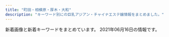 ```yaml
---
title: "町田・相模原・厚木・大和"
description: "キーワード別にの巨乳アジアン・チャイナエステ嬢情報をまとめました。"
---
```


新着画像と新着キーワードをまとめています。
2021年06月16日の情報です。

<DmmAffiliateIns />
<KeywordTable
  shops={
    [
    {
        "name": "For you",
        "keywords": {},
        "station": "JR\u6a4b\u672c\u99c5\u5317\u53e3",
        "url": "http://www.k-koen.work/",
        "img_links": [
            "http://www.k-koen.work/images/rec.jpg",
            "http://www.k-koen.work/images/int1.jpg",
            "http://www.k-koen.work/images/sys1.jpg",
            "http://www.k-koen.work/img/ayaka1.jpg",
            "http://www.k-koen.work/sp/images/int1.jpg",
            "http://www.k-koen.work/staff/nana.jpg",
            "http://www.k-koen.work/sp/images/head.jpg",
            "http://www.k-koen.work/sp/images/int2.jpg",
            "http://www.k-koen.work/images/interior_t.jpg",
            "http://www.k-koen.work/sp/images/ac1.jpg",
            "http://www.k-koen.work/sp/menu/staff.png",
            "http://www.k-koen.work/images/menu/top.png",
            "http://www.k-koen.work/sp/images/news.jpg",
            "http://www.k-koen.work/sp/staff/nana.jpg",
            "http://www.k-koen.work/img/emi1.jpg",
            "http://www.k-koen.work/img/miki1.jpg",
            "http://www.k-koen.work/images/sm.jpg",
            "http://www.k-koen.work/sp/images/sys1.jpg",
            "http://www.k-koen.work/images/int2.png",
            "http://www.k-koen.work/sp/img/emi1.jpg",
            "http://www.k-koen.work/sp/staff/miki.jpg",
            "http://www.k-koen.work/sp/images/topgirl.jpg",
            "http://www.k-koen.work/sp/images/interior_t.jpg",
            "http://www.k-koen.work/sp/menu/interior.png",
            "http://www.k-koen.work/sp/img/ayaka1.jpg",
            "http://www.k-koen.work/sp/images/sys2.jpg",
            "http://www.k-koen.work/sp/images/newsb.png",
            "http://www.k-koen.work/images/staff_t.jpg",
            "http://www.k-koen.work/staff/miki.jpg",
            "http://www.k-koen.work/images/tg.jpg",
            "http://www.k-koen.work/sp/images/staff_t.jpg",
            "http://www.k-koen.work/sp/images/bg.png",
            "http://www.k-koen.work/staff/ayaka.jpg",
            "http://www.k-koen.work/sp/menu/top.png",
            "http://www.k-koen.work/sp/images/koko_200x40.png",
            "http://www.k-koen.work/images/tel.png",
            "http://www.k-koen.work/images/menu/interior.png",
            "http://www.k-koen.work/images/news.jpg",
            "http://www.k-koen.work/sp/img/miki1.jpg",
            "http://www.k-koen.work/sp/images/rec.jpg",
            "http://www.k-koen.work/images/time.jpg",
            "http://www.k-koen.work/img/nana1.jpg",
            "http://www.k-koen.work/sp/staff/emi.jpg",
            "http://www.k-koen.work/sp/images/footer.png",
            "http://www.k-koen.work/images/menu/staff.png",
            "http://www.k-koen.work/images/sys2.png",
            "http://www.k-koen.work/images/right.png",
            "http://www.k-koen.work/sp/img/nana1.jpg",
            "http://www.k-koen.work/images/koko_200x40.png",
            "http://www.k-koen.work/sp/images/tel.jpg",
            "http://www.k-koen.work/staff/emi.jpg",
            "http://www.k-koen.work/sp/staff/ayaka.jpg"
        ]
    },
    {
        "img_links": [
            "http://www.mizuiro.mensest.com/files/006.jpg",
            "http://www.mizuiro.mensest.com/files/005-02.jpg",
            "http://www.mizuiro.mensest.com/files/008.jpg",
            "http://www.mizuiro.mensest.com/files/003.jpg",
            "http://www.mizuiro.mensest.com/files/001-02.jpg",
            "http://www.mizuiro.mensest.com/files/009.jpg",
            "http://www.mizuiro.mensest.com/files/003-02.jpg",
            "http://www.mizuiro.mensest.com/files/002.jpg",
            "http://www.mizuiro.mensest.com/files/004-02.jpg",
            "http://www.mizuiro.mensest.com/files/007.jpg",
            "http://www.mizuiro.mensest.com/files/002-02.jpg",
            "http://www.mizuiro.mensest.com/img/call.png",
            "http://www.mizuiro.mensest.com/files/006-02.jpg",
            "http://www.mizuiro.mensest.com/files/005.jpg",
            "http://www.mizuiro.mensest.com/img/top-img02.png",
            "http://www.mizuiro.mensest.com/files/004.jpg",
            "http://www.mizuiro.mensest.com/files/007-02.jpg",
            "http://www.mizuiro.mensest.com/img/top-img03.png",
            "http://www.mizuiro.mensest.com/files/001.jpg",
            "http://www.mizuiro.mensest.com/files/009-02.jpg",
            "http://www.mizuiro.mensest.com/img/top-img01.png",
            "http://www.mizuiro.mensest.com/files/008-02.jpg",
            "http://www.mizuiro.mensest.com/img/tel.png"
        ],
        "name": "\u6c34\u306e\u8272",
        "keywords": {
            "86": 2,
            "G": 2,
            "E": 8,
            "D": 12,
            "89": 2,
            "85": 2,
            "F": 2,
            "C": 2,
            "87": 18,
            "91": 2
        },
        "station": "\u4e2d\u592e\u6797\u9593\u99c5\u5317\u53e3",
        "url": "http://www.mizuiro.mensest.com/"
    },
    {
        "name": "\u305f\u3093\u307d\u307d",
        "station": "\u4e2d\u592e\u6797\u9593\u99c5\u897f\u53e3",
        "url": "https://tanpopopo.com/",
        "img_links": [
            "https://tanpopopo.com/wp-content/uploads/2019/06/87289tanpo.jpg",
            "https://tanpopopo.com/wp-content/themes/este/img/1.jpg",
            "https://tanpopopo.com/wp-content/themes/este/img/tel_footer.png",
            "https://tanpopopo.com/wp-content/themes/este/img/5.jpg",
            "https://tanpopopo.com/wp-content/uploads/2019/06/987654678tanpo.jpg",
            "https://tanpopopo.com/wp-content/themes/este/img/call.png",
            "https://tanpopopo.com/wp-content/themes/este/img/top-img01b.png",
            "https://tanpopopo.com/wp-content/themes/este/img/tel_header.png",
            "https://tanpopopo.com/wp-content/themes/este/img/top-img01a.png",
            "https://tanpopopo.com/wp-content/themes/este/img/top-img02a.png",
            "https://tanpopopo.com/wp-content/themes/este/img/2.jpg",
            "https://tanpopopo.com/wp-content/themes/este/img/3.jpg"
        ],
        "keywords": {
            "C": 4,
            "G": 4
        }
    },
    {
        "url": "http://aphrodite-est.net/",
        "img_links": [
            "http://aphrodite-est.net/img/lb1.jpg",
            "http://aphrodite-est.net/img/lb2.jpg",
            "http://aphrodite-est.net/img/footer.jpg",
            "http://aphrodite-est.net/img/cg05.jpg",
            "http://aphrodite-est.net/img/stal.jpg",
            "http://aphrodite-est.net/img/fla4.jpg",
            "http://aphrodite-est.net/img/cg01.jpg",
            "http://aphrodite-est.net/img/cg08.jpg",
            "http://aphrodite-est.net/img/cg10.jpg",
            "http://aphrodite-est.net/img/lint.jpg",
            "http://aphrodite-est.net/img/top.jpg",
            "http://aphrodite-est.net/img/flb2.jpg",
            "http://aphrodite-est.net/img/cg07.jpg",
            "http://aphrodite-est.net/img/flb1.jpg",
            "http://aphrodite-est.net/img/eve.jpg",
            "http://aphrodite-est.net/img/cg04.jpg",
            "http://aphrodite-est.net/img/cg06.jpg",
            "http://aphrodite-est.net/img/stat.jpg",
            "http://aphrodite-est.net/img/no.png",
            "http://aphrodite-est.net/img/rect.jpg",
            "http://aphrodite-est.net/img/fla3.jpg",
            "http://aphrodite-est.net/img/fla1.jpg",
            "http://aphrodite-est.net/link/menlog.jpg",
            "http://aphrodite-est.net/img/fla2.jpg",
            "http://aphrodite-est.net/img/acct.jpg",
            "http://aphrodite-est.net/img/fbb.jpg"
        ],
        "station": "JR\u6df5\u91ce\u8fba\u99c5\u5317\u53e3",
        "keywords": {
            "E": 3,
            "D": 3,
            "86": 6
        },
        "name": "\u96a0\u308c\u5bb6"
    },
    {
        "img_links": [
            "http://shegege.site/img/tel.png",
            "http://shegege.site/uploads/210114/1-210114150150196.jpg",
            "http://shegege.site/img/nav-004.png",
            "http://shegege.site/uploads/210503/1-21050313454WX.jpg",
            "http://shegege.site/uploads/200619/1-200619150304G2.jpg",
            "http://shegege.site/img/nav-002.png",
            "http://shegege.site/uploads/200602/1-20060211364K04.jpg",
            "http://shegege.site/uploads/200325/1-200325131632G7.jpg",
            "http://shegege.site/uploads/allimg/200711/1-200G1103624.jpg",
            "http://shegege.site/uploads/200520/1-2005200S91a39.jpg",
            "http://shegege.site/uploads/190909/1-1ZZ9151421512.jpg",
            "http://shegege.site/uploads/191107/1-19110G5523cb.jpg",
            "http://shegege.site/uploads/201218/1-20121Q25123912.jpg",
            "http://shegege.site/uploads/201128/1-20112Q01145319.jpg",
            "http://shegege.site/img/nav-006.png",
            "http://shegege.site/uploads/201224/1-20122412301I25.jpg",
            "http://shegege.site/img/nav-001.png",
            "http://shegege.site/img/nav-005.png",
            "http://shegege.site/uploads/210305/1-2103051I911305.jpg",
            "http://shegege.site/uploads/200711/1-200G11036344J.jpg",
            "http://shegege.site/img/nav-003.png"
        ],
        "url": "http://shegege.site/",
        "station": "\u672c\u539a\u6728\u99c5\u5317\u53e3",
        "name": "AGEHA \uff5e\u30a2\u30b2\u30cf\uff5e",
        "keywords": {
            "89": 1,
            "G": 1,
            "88": 3,
            "86": 9,
            "D": 12
        }
    },
    {
        "img_links": [
            "http://relax-free.info/iyashinomori/images/bill.jpg",
            "http://relax-free.info/iyashinomori/images/bar-interior.png",
            "http://relax-free.info/iyashinomori/images/pic7.jpg",
            "http://relax-free.info/iyashinomori/staff/staff-haru.png",
            "http://relax-free.info/iyashinomori/images/c-interior.png",
            "http://relax-free.info/iyashinomori/images/bar-cam.png",
            "http://relax-free.info/iyashinomori/staff/staff-mika.png",
            "http://relax-free.info/iyashinomori/images/bar-news.png",
            "http://relax-free.info/iyashinomori/images/bar-therapist.png",
            "http://relax-free.info/iyashinomori/images/pic1.jpg",
            "http://relax-free.info/iyashinomori/images/b-tel.png",
            "http://relax-free.info/iyashinomori/images/pic8.jpg",
            "http://relax-free.info/iyashinomori/images/index.png",
            "http://relax-free.info/iyashinomori/images/c-top.png",
            "http://relax-free.info/iyashinomori/images/footter.png",
            "http://relax-free.info/iyashinomori/staff/staff-mai.png",
            "http://relax-free.info/iyashinomori/images/bar-newface.png",
            "http://relax-free.info/iyashinomori/images/c-therapist.png",
            "http://relax-free.info/iyashinomori/images/b-qr.jpg",
            "http://relax-free.info/iyashinomori/images/bar-other.png",
            "http://relax-free.info/iyashinomori/images/pic2.jpg"
        ],
        "name": "\u7652\u3057\u306e\u68ee",
        "keywords": {},
        "station": "\u5357\u6797\u9593\u99c5\u897f\u53e3",
        "url": "http://relax-free.info/iyashinomori/"
    },
    {
        "station": "\u76f8\u6a21\u5927\u91ce\u99c5\u5317\u53e3",
        "keywords": {
            "86": 3,
            "94": 2,
            "E": 1,
            "\u80f8": 2,
            "89": 2,
            "C": 4,
            "85": 3,
            "D": 4
        },
        "url": "http://www.sh-vivian.work/",
        "img_links": [
            "http://www.sh-vivian.work/uploads/190716/1-1ZG6135Q21N.jpg",
            "http://www.sh-vivian.work/uploads/190208/1-1Z20Q51240493.jpg",
            "http://www.sh-vivian.work/uploads/200401/1-2004010TH2T2.jpg",
            "http://www.sh-vivian.work/uploads/210528/1-21052P95142961.jpg",
            "http://www.sh-vivian.work/uploads/allimg/180820/1-1PR01K540436.jpg",
            "http://www.sh-vivian.work/uploads/allimg/210525/1-210525092056.jpg",
            "http://www.sh-vivian.work/uploads/191214/1-191214145050357.jpg",
            "http://www.sh-vivian.work/uploads/201123/1-20112309300B22.jpg",
            "http://www.sh-vivian.work/templets/default/picture/bg_header_1.jpg",
            "http://www.sh-vivian.work/uploads/210525/1-210525092032102.jpg",
            "http://www.sh-vivian.work/uploads/210426/1-210426151326101.jpg",
            "http://www.sh-vivian.work/uploads/allimg/210420/1-210420104141.jpg",
            "http://www.sh-vivian.work/uploads/200727/1-200HF95956124.jpg",
            "http://www.sh-vivian.work/uploads/190716/1-1ZG60S04R93.jpg",
            "http://www.sh-vivian.work/uploads/allimg/210426/1-210426151502.jpg",
            "http://www.sh-vivian.work/uploads/190716/1-1ZG60S2061U.jpg",
            "http://www.sh-vivian.work/uploads/210315/1-210315161Z1H1.jpg",
            "http://www.sh-vivian.work/uploads/210420/1-210420103KS38.jpg"
        ],
        "name": "ViVian"
    },
    {
        "name": "\u611b\u306e\u5929\u4f7f",
        "url": "http://www.ainotenshi.esturl.com/",
        "img_links": [
            "http://www.ainotenshi.esturl.com/images/barTherapist.png",
            "http://www.ainotenshi.esturl.com/files/008.jpg",
            "http://www.ainotenshi.esturl.com/images/header.png",
            "http://www.ainotenshi.esturl.com/files/004.jpg",
            "http://www.ainotenshi.esturl.com/images/time.png",
            "http://www.ainotenshi.esturl.com/files/003-03.jpg",
            "http://www.ainotenshi.esturl.com/files/005.jpg",
            "http://www.ainotenshi.esturl.com/images/barProfile.png",
            "http://www.ainotenshi.esturl.com/files/001.jpg",
            "http://www.ainotenshi.esturl.com/images/barAccess.png",
            "http://www.ainotenshi.esturl.com/files/002-02.jpg",
            "http://www.ainotenshi.esturl.com/files/007-03.jpg",
            "http://www.ainotenshi.esturl.com/images/barLink.png",
            "http://www.ainotenshi.esturl.com/files/007-02.jpg",
            "http://www.ainotenshi.esturl.com/files/008-02.jpg",
            "http://www.ainotenshi.esturl.com/files/007.jpg",
            "http://www.ainotenshi.esturl.com/images/barRecruit.png",
            "http://www.ainotenshi.esturl.com/files/006-02.jpg",
            "http://www.ainotenshi.esturl.com/images/barSystem.png",
            "http://www.ainotenshi.esturl.com/files/003.jpg",
            "http://www.ainotenshi.esturl.com/images/concept.png",
            "http://www.ainotenshi.esturl.com/files/004-03.jpg",
            "http://www.ainotenshi.esturl.com/images/barSchedule.png",
            "http://www.ainotenshi.esturl.com/images/contentBottom.jpg",
            "http://www.ainotenshi.esturl.com/files/008-03.jpg",
            "http://www.ainotenshi.esturl.com/files/005-02.jpg",
            "http://www.ainotenshi.esturl.com/files/006.jpg",
            "http://www.ainotenshi.esturl.com/files/001-02.jpg",
            "http://www.ainotenshi.esturl.com/files/001-03.jpg",
            "http://www.ainotenshi.esturl.com/files/006-03.jpg",
            "http://www.ainotenshi.esturl.com/files/004-02.jpg",
            "http://www.ainotenshi.esturl.com/files/003-02.jpg",
            "http://www.ainotenshi.esturl.com/images/barProfileSche.png",
            "http://www.ainotenshi.esturl.com/files/002-03.jpg",
            "http://www.ainotenshi.esturl.com/images/backBtn.png",
            "http://www.ainotenshi.esturl.com/images/btnTop.png",
            "http://www.ainotenshi.esturl.com/files/005-03.jpg",
            "http://www.ainotenshi.esturl.com/files/002.jpg"
        ],
        "keywords": {
            "C": 4,
            "87": 24,
            "85": 4,
            "D": 28,
            "88": 4
        },
        "station": "\u672c\u539a\u6728\u99c5\u5317\u53e3"
    },
    {
        "url": "http://www.est-yu.work/",
        "keywords": {},
        "station": "\u5927\u548c\u99c5\u5317\u53e3",
        "img_links": [
            "http://www.est-yu.work/img/ai1.jpg",
            "http://www.est-yu.work/images/1.jpg",
            "http://www.est-yu.work/img/riri1.jpg",
            "http://www.est-yu.work/images/sys3.jpg",
            "http://www.est-yu.work/images/interior_t.jpg",
            "http://www.est-yu.work/staff/riri.jpg",
            "http://www.est-yu.work/images/s1.png",
            "http://www.est-yu.work/staff/yuri.jpg",
            "http://www.est-yu.work/images/2.jpg",
            "http://www.est-yu.work/images/int1.jpg",
            "http://www.est-yu.work/images/sys1.jpg",
            "http://www.est-yu.work/images/mobile.jpg",
            "http://www.est-yu.work/images/head.jpg",
            "http://www.est-yu.work/images/int2.jpg",
            "http://www.est-yu.work/img/yuri1.jpg",
            "http://www.est-yu.work/images/news.jpg",
            "http://www.est-yu.work/staff/ai.jpg",
            "http://www.est-yu.work/images/staff_t.jpg",
            "http://www.est-yu.work/images/tg.jpg",
            "http://www.est-yu.work/images/sys2.jpg",
            "http://www.est-yu.work/images/3.jpg",
            "http://www.est-yu.work/images/tel.jpg"
        ],
        "name": "\u512a"
    },
    {
        "station": "\u672c\u539a\u6728\u99c5\u5317\u53e3",
        "img_links": [
            "http://tuboan.xyz/_src/32794348/wechatimg164.jpg",
            "http://tuboan.xyz/_src/32794327/wechatimg134.jpg",
            "http://tuboan.xyz/_src/32794328/wechatimg131.jpg",
            "http://tuboan.xyz/_src/35851913/wechatimg307.jpg",
            "http://tuboan.xyz/_src/32794342/line1.png",
            "http://tuboan.xyz/_src/32794334/line1.png",
            "http://tuboan.xyz/_src/39443180/line1.png",
            "http://tuboan.xyz/_src/32794184/sign.png",
            "http://tuboan.xyz/_src/32846891/wechatimg134.jpg",
            "http://tuboan.xyz/_src/32794246/line1.png",
            "http://tuboan.xyz/_src/32794358/wechatimg148.jpg",
            "http://tuboan.xyz/_src/32794361/wechatimg5740.jpg",
            "http://tuboan.xyz/_src/32794238/zi_staff.png",
            "http://tuboan.xyz/_src/32794320/wechatimg136_20190530165104204.jpg",
            "http://tuboan.xyz/_src/32794214/end.jpg",
            "http://tuboan.xyz/_src/32794322/wechatimg116_20190529213149608.jpg",
            "http://tuboan.xyz/_src/32794244/3_20190531100402371.jpg",
            "http://tuboan.xyz/_src/32794350/line1.png",
            "http://tuboan.xyz/_src/32794276/wechatimg177.jpg",
            "http://tuboan.xyz/_src/32794352/1_20190531100800502.jpg",
            "http://tuboan.xyz/_src/35851941/line1.png",
            "http://tuboan.xyz/_src/32794321/wechatimg164.jpg",
            "http://tuboan.xyz/_src/32794359/wechatimg148.jpg",
            "http://tuboan.xyz/_src/32794280/wechatimg176.jpg",
            "http://tuboan.xyz/_src/32794336/wechatimg116_20190529213149608.jpg",
            "http://tuboan.xyz/_src/32794243/wechatimg136_20190530165104204.jpg",
            "http://tuboan.xyz/_src/39443173/wechatimg76.jpg",
            "http://tuboan.xyz/_src/39443177/wechatimg76.jpg",
            "http://tuboan.xyz/_src/32794240/line1.png",
            "http://tuboan.xyz/_src/32794338/line1.png",
            "http://tuboan.xyz/_src/32794210/info.jpg",
            "http://tuboan.xyz/_src/32794250/line1.png",
            "http://tuboan.xyz/_src/32794324/wechatimg120.jpg",
            "http://tuboan.xyz/_src/32794360/wechatimg5740.jpg",
            "http://tuboan.xyz/_src/32794205/s_news.png",
            "http://tuboan.xyz/_src/32876943/wechatimg179.jpg",
            "http://tuboan.xyz/_src/32794344/wechatimg120.jpg",
            "http://tuboan.xyz/_src/32794248/wechatimg131.jpg",
            "http://tuboan.xyz/_src/35851915/wechatimg307.jpg",
            "http://tuboan.xyz/_src/32794325/wechatimg162.jpg",
            "http://tuboan.xyz/_src/32794329/3_20190531100402371.jpg",
            "http://tuboan.xyz/_src/32876882/1_20190531100800502.jpg",
            "http://tuboan.xyz/_src/32794278/wechatimg178.jpg",
            "http://tuboan.xyz/_src/32794330/line1.png",
            "http://tuboan.xyz/_src/32794340/wechatimg162.jpg",
            "http://tuboan.xyz/_src/32794332/wechatimg134.jpg",
            "http://tuboan.xyz/_src/32794346/line1.png"
        ],
        "name": "\u307b\u307b\u3048\u307f",
        "keywords": {},
        "url": "http://tuboan.xyz/"
    },
    {
        "name": "\u6021\u697d-\u30a4\u30e9\u30af-",
        "img_links": [
            "http://xn--cckdr4sjcn.com/images/cg12.jpg",
            "http://xn--cckdr4sjcn.com/images/r4.jpg",
            "http://xn--cckdr4sjcn.com/images/cg08.jpg",
            "http://xn--cckdr4sjcn.com/images/cg01.jpg",
            "http://xn--cckdr4sjcn.com/images/r3.jpg",
            "http://xn--cckdr4sjcn.com/images/cg07.jpg",
            "http://xn--cckdr4sjcn.com/images/kan.jpg",
            "http://xn--cckdr4sjcn.com/images/cg11.jpg",
            "http://xn--cckdr4sjcn.com/images/cg06.jpg",
            "http://xn--cckdr4sjcn.com/images/cg09.jpg",
            "http://xn--cckdr4sjcn.com/images/staff_s.png",
            "http://xn--cckdr4sjcn.com/images/cg02.jpg",
            "http://xn--cckdr4sjcn.com/images/cg05.jpg",
            "http://xn--cckdr4sjcn.com/images/r1.jpg",
            "http://xn--cckdr4sjcn.com/images/cg03.jpg",
            "http://xn--cckdr4sjcn.com/images/evetop.png",
            "http://xn--cckdr4sjcn.com/images/cg13.jpg",
            "http://xn--cckdr4sjcn.com/images/cg10.jpg",
            "http://xn--cckdr4sjcn.com/images/r2.jpg",
            "http://xn--cckdr4sjcn.com/images/top.png",
            "http://xn--cckdr4sjcn.com/images/news.png"
        ],
        "url": "http://xn--cckdr4sjcn.com/",
        "keywords": {
            "D": 24,
            "86": 33,
            "E": 6,
            "C": 3
        },
        "station": "\u5927\u548c\u99c5\u5357\u53e3"
    },
    {
        "station": "\u672c\u539a\u6728\u99c5\u5357\u53e3",
        "keywords": {
            "D": 34,
            "86": 25,
            "C": 6,
            "85": 9
        },
        "name": "\u30ad\u30e3\u30f3\u30c7\u30a3",
        "img_links": [
            "https://candy.jps.cm/images/mobile.jpg",
            "https://candy.jps.cm/images/tel.jpg",
            "https://candy.jps.cm/images/new.jpg",
            "https://candy.jps.cm/images/s_face.jpg",
            "https://candy.jps.cm/photos/sites/46/2021/03/2021032412025477.jpg",
            "https://candy.jps.cm/images/s2.jpg",
            "https://candy.jps.cm/images/news_bj2.jpg",
            "https://candy.jps.cm/images/s_news.jpg",
            "https://candy.jps.cm/images/s1.jpg",
            "https://candy.jps.cm/photos/sites/46/2021/03/2021032412025519.jpg",
            "https://candy.jps.cm/photos/sites/46/2021/03/2021032412025571.jpg",
            "https://candy.jps.cm/photos/sites/46/2021/03/2021032412025333.jpg",
            "https://candy.jps.cm/images/top.jpg",
            "https://candy.jps.cm/images/s_staff.jpg"
        ],
        "url": "https://candy.jps.cm/"
    },
    {
        "keywords": {},
        "station": "JR\u76f8\u6a21\u539f\u99c5\u5357\u53e3",
        "url": "http://ikoi.jpn.vin/",
        "name": "\u61a9\u3044",
        "img_links": []
    },
    {
        "name": "\u30c1\u30e3\u30fc\u30df\u30f3\u30b0",
        "keywords": {
            "C": 19
        },
        "station": "\u672c\u539a\u6728\u99c5\u5317\u53e3",
        "url": "http://msg-aroma.com/",
        "img_links": [
            "http://msg-aroma.com/staff/momo/01.jpg",
            "http://msg-aroma.com/staff/marina/01.jpg",
            "http://msg-aroma.com/pic/topimg4.png",
            "http://msg-aroma.com/staff/hina/01mb.jpg",
            "http://msg-aroma.com/staff/momo/01mb.jpg",
            "http://msg-aroma.com/staff/miki/01.jpg",
            "http://msg-aroma.com/pic/head.jpg",
            "http://msg-aroma.com/staff/ririko/01mb.jpg",
            "http://msg-aroma.com/staff/nao/01mb.jpg",
            "http://msg-aroma.com/staff/ririko/01.jpg",
            "http://msg-aroma.com/staff/nao/01.jpg",
            "http://msg-aroma.com/staff/hina/01.jpg",
            "http://msg-aroma.com/staff/nanami/01.jpg",
            "http://msg-aroma.com/staff/miki/01mb.jpg",
            "http://msg-aroma.com/img/ttl_staff.jpg",
            "http://msg-aroma.com/pic/topimg1.png",
            "http://msg-aroma.com/img/ttl_mobile.png",
            "http://msg-aroma.com/staff/nanami/01mb.jpg",
            "http://msg-aroma.com/staff/ayumi/01.jpg",
            "http://msg-aroma.com/staff/yuriko/01mb.jpg",
            "http://msg-aroma.com/staff/mio/01.jpg",
            "http://msg-aroma.com/pic/topimg5.png",
            "http://msg-aroma.com/staff/yuriko/01.jpg",
            "http://msg-aroma.com/staff/mio/01mb.jpg",
            "http://msg-aroma.com/i/files/homeimg.jpg",
            "http://msg-aroma.com/staff/marina/01mb.jpg",
            "http://msg-aroma.com/img/ttl_kohkin.png",
            "http://msg-aroma.com/pic/topimg3.png",
            "http://msg-aroma.com/pic/topimg2.png",
            "http://msg-aroma.com/img/att.png",
            "http://msg-aroma.com/staff/ayumi/01mb.jpg"
        ]
    },
    {
        "url": "http://a-relax.info",
        "keywords": {
            "90": 1,
            "85": 3,
            "E": 1,
            "88": 1,
            "86": 5,
            "87": 3,
            "F": 1,
            "C": 8,
            "80": 1,
            "92": 1,
            "D": 6,
            "89": 2
        },
        "station": "\u5357\u6797\u9593\u99c5\u897f\u53e3",
        "img_links": [
            "http://a-relax.info/images/index_04.jpg",
            "http://a-relax.info/images/index_22.jpg",
            "http://a-relax.info/images/info_01.jpg",
            "http://a-relax.info/images/index_29.jpg",
            "http://a-relax.info/girl/019.jpg",
            "http://a-relax.info/images/index_17.jpg",
            "http://a-relax.info/images/index_37.jpg",
            "http://a-relax.info/images/02.jpg",
            "http://a-relax.info/girl/021.jpg",
            "http://a-relax.info/images/index_06.jpg",
            "http://a-relax.info/images/index_28.jpg",
            "http://a-relax.info/images/index_20.jpg",
            "http://a-relax.info/girl/05.jpg",
            "http://a-relax.info/images/info_19.jpg",
            "http://a-relax.info/girl/03.jpg",
            "http://a-relax.info/girl/013.jpg",
            "http://a-relax.info/images/01.jpg",
            "http://a-relax.info/images/index_16.jpg",
            "http://a-relax.info/images/index_32.jpg",
            "http://a-relax.info/girl/017.jpg",
            "http://a-relax.info/images/index_14.jpg",
            "http://a-relax.info/images/index_09.jpg",
            "http://a-relax.info/images/index_12.jpg",
            "http://a-relax.info/girl/016.jpg",
            "http://a-relax.info/images/index_27.jpg",
            "http://a-relax.info/images/rec_19.jpg",
            "http://a-relax.info/images/index_08.jpg",
            "http://a-relax.info/images/index_24.jpg",
            "http://a-relax.info/images/index_11.jpg",
            "http://a-relax.info/girl/02.jpg",
            "http://a-relax.info/images/index_38.jpg",
            "http://a-relax.info/images/index_03.jpg",
            "http://a-relax.info/girl/014.jpg",
            "http://a-relax.info/images/index_34.jpg",
            "http://a-relax.info/images/r02.jpg",
            "http://a-relax.info/images/staff_19.jpg",
            "http://a-relax.info/girl/00.jpg",
            "http://a-relax.info/girl/026.jpg",
            "http://a-relax.info/girl/023.jpg",
            "http://a-relax.info/images/index_01.jpg",
            "http://a-relax.info/girl/024.jpg",
            "http://a-relax.info/images/index_25.jpg",
            "http://a-relax.info/girl/022.jpg",
            "http://a-relax.info/images/index_18.jpg",
            "http://a-relax.info/girl/025.jpg",
            "http://a-relax.info/girl/04.jpg",
            "http://a-relax.info/images/index_02.jpg",
            "http://a-relax.info/girl/01.jpg",
            "http://a-relax.info/images/rec.jpg",
            "http://a-relax.info/girl/011.jpg",
            "http://a-relax.info/images/index_07.jpg",
            "http://a-relax.info/images/index_35.jpg",
            "http://a-relax.info/images/index_13.jpg",
            "http://a-relax.info/images/index_36.jpg",
            "http://a-relax.info/images/r05.jpg",
            "http://a-relax.info/images/index_15.jpg",
            "http://a-relax.info/images/index_40.jpg",
            "http://a-relax.info/images/sub_23.jpg",
            "http://a-relax.info/images/index_23.jpg",
            "http://a-relax.info/images/r03.jpg",
            "http://a-relax.info/girl/018.jpg",
            "http://a-relax.info/images/index_10.jpg",
            "http://a-relax.info/images/index_31.jpg",
            "http://a-relax.info/images/staff_01.jpg",
            "http://a-relax.info/images/r01.jpg",
            "http://a-relax.info/images/r04.jpg"
        ],
        "name": "\u3075\u308c\u3042\u3044"
    },
    {
        "keywords": {},
        "img_links": [
            "http://esthe-relax.info/girl/3.jpg",
            "http://esthe-relax.info/girl/4.jpg",
            "http://esthe-relax.info/img/staff_headimg.jpg",
            "http://esthe-relax.info/img/room/photo04.jpg",
            "http://esthe-relax.info/img/faq_headimg.jpg",
            "http://esthe-relax.info/img/tel.png",
            "http://esthe-relax.info/girl/2.jpg",
            "http://esthe-relax.info/img/link_headimg.jpg",
            "http://esthe-relax.info/topics/img/27-1.jpg",
            "http://esthe-relax.info/img/rec_headimg.jpg",
            "http://esthe-relax.info/girl/4_1.jpg",
            "http://esthe-relax.info/img/room/photo03.jpg",
            "http://esthe-relax.info/topics/img/28-1.jpg",
            "http://esthe-relax.info/img/room/photo02.jpg",
            "http://esthe-relax.info/img/room/photo01.jpg",
            "http://esthe-relax.info/img/footer_tel.png",
            "http://esthe-relax.info/img/qr.png",
            "http://esthe-relax.info/img/head_img01.jpg",
            "http://esthe-relax.info/girl/1.jpg"
        ],
        "station": "\u5357\u6797\u9593\u99c5\u897f\u53e3",
        "url": "http://esthe-relax.info/",
        "name": "\u3072\u307e\u308f\u308a"
    },
    {
        "url": "http://www.smile.esturl.com/",
        "station": "\u672c\u539a\u6728\u99c5\u5317\u53e3",
        "img_links": [
            "http://www.smile.esturl.com/images/mainImg_sub.jpg",
            "http://www.smile.esturl.com/images/btn2.png",
            "http://www.smile.esturl.com/files/010-02.jpg",
            "http://www.smile.esturl.com/files/001.jpg",
            "http://www.smile.esturl.com/files/001-02.jpg",
            "http://www.smile.esturl.com/images/icon_staff.png",
            "http://www.smile.esturl.com/files/009-02.jpg",
            "http://www.smile.esturl.com/files/005.jpg",
            "http://www.smile.esturl.com/images/icon_top.png",
            "http://www.smile.esturl.com/images/icon_tel.png",
            "http://www.smile.esturl.com/files/009.jpg",
            "http://www.smile.esturl.com/images/index_sm.png",
            "http://www.smile.esturl.com/files/002-02.jpg",
            "http://www.smile.esturl.com/files/008.jpg",
            "http://www.smile.esturl.com/files/005-02.jpg",
            "http://www.smile.esturl.com/images/icon_info.png",
            "http://www.smile.esturl.com/files/008-02.jpg",
            "http://www.smile.esturl.com/files/010.jpg",
            "http://www.smile.esturl.com/files/002.jpg"
        ],
        "keywords": {
            "\u80f8": 1,
            "D": 20,
            "86": 8,
            "C": 4,
            "87": 16
        },
        "name": "Smile -\u30b9\u30de\u30a4\u30eb-"
    },
    {
        "station": "\u672c\u539a\u6728\u99c5\u5317\u53e3",
        "keywords": {},
        "name": "Lucky",
        "img_links": [
            "http://biretuip.xyz/static/picture/staff.png",
            "http://biretuip.xyz/static/picture/home.png",
            "http://biretuip.xyz/static/picture/info_t.png",
            "http://biretuip.xyz/static/picture/footer-r.png",
            "http://biretuip.xyz/uploads/201109/1-201109134H31D.jpg",
            "http://biretuip.xyz/static/picture/esthe1.jpg",
            "http://biretuip.xyz/uploads/201109/1-201109134G0153.jpg",
            "http://biretuip.xyz/static/picture/esthe3.jpg",
            "http://biretuip.xyz/static/picture/main1.jpg",
            "http://biretuip.xyz/static/picture/ac1.jpg",
            "http://biretuip.xyz/static/picture/sys1.png",
            "http://biretuip.xyz/static/picture/footer-l.png",
            "http://biretuip.xyz/uploads/210430/1-210430125029555.jpg",
            "http://biretuip.xyz/uploads/210430/1-21043012563KX.jpg",
            "http://biretuip.xyz/static/picture/esthe2.jpg",
            "http://biretuip.xyz/static/picture/staff_t.png"
        ],
        "url": "http://biretuip.xyz/"
    },
    {
        "url": "http://ichijiku.work/",
        "keywords": {
            "87": 1,
            "C": 2,
            "H": 1,
            "E": 1,
            "89": 1,
            "88": 1,
            "D": 4,
            "85": 3,
            "84": 1,
            "86": 2
        },
        "name": "\u30ec\u30e2\u30f3",
        "station": "\u672c\u539a\u6728\u99c5\u5317\u53e3",
        "img_links": [
            "http://ichijiku.work/static/picture/nav06.png",
            "http://ichijiku.work/static/picture/m-top04.png",
            "http://ichijiku.work/static/picture/sp-tel.png",
            "http://ichijiku.work/uploads/210424/1-210424151310C5.jpg",
            "http://ichijiku.work/uploads/200912/1-200912102620419.jpg",
            "http://ichijiku.work/static/picture/nav05.png",
            "http://ichijiku.work/static/picture/m-head03.png",
            "http://ichijiku.work/uploads/210303/1-21030312445U46.jpg",
            "http://ichijiku.work/static/picture/m-top02.png",
            "http://ichijiku.work/uploads/210616/1-210616164125912.jpg",
            "http://ichijiku.work/static/picture/nav01.png",
            "http://ichijiku.work/static/picture/sp-qizu.png",
            "http://ichijiku.work/static/picture/nav03.png",
            "http://ichijiku.work/static/picture/m-top03.png",
            "http://ichijiku.work/uploads/200904/1-200Z4103035194.jpg",
            "http://ichijiku.work/uploads/210315/1-2103150UG0114.jpg",
            "http://ichijiku.work/static/picture/nav02.png",
            "http://ichijiku.work/uploads/210315/1-2103150UI2D9.jpg",
            "http://ichijiku.work/uploads/201218/1-20121Q30630462.jpg",
            "http://ichijiku.work/uploads/200904/1-200Z410325X00.jpg",
            "http://ichijiku.work/static/picture/nav04.png"
        ]
    },
    {
        "url": "http://hitlyiopm.xyz/",
        "name": "Tiara",
        "station": "\u5c0f\u7530\u6025\u76f8\u6a21\u539f\u99c5\u5357\u53e3",
        "keywords": {
            "89": 5,
            "86": 1,
            "D": 6
        },
        "img_links": [
            "http://hitlyiopm.xyz/picture/c-01.jpg",
            "http://hitlyiopm.xyz/picture/m-top02.jpg",
            "http://hitlyiopm.xyz/picture/nav-006.jpg",
            "http://hitlyiopm.xyz/uploads/201226/1-201226151234C4.jpg",
            "http://hitlyiopm.xyz/uploads/201021/1-20102112344O57.jpg",
            "http://hitlyiopm.xyz/picture/nav-005.jpg",
            "http://hitlyiopm.xyz/picture/nav-003.jpg",
            "http://hitlyiopm.xyz/picture/m-top03.jpg",
            "http://hitlyiopm.xyz/picture/m-top05.jpg",
            "http://hitlyiopm.xyz/picture/m-head01.jpg",
            "http://hitlyiopm.xyz/picture/nav-002.jpg",
            "http://hitlyiopm.xyz/uploads/210215/1-2102150AJ5306.jpg",
            "http://hitlyiopm.xyz/uploads/201021/1-2010211235033D.jpg",
            "http://hitlyiopm.xyz/picture/nav-001.jpg",
            "http://hitlyiopm.xyz/picture/nav-004.jpg",
            "http://hitlyiopm.xyz/uploads/201021/1-201021123520249.jpg",
            "http://hitlyiopm.xyz/uploads/201021/1-20102112353H51.jpg"
        ]
    },
    {
        "name": "\u30b9\u30de\u30a4\u30eb",
        "img_links": [
            "http://www.spun.work/images/2.jpg",
            "http://www.spun.work/img/yuyu1.jpg",
            "http://www.spun.work/images/news.png",
            "http://www.spun.work/images/5.jpg",
            "http://www.spun.work/images/sys1.png",
            "http://www.spun.work/images/line.png",
            "http://www.spun.work/images/info.png",
            "http://www.spun.work/images/4.jpg",
            "http://www.spun.work/img/mari1.jpg",
            "http://www.spun.work/img/nana1.jpg",
            "http://www.spun.work/images/tel.jpg",
            "http://www.spun.work/images/int1.png",
            "http://www.spun.work/img/yuki1.jpg",
            "http://www.spun.work/images/int2.png",
            "http://www.spun.work/img/maki1.jpg",
            "http://www.spun.work/images/interior_t.jpg",
            "http://www.spun.work/images/head.jpg",
            "http://www.spun.work/images/mobile.jpg",
            "http://www.spun.work/images/1.jpg",
            "http://www.spun.work/images/3.jpg",
            "http://www.spun.work/images/sys2.png",
            "http://www.spun.work/images/staff_t.jpg",
            "http://www.spun.work/images/ta.jpg"
        ],
        "keywords": {},
        "station": "\u76f8\u6a21\u5927\u91ce\u99c5\u5357\u53e3",
        "url": "http://www.spun.work/"
    },
    {
        "keywords": {},
        "name": "\u9e97\u30fb\u3046\u3089\u3089",
        "station": "\u4e2d\u592e\u6797\u9593\u99c5\u5357\u53e3",
        "img_links": [],
        "url": "https://urara.xyz.mn/"
    },
    {
        "keywords": {
            "D": 21,
            "E": 21
        },
        "name": "Milky",
        "url": "http://sweety-est.net/",
        "img_links": [
            "http://sweety-est.net/img/cg04.jpg",
            "http://sweety-est.net/img/m1.png",
            "http://sweety-est.net/img/cg01.jpg",
            "http://sweety-est.net/img/slide2-4.jpg",
            "http://sweety-est.net/img/m2.png",
            "http://sweety-est.net/img/phone.png",
            "http://sweety-est.net/img/cg06.jpg",
            "http://sweety-est.net/img/tel2.png",
            "http://sweety-est.net/img/tit2.png",
            "http://sweety-est.net/img/cp-desc1.png",
            "http://sweety-est.net/img/h1.png",
            "http://sweety-est.net/img/slide2-2.jpg",
            "http://sweety-est.net/img/cg02.jpg",
            "http://sweety-est.net/img/slide2-1.jpg",
            "http://sweety-est.net/img/toph.png",
            "http://sweety-est.net/img/m3.png",
            "http://sweety-est.net/img/m5.png",
            "http://sweety-est.net/img/cg03.jpg",
            "http://sweety-est.net/img/tit5.png",
            "http://sweety-est.net/img/cg05.jpg",
            "http://sweety-est.net/img/tit3.png",
            "http://sweety-est.net/img/m6.png",
            "http://sweety-est.net/img/slide2-3.jpg",
            "http://sweety-est.net/img/tit4.png",
            "http://sweety-est.net/img/open.png",
            "http://sweety-est.net/img/cp-desc1sp.png",
            "http://sweety-est.net/img/tit1.png",
            "http://sweety-est.net/img/m4.png",
            "http://sweety-est.net/img/tit6.png"
        ],
        "station": "JR\u753a\u7530\u99c5\u5357\u53e3"
    },
    {
        "url": "http://sh-leo.work/",
        "img_links": [
            "http://sh-leo.work/picture/s_4.jpg",
            "http://sh-leo.work/picture/shinphoto4.jpg",
            "http://sh-leo.work/picture/p4_ct1_sub1.png",
            "http://sh-leo.work/picture/top_t2.png",
            "http://sh-leo.work/picture/p4_ct1.png",
            "http://sh-leo.work/picture/p3_ct1.png",
            "http://sh-leo.work/picture/faq_st2.png",
            "http://sh-leo.work/picture/topimg3.jpg",
            "http://sh-leo.work/picture/top_t3.png",
            "http://sh-leo.work/picture/shinphoto3.jpg",
            "http://sh-leo.work/picture/shinphoto2.jpg",
            "http://sh-leo.work/picture/frames.png",
            "http://sh-leo.work/picture/s_2.jpg",
            "http://sh-leo.work/picture/frameback.png",
            "http://sh-leo.work/picture/fm3.png",
            "http://sh-leo.work/picture/s_5.jpg",
            "http://sh-leo.work/picture/fm4.png",
            "http://sh-leo.work/picture/top_t1.png",
            "http://sh-leo.work/picture/topimg1.jpg",
            "http://sh-leo.work/picture/s_3.jpg",
            "http://sh-leo.work/picture/p6_ct1.png",
            "http://sh-leo.work/picture/faq_st1.png",
            "http://sh-leo.work/picture/top_t5.png",
            "http://sh-leo.work/picture/fm1.png",
            "http://sh-leo.work/picture/age.png",
            "http://sh-leo.work/picture/s_1.jpg",
            "http://sh-leo.work/picture/a.png",
            "http://sh-leo.work/picture/top_sin3.jpg",
            "http://sh-leo.work/picture/topimg2.jpg",
            "http://sh-leo.work/picture/top_sin2.jpg",
            "http://sh-leo.work/picture/fm6.png",
            "http://sh-leo.work/picture/att.png",
            "http://sh-leo.work/picture/top_pickback.png",
            "http://sh-leo.work/picture/top_t8.png",
            "http://sh-leo.work/picture/top_t4.png",
            "http://sh-leo.work/picture/top_sin1.jpg",
            "http://sh-leo.work/picture/fm2.png",
            "http://sh-leo.work/picture/optionrev1.png",
            "http://sh-leo.work/picture/shinphoto1.jpg",
            "http://sh-leo.work/picture/fm5.png",
            "http://sh-leo.work/picture/q.png",
            "http://sh-leo.work/picture/camp20180713_2.png",
            "http://sh-leo.work/picture/p2_ct1.png"
        ],
        "keywords": {},
        "station": "\u5c0f\u7530\u6025\u76f8\u6a21\u539f\u99c5\u5357\u53e3",
        "name": "LEO\uff5e\u30ec\u30aa\uff5e"
    },
    {
        "keywords": {
            "88": 1,
            "89": 1,
            "C": 1,
            "D": 2,
            "86": 1
        },
        "station": "\u5927\u548c\u99c5\u5357\u53e3",
        "name": "Sherry \uff5e\u30b7\u30a7\u30ea\u30fc\uff5e",
        "img_links": [
            "http://sherry.est888.com/css/nav/nav-003.png",
            "http://sherry.est888.com/css/top03.jpg",
            "http://sherry.est888.com/css/nav/nav-001.png",
            "http://sherry.est888.com/css/nav/nav-004.png",
            "http://sherry.est888.com/css/osusume03.jpg",
            "http://sherry.est888.com/css/staff/staff02.jpg",
            "http://sherry.est888.com/css/staff/staff03.jpg",
            "http://sherry.est888.com/css/staff/staff01.jpg",
            "http://sherry.est888.com/css/nav/nav-005.png",
            "http://sherry.est888.com/css/nav/nav-002.png",
            "http://sherry.est888.com/css/tel.png",
            "http://sherry.est888.com/css/head-change.jpg",
            "http://sherry.est888.com/css/nav/nav-006.png"
        ],
        "url": "http://sherry.est888.com/"
    },
    {
        "keywords": {},
        "name": "\u604b",
        "station": "JR\u76f8\u6a21\u539f\u99c5\u5357\u53e3",
        "url": "https://koi.reraku.work/",
        "img_links": []
    },
    {
        "station": "JR\u753a\u7530\u99c5\u5317\u53e3",
        "keywords": {
            "89": 1,
            "D": 1,
            "E": 2,
            "88": 1,
            "92": 1
        },
        "url": "https://soft.estjp.info/",
        "img_links": [
            "https://soft.estjp.info/css/foot-tel01.png",
            "https://soft.estjp.info/css/osusume02.jpg",
            "https://soft.estjp.info/css/baner.jpg",
            "https://soft.estjp.info/css/head01.jpg",
            "https://soft.estjp.info/css/nav/nav-003.jpg",
            "https://soft.estjp.info/css/nav/nav-004.jpg",
            "https://soft.estjp.info/css/nav/nav-002.jpg",
            "https://soft.estjp.info/css/staff/staff01.jpg",
            "https://soft.estjp.info/css/nav/nav-001.jpg",
            "https://soft.estjp.info/css/top-right002.jpg",
            "https://soft.estjp.info/css/nav/nav-006.jpg",
            "https://soft.estjp.info/css/staff/staff02.jpg",
            "https://soft.estjp.info/css/staff/staff03.jpg",
            "https://soft.estjp.info/css/nav/nav-005.jpg",
            "https://soft.estjp.info/css/01.jpg"
        ],
        "name": "Soft girl"
    },
    {
        "url": "http://www.aimu.iesjp.com/",
        "name": "Aimu\uff5e\u30a2\u30a4\u30e0\uff5e",
        "img_links": [
            "http://www.aimu.iesjp.com/images/index_18.jpg",
            "http://www.aimu.iesjp.com/files/005-03.jpg",
            "http://www.aimu.iesjp.com/files/003-02.jpg",
            "http://www.aimu.iesjp.com/files/001-02.jpg",
            "http://www.aimu.iesjp.com/images/index_04.jpg",
            "http://www.aimu.iesjp.com/files/006.jpg",
            "http://www.aimu.iesjp.com/images/index_12.jpg",
            "http://www.aimu.iesjp.com/files/004-03.jpg",
            "http://www.aimu.iesjp.com/files/006-02.jpg",
            "http://www.aimu.iesjp.com/files/005-02.jpg",
            "http://www.aimu.iesjp.com/images/index_07.jpg",
            "http://www.aimu.iesjp.com/images/index_16.jpg",
            "http://www.aimu.iesjp.com/images/index_13.jpg",
            "http://www.aimu.iesjp.com/images/index_03.jpg",
            "http://www.aimu.iesjp.com/images/index_19.jpg",
            "http://www.aimu.iesjp.com/images/index_09.jpg",
            "http://www.aimu.iesjp.com/images/index_08.jpg",
            "http://www.aimu.iesjp.com/images/index_06.jpg",
            "http://www.aimu.iesjp.com/images/index_11.jpg",
            "http://www.aimu.iesjp.com/files/003-03.jpg",
            "http://www.aimu.iesjp.com/files/002-03.jpg",
            "http://www.aimu.iesjp.com/files/003.jpg",
            "http://www.aimu.iesjp.com/images/index_22.jpg",
            "http://www.aimu.iesjp.com/files/002.jpg",
            "http://www.aimu.iesjp.com/files/001-03.jpg",
            "http://www.aimu.iesjp.com/images/footer.jpg",
            "http://www.aimu.iesjp.com/files/001.jpg",
            "http://www.aimu.iesjp.com/files/004.jpg",
            "http://www.aimu.iesjp.com/files/002-02.jpg",
            "http://www.aimu.iesjp.com/files/006-03.jpg",
            "http://www.aimu.iesjp.com/images/backlistbtn.png",
            "http://www.aimu.iesjp.com/images/index_05.jpg",
            "http://www.aimu.iesjp.com/images/index_23.jpg",
            "http://www.aimu.iesjp.com/files/005.jpg",
            "http://www.aimu.iesjp.com/images/header.jpg",
            "http://www.aimu.iesjp.com/images/index_21.jpg",
            "http://www.aimu.iesjp.com/files/004-02.jpg"
        ],
        "keywords": {
            "86": 1,
            "87": 4,
            "D": 4,
            "C": 1,
            "88": 1,
            "E": 1
        },
        "station": "\u4e2d\u592e\u6797\u9593\u99c5"
    },
    {
        "url": "https://machida-relax.biz/",
        "station": "\u753a\u7530\u99c5",
        "img_links": [
            "https://machida-relax.biz/wp-content/uploads/2021/05/219876love.jpg",
            "https://machida-relax.biz/wp-content/uploads/2021/05/12672love.jpg",
            "https://machida-relax.biz/wp-content/themes/este/img/tel_footer.png",
            "https://machida-relax.biz/wp-content/uploads/2021/05/2178612love.jpg",
            "https://machida-relax.biz/wp-content/themes/este/img/top-img01b.png",
            "https://machida-relax.biz/wp-content/themes/este/img/top-img01a.png",
            "https://machida-relax.biz/wp-content/themes/este/img/tel_header.png",
            "https://machida-relax.biz/wp-content/themes/este/img/top-img02b.png",
            "https://machida-relax.biz/wp-content/themes/este/img/call.png",
            "https://machida-relax.biz/wp-content/uploads/2021/05/876512love.jpg",
            "https://machida-relax.biz/wp-content/uploads/2021/05/234567love.jpg",
            "https://machida-relax.biz/wp-content/uploads/2021/05/786567love.jpg"
        ],
        "keywords": {
            "E": 4,
            "D": 11
        },
        "name": "\u7652\u3057\u306e\u68ee"
    },
    {
        "img_links": [
            "http://oilbabyest.club/css/staff/staff02-a.png",
            "http://oilbabyest.club/css/staff/staff01.png",
            "http://oilbabyest.club/css/m-right.jpg",
            "http://oilbabyest.club/css/staff/staff02.png",
            "http://oilbabyest.club/css/top-right05.jpg",
            "http://oilbabyest.club/css/m-top-right03.jpg",
            "http://oilbabyest.club/css/m-top-right01.jpg",
            "http://oilbabyest.club/css/m-top04.jpg",
            "http://oilbabyest.club/css/m-left.jpg",
            "http://oilbabyest.club/css/staff/staff03-a.png",
            "http://oilbabyest.club/css/staff/staff04.png",
            "http://oilbabyest.club/css/staff/staff04-a.png",
            "http://oilbabyest.club/css/m-head01.jpg",
            "http://oilbabyest.club/css/m-top02.jpg",
            "http://oilbabyest.club/css/top-left01.jpg",
            "http://oilbabyest.club/css/m-top-right04.jpg",
            "http://oilbabyest.club/css/m-top-right02.jpg",
            "http://oilbabyest.club/images/call.png",
            "http://oilbabyest.club/css/staff/staff03.png",
            "http://oilbabyest.club/css/m-yejiao.jpg",
            "http://oilbabyest.club/css/staff/staff01-a.png"
        ],
        "name": "\u30aa\u30a4\u30ebbaby",
        "station": "\u76f8\u6a21\u5927\u91ce\u99c5\u6771\u53e3",
        "keywords": {
            "90": 2,
            "E": 1,
            "89": 1,
            "92": 1,
            "D": 3
        },
        "url": "http://oilbabyest.club/"
    },
    {
        "keywords": {
            "E": 5,
            "87": 2,
            "D": 1,
            "89": 1,
            "86": 3
        },
        "name": "\u661f\u306e\u7a7a",
        "url": "http://starrysky.ebb.jp/",
        "station": "\u672c\u539a\u6728\u99c5\u5317\u53e3",
        "img_links": [
            "http://starrysky.ebb.jp/rei.jpg",
            "http://starrysky.ebb.jp/info.jpg",
            "http://starrysky.ebb.jp/s3.jpg",
            "http://starrysky.ebb.jp/1-1Z22G61510229.jpg",
            "http://starrysky.ebb.jp/top.jpg",
            "http://starrysky.ebb.jp/1-1Z22G6095Y93.jpg",
            "http://starrysky.ebb.jp/s_news.jpg",
            "http://starrysky.ebb.jp/1-1Z22G61421M9.jpg",
            "http://starrysky.ebb.jp/1-1Z62614493c92.jpg",
            "http://starrysky.ebb.jp/1-1Z22G61430623.jpg",
            "http://starrysky.ebb.jp/1-1Z22G60923956.jpg",
            "http://starrysky.ebb.jp/news_bj3.jpg",
            "http://starrysky.ebb.jp/1-1Z22G6112QR.jpg",
            "http://starrysky.ebb.jp/s_staff.png",
            "http://starrysky.ebb.jp/news_bj1.jpg",
            "http://starrysky.ebb.jp/s1.jpg",
            "http://starrysky.ebb.jp/1.jpg"
        ]
    },
    {
        "img_links": [
            "http://kiminoharu.xyz/images/g1.jpg",
            "http://kiminoharu.xyz/images/g22.jpg",
            "http://kiminoharu.xyz/images/g4.jpg",
            "http://kiminoharu.xyz/images/s4.jpg",
            "http://kiminoharu.xyz/images/g33.jpg",
            "http://kiminoharu.xyz/images/g5.jpg",
            "http://kiminoharu.xyz/images/0.png",
            "http://kiminoharu.xyz/images/g0.jpg",
            "http://kiminoharu.xyz/images/s2.jpg",
            "http://kiminoharu.xyz/images/g66.jpg",
            "http://kiminoharu.xyz/images/001.jpg",
            "http://kiminoharu.xyz/images/g11.jpg",
            "http://kiminoharu.xyz/images/s1.jpg",
            "http://kiminoharu.xyz/images/g44.jpg",
            "http://kiminoharu.xyz/images/002.jpg",
            "http://kiminoharu.xyz/images/003.jpg",
            "http://kiminoharu.xyz/images/g3.jpg",
            "http://kiminoharu.xyz/images/g45.jpg",
            "http://kiminoharu.xyz/images/s3.jpg",
            "http://kiminoharu.xyz/images/r4.jpg",
            "http://kiminoharu.xyz/images/g6.jpg",
            "http://kiminoharu.xyz/images/r1.jpg",
            "http://kiminoharu.xyz/images/r3.jpg",
            "http://kiminoharu.xyz/images/g2.jpg",
            "http://kiminoharu.xyz/images/r2.jpg",
            "http://kiminoharu.xyz/images/g67.jpg"
        ],
        "name": "\u541b\u306e\u6625",
        "keywords": {
            "\u4e73": 1,
            "D": 6
        },
        "url": "http://kiminoharu.xyz/",
        "station": "JR\u6a4b\u672c\u99c5\u5317\u53e3"
    },
    {
        "img_links": [
            "http://in-esthe.com/cocochi/imge/botton.jpg",
            "http://in-esthe.com/cocochi/imge/p-1.jpg",
            "http://in-esthe.com/cocochi/imge/p-10.jpg",
            "http://in-esthe.com/cocochi/imge/s1.png",
            "http://in-esthe.com/cocochi/imge/p-19.jpg",
            "http://in-esthe.com/cocochi/imge/p-5.jpg",
            "http://in-esthe.com/cocochi/imge/sys.png",
            "http://in-esthe.com/cocochi/imge/interior_t.jpg",
            "http://in-esthe.com/cocochi/imge/int2.png",
            "http://in-esthe.com/cocochi/imge/p-14.jpg",
            "http://in-esthe.com/cocochi/imge/s0.png",
            "http://in-esthe.com/cocochi/imge/p-18.jpg",
            "http://in-esthe.com/cocochi/imge/tel.jpg",
            "http://in-esthe.com/cocochi/imge/p-16.jpg",
            "http://in-esthe.com/cocochi/imge/p-20.jpg",
            "http://in-esthe.com/cocochi/imge/staff_t.jpg",
            "http://in-esthe.com/cocochi/imge/p-15.jpg",
            "http://in-esthe.com/cocochi/imge/p-9.jpg",
            "http://in-esthe.com/cocochi/imge/p-4.jpg",
            "http://in-esthe.com/cocochi/imge/ta.jpg",
            "http://in-esthe.com/cocochi/imge/p-6.jpg",
            "http://in-esthe.com/cocochi/imge/p-2.jpg",
            "http://in-esthe.com/cocochi/imge/corona.png",
            "http://in-esthe.com/cocochi/imge/p-3.jpg",
            "http://in-esthe.com/cocochi/imge/p-13.jpg",
            "http://in-esthe.com/cocochi/imge/p-12.jpg"
        ],
        "name": "COCOCHI",
        "url": "http://in-esthe.com/cocochi/",
        "keywords": {
            "88": 2,
            "C": 4,
            "90": 6,
            "82": 3,
            "83": 2,
            "86": 1,
            "D": 11,
            "87": 2,
            "E": 1
        },
        "station": "JR\u6df5\u91ce\u8fba\u99c5\u5317\u53e3"
    },
    {
        "url": "http://t-rose.work/",
        "img_links": [
            "http://t-rose.work/images/int1.png",
            "http://t-rose.work/images/up.png",
            "http://t-rose.work/staff/ka.jpg",
            "http://t-rose.work/images/int2.png",
            "http://t-rose.work/images/rec2.png",
            "http://t-rose.work/staff/eri.jpg",
            "http://t-rose.work/img/yuri1.jpg",
            "http://t-rose.work/img/eri1.jpg",
            "http://t-rose.work/img/nana1.jpg",
            "http://t-rose.work/img/ka1.jpg",
            "http://t-rose.work/images/sys.png",
            "http://t-rose.work/images/staff_t.jpg",
            "http://t-rose.work/images/head.jpg",
            "http://t-rose.work/images/tg.jpg",
            "http://t-rose.work/images/rec1.jpg",
            "http://t-rose.work/staff/mimi.jpg",
            "http://t-rose.work/img/mimi1.jpg",
            "http://t-rose.work/staff/yuri.jpg",
            "http://t-rose.work/staff/nana.jpg",
            "http://t-rose.work/images/interior_t.jpg",
            "http://t-rose.work/images/news.jpg"
        ],
        "station": "\u76f8\u6a21\u5927\u91ce\u99c5\u5317\u53e3",
        "name": "\u591c\u6765\u9999",
        "keywords": {}
    },
    {
        "img_links": [
            "http://aroma-himawari.com/img/material/shiatsu-1.jpg",
            "http://aroma-himawari.com/img/material/elegant-1.jpg",
            "http://aroma-himawari.com/img/girl/extra/staff-5-0.jpg",
            "http://aroma-himawari.com/img/material/elegant-5.jpg",
            "http://aroma-himawari.com/img/girl/extra/staff-1-0.jpg",
            "http://aroma-himawari.com/img/girl/extra/staff-1-1.jpg",
            "http://aroma-himawari.com/img/girl/extra/staff-2-0.jpg",
            "http://aroma-himawari.com/img/girl/pickup/pickup-4.jpg",
            "http://aroma-himawari.com/img/girl/list/square-5.jpg",
            "http://aroma-himawari.com/img/girl/pickup/pickup-3.jpg",
            "http://aroma-himawari.com/img/girl/extra/staff-7-3.jpg",
            "https://abs.twimg.com/emoji/v2/72x72/1f530.png",
            "http://aroma-himawari.com/img/girl/list/staff-6.jpg",
            "http://aroma-himawari.com/img/girl/extra/staff-4-2.jpg",
            "http://aroma-himawari.com/img/girl/extra/staff-6-0.jpg",
            "http://aroma-himawari.com/img/girl/extra/staff-5-3.jpg",
            "http://aroma-himawari.com/img/girl/extra/staff-1-3.jpg",
            "http://aroma-himawari.com/img/material/elegant-2.jpg",
            "http://aroma-himawari.com/img/girl/list/square-1.jpg",
            "http://aroma-himawari.com/img/girl/extra/staff-4-0.jpg",
            "http://aroma-himawari.com/img/girl/list/staff-1.jpg",
            "http://aroma-himawari.com/img/material/elegant-18.jpg",
            "http://aroma-himawari.com/img/material/elegant-7.jpg",
            "http://aroma-himawari.com/img/girl/list/square-7.jpg",
            "http://aroma-himawari.com/img/girl/list/square-2.jpg",
            "http://aroma-himawari.com/img/material/elegant-10.jpg",
            "http://aroma-himawari.com/img/girl/extra/staff-2-2.jpg",
            "http://aroma-himawari.com/img/girl/pickup/pickup-2.jpg",
            "http://aroma-himawari.com/img/material/elegant-14.jpg",
            "http://aroma-himawari.com/img/girl/list/square-6.jpg",
            "http://aroma-himawari.com/img/material/elegant-17.jpg",
            "http://aroma-himawari.com/img/girl/extra/staff-4-3.jpg",
            "http://aroma-himawari.com/img/girl/list/square-4.jpg",
            "http://aroma-himawari.com/img/material/elegant-12.jpg",
            "http://aroma-himawari.com/img/girl/extra/staff-2-3.jpg",
            "http://aroma-himawari.com/img/girl/pickup/pickup-1.jpg",
            "http://aroma-himawari.com/img/girl/list/square-3.jpg",
            "http://aroma-himawari.com/img/material/elegant-3.jpg",
            "http://aroma-himawari.com/img/material/elegant-4.jpg",
            "http://aroma-himawari.com/img/girl/extra/staff-3-2.jpg",
            "http://aroma-himawari.com/img/material/elegant-11.jpg",
            "http://aroma-himawari.com/img/girl/list/staff-7.jpg",
            "http://aroma-himawari.com/img/girl/extra/staff-3-3.jpg",
            "http://aroma-himawari.com/img/material/elegant-16.jpg",
            "http://aroma-himawari.com/img/girl/list/staff-5.jpg",
            "http://aroma-himawari.com/img/material/shiatsu-6.jpg",
            "http://aroma-himawari.com/img/girl/extra/staff-6-2.jpg",
            "http://aroma-himawari.com/img/girl/extra/staff-1-2.jpg",
            "http://aroma-himawari.com/img/girl/extra/staff-4-1.jpg",
            "http://aroma-himawari.com/img/girl/list/staff-3.jpg",
            "http://aroma-himawari.com/img/girl/pickup/pickup-7.jpg",
            "http://aroma-himawari.com/img/material/arrow_prev.png",
            "http://aroma-himawari.com/img/material/elegant-15.jpg",
            "http://aroma-himawari.com/img/material/elegant-6.jpg",
            "http://aroma-himawari.com/img/girl/extra/staff-3-0.jpg",
            "http://aroma-himawari.com/img/girl/extra/staff-2-1.jpg",
            "http://aroma-himawari.com/img/material/elegant-8.jpg",
            "http://aroma-himawari.com/img/material/elegant-9.jpg",
            "http://aroma-himawari.com/img/girl/extra/staff-5-2.jpg",
            "http://aroma-himawari.com/img/girl/extra/staff-7-0.jpg",
            "http://aroma-himawari.com/img/girl/extra/staff-7-1.jpg",
            "http://aroma-himawari.com/img/material/elegant-13.jpg",
            "http://aroma-himawari.com/img/girl/pickup/pickup-6.jpg",
            "http://aroma-himawari.com/img/girl/extra/staff-7-2.jpg",
            "http://aroma-himawari.com/img/girl/extra/staff-5-1.jpg",
            "http://aroma-himawari.com/img/girl/extra/staff-6-1.jpg",
            "http://aroma-himawari.com/img/material/arrow_next.png",
            "http://aroma-himawari.com/img/girl/list/staff-4.jpg",
            "http://aroma-himawari.com/img/girl/extra/staff-3-1.jpg",
            "http://aroma-himawari.com/img/material/elegant-19.jpg",
            "http://aroma-himawari.com/img/material/shiatsu-5.jpg",
            "http://aroma-himawari.com/img/girl/list/staff-2.jpg"
        ],
        "keywords": {},
        "name": "HIMAWARI",
        "station": "JR\u753a\u7530\u99c5\u5317\u53e3",
        "url": "http://aroma-himawari.com/"
    },
    {
        "keywords": {
            "C": 16,
            "\u30bb\u30af\u30b7\u30fc": 17
        },
        "url": "https://relax-yuran.xyz/",
        "station": "\u5357\u6797\u9593\u99c5\u897f\u53e3",
        "name": "Rose \uff5e\u30ed\u30fc\u30ba\uff5e",
        "img_links": [
            "https://relax-yuran.xyz/images/top.png",
            "https://relax-yuran.xyz/images/s_link.png",
            "https://relax-yuran.xyz/images/mobile.jpg",
            "https://relax-yuran.xyz/images/s_staff.png",
            "https://relax-yuran.xyz/images/room1.jpg",
            "https://relax-yuran.xyz/images/st/shizuka.jpg",
            "https://relax-yuran.xyz/images/movie.jpg",
            "https://relax-yuran.xyz/images/st/momo2.jpg",
            "https://relax-yuran.xyz/images/girl-z2.jpg",
            "http://6navi.info/link/walker88.jpg",
            "https://relax-yuran.xyz/images/st/sakura.jpg",
            "https://relax-yuran.xyz/images/st/mimi.jpg",
            "https://relax-yuran.xyz/images/room2.jpg",
            "https://relax-yuran.xyz/images/st/mei.jpg",
            "http://6navi.info/link/esthelove88-31.jpg",
            "https://relax-yuran.xyz/images/nbj2.png",
            "https://relax-yuran.xyz/images/st/kiki.jpg",
            "https://relax-yuran.xyz/images/st/kiki2.jpg",
            "https://relax-yuran.xyz/images/girl-z1.jpg",
            "https://relax-yuran.xyz/images/st/momo.jpg",
            "https://relax-yuran.xyz/images/pick.jpg",
            "https://relax-yuran.xyz/images/room3.jpg",
            "https://relax-yuran.xyz/images/st/st_.jpg",
            "https://relax-yuran.xyz/images/st/yuyu.jpg",
            "http://menlog.net/link/menlog8831.jpg"
        ]
    },
    {
        "keywords": {
            "C": 4,
            "82": 1,
            "\u4e73": 1,
            "88": 1,
            "89": 2,
            "86": 1,
            "D": 1
        },
        "name": "\u30b8\u30e3\u30b9\u30df\u30f3",
        "img_links": [
            "http://piutyor.xyz/static/picture/nav-003.png",
            "http://piutyor.xyz/static/picture/top-right03.png",
            "http://piutyor.xyz/uploads/210505/1-210505144F62D.jpg",
            "http://piutyor.xyz/static/picture/top-right001.png",
            "http://piutyor.xyz/uploads/210605/1-21060514394UC.jpg",
            "http://piutyor.xyz/static/picture/nav-002.png",
            "http://piutyor.xyz/images/bannar02.png",
            "http://piutyor.xyz/images/bannar01.png",
            "http://piutyor.xyz/static/picture/nav-006.png",
            "http://piutyor.xyz/static/picture/cam02.jpg",
            "http://piutyor.xyz/uploads/210616/1-210616164PDM.jpg",
            "http://piutyor.xyz/uploads/210605/1-210605144201L7.jpg",
            "http://piutyor.xyz/static/picture/tel.png",
            "http://piutyor.xyz/uploads/210417/1-21041G0043bS.jpg",
            "http://piutyor.xyz/static/picture/nav-005.png",
            "http://piutyor.xyz/static/picture/nav-004.png",
            "http://piutyor.xyz/static/picture/baner.jpg",
            "http://piutyor.xyz/static/picture/nav-001.png"
        ],
        "station": "\u672c\u539a\u6728\u99c5\u5317\u53e3",
        "url": "http://piutyor.xyz/"
    },
    {
        "url": "https://est-fc.com/",
        "station": "JR\u753a\u7530\u99c5\u5317\u53e3",
        "name": "FIRST CLASS",
        "img_links": [
            "https://est-fc.com/uploadfiles/Image/campaignEstFcCom.jpg",
            "https://est-fc.com/staffPhoto/s20210319213230.jpg",
            "https://est-fc.com/staffPhoto/b20210507210030.jpg",
            "https://est-fc.com/staffPhoto/s20210426155211.jpg",
            "https://est-fc.com/staffPhoto/b20210527202131.jpg",
            "https://est-fc.com/staffPhoto/b20201229174501.jpg",
            "https://est-fc.com/images/slider/01.jpg",
            "https://est-fc.com/staffPhoto/s20210421131953.jpg",
            "https://est-fc.com/staffPhoto/s20201229174501.jpg",
            "https://est-fc.com/staffPhoto/b20210524192349.jpg",
            "https://est-fc.com/staffPhoto/b20210120200400.jpg",
            "https://est-fc.com/staffPhoto/s20210201190332.jpg",
            "https://est-fc.com/staffPhoto/b20210421131953.jpg",
            "https://est-fc.com/js/sliderLine/slide_next.png",
            "https://est-fc.com/staffPhoto/b20210201190332.jpg",
            "https://est-fc.com/images/slider/02.jpg",
            "https://est-fc.com/staffPhoto/s20210507210030.jpg",
            "https://est-fc.com/staffPhoto/s20210524192349.jpg",
            "https://est-fc.com/staffPhoto/b20210426155211.jpg",
            "https://est-fc.com/js/sliderLine/slide_prev.png",
            "https://est-fc.com/staffPhoto/s20210120200400.jpg",
            "https://est-fc.com/staffPhoto/b20201229185637.jpg",
            "https://est-fc.com/staffPhoto/b20210319213230.jpg",
            "https://est-fc.com/staffPhoto/b20210114223251.jpg",
            "https://est-fc.com/staffPhoto/s20201229185637.jpg",
            "https://est-fc.com/staffPhoto/s20210527202131.jpg",
            "https://est-fc.com/staffPhoto/s20210114223251.jpg"
        ],
        "keywords": {
            "87": 2,
            "84": 2,
            "E": 6,
            "C": 10,
            "D": 6,
            "86": 6,
            "\u80f8": 4
        }
    },
    {
        "keywords": {
            "90": 1,
            "E": 1,
            "87": 1,
            "88": 1,
            "C": 2
        },
        "name": "MISS YOU",
        "url": "http://koukoku.xyz/missyou/",
        "img_links": [
            "http://koukoku.xyz/missyou/css/nav/nav-001.jpg",
            "http://koukoku.xyz/missyou/css/nav/nav-002.jpg",
            "http://koukoku.xyz/missyou/css/nav/nav-005.jpg",
            "http://koukoku.xyz/missyou/css/staff/staff03.jpg",
            "http://koukoku.xyz/missyou/css/tel.png",
            "http://koukoku.xyz/missyou/css/nav/nav-006.jpg",
            "http://koukoku.xyz/missyou/css/cam01.jpg",
            "http://koukoku.xyz/missyou/css/staff/staff02.jpg",
            "http://koukoku.xyz/missyou/css/osusume02.jpg",
            "http://koukoku.xyz/missyou/css/nav/nav-003.jpg",
            "http://koukoku.xyz/missyou/css/top-left02.jpg",
            "http://koukoku.xyz/missyou/css/staff/staff01.jpg",
            "http://koukoku.xyz/missyou/css/baner.jpg",
            "http://koukoku.xyz/missyou/css/nav/nav-004.jpg"
        ],
        "station": "\u4e2d\u592e\u6797\u9593\u99c5\u5317\u53e3"
    },
    {
        "img_links": [
            "http://roman-es.info/staff/riri2.jpg",
            "http://roman-es.info/img/pic/slide_2.jpg",
            "http://roman-es.info/staff/riri1.jpg",
            "http://roman-es.info/img/pic/slide_1.jpg",
            "http://roman-es.info/staff/yuki4.jpg",
            "http://roman-es.info/staff/miki1.jpg",
            "http://roman-es.info/staff/miki.jpg",
            "http://roman-es.info/staff/yuki2.jpg",
            "http://roman-es.info/staff/yuki3.jpg",
            "http://roman-es.info/staff/riri.jpg",
            "http://roman-es.info/img/all/loader.png",
            "http://roman-es.info/staff/yuki1.jpg",
            "http://roman-es.info/staff/riri3.jpg",
            "http://roman-es.info/staff/miki2.jpg",
            "http://roman-es.info/staff/miki3.jpg",
            "http://roman-es.info/staff/riric.jpg",
            "http://roman-es.info/staff/yuki.jpg",
            "http://roman-es.info/staff/riri4.jpg",
            "http://roman-es.info/staff/miki4.jpg"
        ],
        "keywords": {},
        "name": "\u4eba\u9b5a",
        "station": "\u5927\u548c\u99c5",
        "url": "http://roman-es.info/"
    },
    {
        "name": "\u3082\u3082\u304b\u3061\u3083\u3093",
        "url": "http://momoka.est888.com/",
        "station": "\u672c\u539a\u6728\u99c5\u6771\u53e3",
        "keywords": {
            "90": 1,
            "91": 1,
            "D": 2,
            "89": 1,
            "92": 1,
            "85": 1,
            "E": 3,
            "C": 6
        },
        "img_links": [
            "http://momoka.est888.com/css/head.jpg",
            "http://momoka.est888.com/css/staff/staff04.jpg",
            "http://momoka.est888.com/css/staff/staff05.jpg",
            "http://momoka.est888.com/css/top01.jpg",
            "http://momoka.est888.com/css/staff/staff03.jpg",
            "http://momoka.est888.com/css/staff/staff01.jpg",
            "http://momoka.est888.com/images/call.png",
            "http://momoka.est888.com/css/staff/staff02.jpg",
            "http://momoka.est888.com/css/staff/staff06.jpg",
            "http://momoka.est888.com/css/foot.jpg"
        ]
    },
    {
        "img_links": [
            "http://yoshiko.jpest.net/uploads//sites/13/2020/08/1604303247-top.jpg",
            "http://yoshiko.jpest.net/uploads//sites/13/2020/10/1603075746-1.jpg",
            "http://yoshiko.jpest.net/uploads//sites/13/2020/08/news01.png",
            "http://yoshiko.jpest.net/uploads//sites/13/2020/08/lina.jpg",
            "http://yoshiko.jpest.net/uploads//sites/13/2020/08/g5.jpg",
            "http://yoshiko.jpest.net/uploads//sites/13/2020/08/tite-staff.jpg",
            "http://yoshiko.jpest.net/uploads//sites/13/2020/10/1603068785-1.jpg",
            "http://yoshiko.jpest.net/uploads//sites/13/2020/08/r1.jpg",
            "http://yoshiko.jpest.net/uploads//sites/13/2020/08/g1.jpg",
            "http://yoshiko.jpest.net/uploads//sites/13/2020/08/r2.jpg",
            "http://yoshiko.jpest.net/uploads//sites/13/2020/08/yuki.jpg",
            "http://yoshiko.jpest.net/uploads//sites/13/2020/08/lami.jpg",
            "http://yoshiko.jpest.net/uploads//sites/13/2020/08/r3.jpg",
            "http://yoshiko.jpest.net/uploads//sites/13/2020/08/1604303415-top.jpg",
            "http://yoshiko.jpest.net/uploads//sites/13/2020/10/1602825649-g22.jpg",
            "http://yoshiko.jpest.net/uploads//sites/13/2020/08/bj_03.jpg",
            "http://yoshiko.jpest.net/uploads//sites/13/2020/08/laola.jpg",
            "http://yoshiko.jpest.net/uploads//sites/13/2020/08/r4.jpg",
            "http://yoshiko.jpest.net/uploads//sites/13/2020/08/g6.jpg",
            "http://yoshiko.jpest.net/uploads//sites/13/2020/08/1597221072-mobile.png",
            "http://yoshiko.jpest.net/uploads//sites/13/2020/08/news03.png"
        ],
        "name": "\u5409\u597d",
        "url": "http://yoshiko.jpest.net/",
        "station": "JR\u6df5\u91ce\u8fba\u99c5\u5357\u53e3",
        "keywords": {}
    },
    {
        "url": "http://rose.este88.com/",
        "name": "\u30ed\u30fc\u30ba",
        "img_links": [
            "http://rose.este88.com/girls/reko1.jpg",
            "http://rose.este88.com/girls/ana1.jpg",
            "http://rose.este88.com/images/top.png",
            "http://rose.este88.com/images/s_news.png",
            "http://rose.este88.com/images/s_staff.png",
            "http://rose.este88.com/girls/yuki1.jpg",
            "http://rose.este88.com/images/new.jpg",
            "http://rose.este88.com/girls/yuyu1.jpg",
            "http://rose.este88.com/girls/momo1.jpg"
        ],
        "keywords": {},
        "station": "\u672c\u539a\u6728\u99c5\u5317\u53e3"
    },
    {
        "keywords": {
            "89": 4,
            "D": 4
        },
        "name": "\u30d4\u30f3\u30af\u30ac\u30fc\u30eb",
        "url": "http://pg.est888.com/",
        "station": "JR\u76f8\u6a21\u539f\u99c5\u5357\u53e3",
        "img_links": [
            "http://pg.est888.com/css/nav/nav-003.jpg",
            "http://pg.est888.com/css/staff/staff02-a.jpg",
            "http://pg.est888.com/css/nav/nav-006.jpg",
            "http://pg.est888.com/css/nav/nav-002.jpg",
            "http://pg.est888.com/css/staff/staff04.jpg",
            "http://pg.est888.com/css/m-top03.jpg",
            "http://pg.est888.com/css/staff/staff03-a.jpg",
            "http://pg.est888.com/css/nav/nav-004.jpg",
            "http://pg.est888.com/css/m-top02.jpg",
            "http://pg.est888.com/css/staff/staff03.jpg",
            "http://pg.est888.com/css/c01.jpg",
            "http://pg.est888.com/css/m-head.jpg",
            "http://pg.est888.com/css/staff/staff01.jpg",
            "http://pg.est888.com/css/nav/nav-001.jpg",
            "http://pg.est888.com/css/nav/nav-005.jpg",
            "http://pg.est888.com/css/staff/staff02.jpg",
            "http://pg.est888.com/css/staff/staff01-a.jpg",
            "http://pg.est888.com/css/m-top05.jpg",
            "http://pg.est888.com/css/staff/staff04-a.jpg"
        ]
    },
    {
        "station": "\u3055\u304c\u307f\u91ce\u99c5\u5317\u53e3",
        "img_links": [
            "http://sln-esthe.com/scdl/staff/10121mb.jpg",
            "http://sln-esthe.com/img/ttl_rec.png",
            "http://sln-esthe.com/scdl/staff/10631.jpg",
            "http://sln-esthe.com/scdl/staff/10032.jpg",
            "http://sln-esthe.com/img/access/road2.jpg",
            "http://sln-esthe.com/scdl/staff/10561mb.jpg",
            "http://sln-esthe.com/scdl/staff/10711.jpg",
            "http://sln-esthe.com/img/access/road1.jpg",
            "http://sln-esthe.com/scdl/staff/10301.jpg",
            "http://sln-esthe.com/scdl/staff/10621.jpg",
            "http://sln-esthe.com/scdl/staff/10241mb.jpg",
            "http://sln-esthe.com/scdl/staff/10581.jpg",
            "http://sln-esthe.com/img/faq/faq_st2.png",
            "http://sln-esthe.com/scdl/staff/10731mb.jpg",
            "http://sln-esthe.com/scdl/staff/10442.jpg",
            "http://sln-esthe.com/scdl/staff/10371mb.jpg",
            "http://sln-esthe.com/scdl/staff/10061mb.jpg",
            "http://sln-esthe.com/scdl/staff/10582.jpg",
            "http://sln-esthe.com/scdl/staff/10311.jpg",
            "http://sln-esthe.com/scdl/staff/10061.jpg",
            "http://sln-esthe.com/scdl/staff/10481mb.jpg",
            "http://sln-esthe.com/scdl/staff/10451mb.jpg",
            "http://sln-esthe.com/scdl/staff/10331mb.jpg",
            "http://sln-esthe.com/scdl/staff/10321mb.jpg",
            "http://sln-esthe.com/scdl/staff/10142.jpg",
            "http://sln-esthe.com/scdl/staff/10651mb.jpg",
            "http://sln-esthe.com/scdl/staff/10341mb.jpg",
            "http://sln-esthe.com/scdl/staff/10561.jpg",
            "http://sln-esthe.com/scdl/staff/10701mb.jpg",
            "http://sln-esthe.com/scdl/staff/10351mb.jpg",
            "http://sln-esthe.com/scdl/staff/10431.jpg",
            "http://sln-esthe.com/scdl/staff/10301mb.jpg",
            "http://sln-esthe.com/scdl/staff/10191mb.jpg",
            "http://sln-esthe.com/scdl/staff/10431mb.jpg",
            "http://sln-esthe.com/scdl/staff/10172.jpg",
            "http://sln-esthe.com/scdl/staff/10461.jpg",
            "http://sln-esthe.com/scdl/staff/10111mb.jpg",
            "http://sln-esthe.com/scdl/staff/10622.jpg",
            "http://sln-esthe.com/scdl/staff/10382.jpg",
            "http://sln-esthe.com/img/access/roaddm.png",
            "http://sln-esthe.com/scdl/staff/10471mb.jpg",
            "http://sln-esthe.com/scdl/staff/10132.jpg",
            "http://sln-esthe.com/scdl/staff/10681.jpg",
            "http://sln-esthe.com/scdl/staff/10701.jpg",
            "http://sln-esthe.com/scdl/staff/10211mb.jpg",
            "http://sln-esthe.com/scdl/staff/10031.jpg",
            "http://sln-esthe.com/scdl/staff/10171mb.jpg",
            "http://sln-esthe.com/scdl/staff/10131mb.jpg",
            "http://sln-esthe.com/scdl/staff/10161.jpg",
            "http://sln-esthe.com/scdl/staff/10601mb.jpg",
            "http://sln-esthe.com/scdl/staff/10671mb.jpg",
            "http://sln-esthe.com/img/faq/a.png",
            "http://sln-esthe.com/scdl/staff/10671.jpg",
            "http://sln-esthe.com/scdl/staff/10621mb.jpg",
            "http://sln-esthe.com/img/access/road3.jpg",
            "http://sln-esthe.com/scdl/staff/10331.jpg",
            "http://sln-esthe.com/img/access/road4.jpg",
            "http://sln-esthe.com/scdl/staff/10691mb.jpg",
            "http://sln-esthe.com/scdl/staff/10691.jpg",
            "http://sln-esthe.com/scdl/staff/10101mb.jpg",
            "http://sln-esthe.com/scdl/staff/10401.jpg",
            "http://sln-esthe.com/scdl/staff/10391.jpg",
            "http://sln-esthe.com/scdl/staff/10021mb.jpg",
            "http://sln-esthe.com/scdl/staff/10361.jpg",
            "http://sln-esthe.com/scdl/staff/10531.jpg",
            "http://sln-esthe.com/img/access/road9.jpg",
            "http://sln-esthe.com/scdl/staff/10601.jpg",
            "http://sln-esthe.com/scdl/staff/10441mb.jpg",
            "http://sln-esthe.com/scdl/staff/10711mb.jpg",
            "http://sln-esthe.com/scdl/staff/10012.jpg",
            "http://sln-esthe.com/scdl/staff/10271.jpg",
            "http://sln-esthe.com/scdl/staff/10451.jpg",
            "http://sln-esthe.com/scdl/staff/10441.jpg",
            "http://sln-esthe.com/scdl/staff/10121.jpg",
            "http://sln-esthe.com/scdl/staff/10641mb.jpg",
            "http://sln-esthe.com/scdl/staff/10071.jpg",
            "http://sln-esthe.com/scdl/staff/10611mb.jpg",
            "http://sln-esthe.com/scdl/staff/10581mb.jpg",
            "http://sln-esthe.com/img/ttl_mobile.png",
            "http://sln-esthe.com/scdl/staff/10351.jpg",
            "http://sln-esthe.com/scdl/staff/10571.jpg",
            "http://sln-esthe.com/scdl/staff/10491.jpg",
            "http://sln-esthe.com/scdl/staff/10741mb.jpg",
            "http://sln-esthe.com/img/faq/q.png",
            "http://sln-esthe.com/scdl/staff/10291mb.jpg",
            "http://sln-esthe.com/scdl/staff/10731.jpg",
            "http://sln-esthe.com/scdl/staff/10511.jpg",
            "http://sln-esthe.com/scdl/staff/10241.jpg",
            "http://sln-esthe.com/scdl/staff/10511mb.jpg",
            "http://sln-esthe.com/scdl/staff/10191.jpg",
            "http://sln-esthe.com/img/faq/faq_st1.png",
            "http://sln-esthe.com/scdl/staff/10381mb.jpg",
            "http://sln-esthe.com/scdl/staff/10443.jpg",
            "http://sln-esthe.com/scdl/staff/10272.jpg",
            "http://sln-esthe.com/scdl/staff/10751mb.jpg",
            "http://sln-esthe.com/img/access/road7.jpg",
            "http://sln-esthe.com/scdl/staff/10261mb.jpg",
            "http://sln-esthe.com/img/access/road8.jpg",
            "http://sln-esthe.com/scdl/staff/10021.jpg",
            "http://sln-esthe.com/scdl/staff/10151.jpg",
            "http://sln-esthe.com/scdl/staff/10741.jpg",
            "http://sln-esthe.com/scdl/staff/10631mb.jpg",
            "http://sln-esthe.com/scdl/staff/10381.jpg",
            "http://sln-esthe.com/img/access/road6.jpg",
            "http://sln-esthe.com/scdl/staff/10521.jpg",
            "http://sln-esthe.com/scdl/staff/10221.jpg",
            "http://sln-esthe.com/scdl/staff/10721mb.jpg",
            "http://sln-esthe.com/scdl/staff/10421mb.jpg",
            "http://sln-esthe.com/scdl/staff/10321.jpg",
            "http://sln-esthe.com/scdl/staff/10411.jpg",
            "http://sln-esthe.com/scdl/staff/10181.jpg",
            "http://sln-esthe.com/scdl/staff/10541mb.jpg",
            "http://sln-esthe.com/img/ttl_staff.png",
            "http://sln-esthe.com/scdl/staff/10182.jpg",
            "http://sln-esthe.com/scdl/staff/10101.jpg",
            "http://sln-esthe.com/img/ttl_faq.png",
            "http://sln-esthe.com/scdl/staff/10391mb.jpg",
            "http://sln-esthe.com/scdl/staff/10311mb.jpg",
            "http://sln-esthe.com/scdl/staff/10041mb.jpg",
            "http://sln-esthe.com/scdl/staff/10531mb.jpg",
            "http://sln-esthe.com/scdl/staff/10141mb.jpg",
            "http://sln-esthe.com/scdl/staff/10641.jpg",
            "http://sln-esthe.com/scdl/staff/10501mb.jpg",
            "http://sln-esthe.com/img/access/road5.jpg",
            "http://sln-esthe.com/scdl/staff/10181mb.jpg",
            "http://sln-esthe.com/scdl/staff/10361mb.jpg",
            "http://sln-esthe.com/scdl/staff/10341.jpg",
            "http://sln-esthe.com/scdl/staff/10211.jpg",
            "http://sln-esthe.com/scdl/staff/10402.jpg",
            "http://sln-esthe.com/scdl/staff/10261.jpg",
            "http://sln-esthe.com/scdl/staff/10681mb.jpg",
            "http://sln-esthe.com/scdl/staff/10571mb.jpg",
            "http://sln-esthe.com/scdl/staff/10491mb.jpg",
            "http://sln-esthe.com/scdl/staff/10221mb.jpg",
            "http://sln-esthe.com/scdl/staff/10661.jpg",
            "http://sln-esthe.com/scdl/staff/10481.jpg",
            "http://sln-esthe.com/scdl/staff/10501.jpg",
            "http://sln-esthe.com/scdl/staff/10551.jpg",
            "http://sln-esthe.com/scdl/staff/10751.jpg",
            "http://sln-esthe.com/scdl/staff/10281mb.jpg",
            "http://sln-esthe.com/scdl/staff/10031mb.jpg",
            "http://sln-esthe.com/scdl/staff/10111.jpg",
            "http://sln-esthe.com/scdl/staff/10171.jpg",
            "http://sln-esthe.com/scdl/staff/10011.jpg",
            "http://sln-esthe.com/scdl/staff/10421.jpg",
            "http://sln-esthe.com/scdl/staff/10131.jpg",
            "http://sln-esthe.com/scdl/staff/10231mb.jpg",
            "http://sln-esthe.com/scdl/staff/10461mb.jpg",
            "http://sln-esthe.com/scdl/staff/10661mb.jpg",
            "http://sln-esthe.com/scdl/staff/10112.jpg",
            "http://sln-esthe.com/scdl/staff/10551mb.jpg",
            "http://sln-esthe.com/scdl/staff/10541.jpg",
            "http://sln-esthe.com/scdl/staff/10291.jpg",
            "http://sln-esthe.com/scdl/staff/10521mb.jpg",
            "http://sln-esthe.com/scdl/staff/10611.jpg",
            "http://sln-esthe.com/scdl/staff/10151mb.jpg",
            "http://sln-esthe.com/scdl/staff/10282.jpg",
            "http://sln-esthe.com/scdl/staff/10721.jpg",
            "http://sln-esthe.com/scdl/staff/10281.jpg",
            "http://sln-esthe.com/scdl/staff/10071mb.jpg",
            "http://sln-esthe.com/scdl/staff/10041.jpg",
            "http://sln-esthe.com/scdl/staff/10471.jpg",
            "http://sln-esthe.com/pic/head.png",
            "http://sln-esthe.com/scdl/staff/10141.jpg",
            "http://sln-esthe.com/scdl/staff/10231.jpg",
            "http://sln-esthe.com/scdl/staff/10371.jpg",
            "http://sln-esthe.com/scdl/staff/10271mb.jpg",
            "http://sln-esthe.com/scdl/staff/10011mb.jpg",
            "http://sln-esthe.com/scdl/staff/10651.jpg",
            "http://sln-esthe.com/scdl/staff/10161mb.jpg",
            "http://sln-esthe.com/scdl/staff/10411mb.jpg",
            "http://sln-esthe.com/scdl/staff/10401mb.jpg"
        ],
        "url": "http://sln-esthe.com/",
        "keywords": {
            "C": 41
        },
        "name": "nana"
    },
    {
        "img_links": [
            "http://ciswand.xyz/static/picture/room3.jpg",
            "http://ciswand.xyz/uploads/210420/1-21042015244CI.jpg",
            "http://ciswand.xyz/static/picture/s_staff.png",
            "http://ciswand.xyz/static/picture/room4.jpg",
            "http://ciswand.xyz/static/picture/s3.jpg",
            "http://ciswand.xyz/static/picture/room2.jpg",
            "http://ciswand.xyz/static/picture/s1.jpg",
            "http://ciswand.xyz/uploads/210325/1-210325150H25W.jpg",
            "http://ciswand.xyz/uploads/210325/1-210325150PK93.jpg",
            "http://ciswand.xyz/uploads/210406/1-2104060U953102.jpg",
            "http://ciswand.xyz/static/picture/news.png",
            "http://ciswand.xyz/static/picture/room1.jpg",
            "http://ciswand.xyz/uploads/210325/1-210325150T5951.jpg",
            "http://ciswand.xyz/static/picture/top.png",
            "http://ciswand.xyz/static/picture/mobile.jpg"
        ],
        "station": "\u4e2d\u592e\u6797\u9593\u99c5\u5317\u53e3",
        "keywords": {},
        "name": "\u9999\u871c\u6e7e",
        "url": "http://ciswand.xyz/"
    },
    {
        "station": "\u76f8\u6a21\u5927\u91ce\u99c5\u5357\u53e3",
        "img_links": [
            "http://sakura.fan.bz/images/info.png",
            "http://sakura.fan.bz/photos/sites/96/2019/10/2019100401374573.jpg",
            "http://sakura.fan.bz/images/end.png",
            "http://sakura.fan.bz/photos/sites/96/2019/09/2019090502332622.jpg",
            "http://sakura.fan.bz/photos/sites/96/2019/09/2019090502332511.jpg",
            "http://sakura.fan.bz/photos/sites/96/2019/12/2019120107502632.jpg",
            "http://sakura.fan.bz/images/s_face.png",
            "http://sakura.fan.bz/images/s_staff.png",
            "http://sakura.fan.bz/photos/sites/96/2019/09/2019090502332739.jpg",
            "http://sakura.fan.bz/photos/sites/96/2019/09/2019090608513621.jpg",
            "http://sakura.fan.bz/images/news_bj1.png",
            "http://sakura.fan.bz/photos/sites/96/2019/09/2019090609280369.jpg",
            "http://sakura.fan.bz/images/s_news.png",
            "http://sakura.fan.bz/photos/sites/96/2019/11/2019112803264378.jpg",
            "http://sakura.fan.bz/images/news_bj3.png",
            "http://sakura.fan.bz/photos/sites/96/2020/12/2020120203192280.jpg",
            "http://sakura.fan.bz/images/top.jpg",
            "http://sakura.fan.bz/photos/sites/96/2019/11/201911070206265.jpg"
        ],
        "name": "\u3055\u304f\u3089",
        "url": "http://sakura.fan.bz/",
        "keywords": {
            "E": 3,
            "D": 18,
            "83": 4,
            "84": 4,
            "86": 10,
            "C": 23,
            "85": 2
        }
    },
    {
        "url": "https://lafesta.ests.jp/",
        "keywords": {
            "C": 7
        },
        "station": "\u6d77\u8001\u540d\u99c5\u6771\u53e3",
        "img_links": [
            "https://lafesta.ests.jp/photos/sites/43/2020/11/2020111211332413.jpg",
            "https://lafesta.ests.jp/images/mobile.jpg",
            "https://lafesta.ests.jp/images/pick.jpg",
            "https://lafesta.ests.jp/photos/sites/43/2020/09/2020092918240213.jpg",
            "https://lafesta.ests.jp/photos/sites/43/2018/06/201806260314216.jpg",
            "https://lafesta.ests.jp/images/s_staff.jpg",
            "https://lafesta.ests.jp/images/staff0.jpg",
            "https://lafesta.ests.jp/images/pick_bj2.jpg",
            "https://lafesta.ests.jp/images/s3.jpg",
            "https://lafesta.ests.jp/photos/sites/43/2018/06/2018062603142188.jpg",
            "https://lafesta.ests.jp/photos/sites/43/2019/05/2019052513415829.jpg",
            "https://lafesta.ests.jp/images/s_news.jpg",
            "https://lafesta.ests.jp/images/top.jpg",
            "https://lafesta.ests.jp/images/s1.jpg",
            "https://lafesta.ests.jp/images/pick1.jpg"
        ],
        "name": "\u30e9\u30d5\u30a7\u30b9\u30bf"
    },
    {
        "keywords": {},
        "name": "\u30a2\u30ab\u30b9\u30ea\u30cf\u30a6\u30b9",
        "url": "http://mai.abnavi.info/",
        "station": "\u672c\u539a\u6728\u99c5\u6771\u53e3",
        "img_links": []
    },
    {
        "url": "http://yikoi.work/",
        "img_links": [
            "http://yikoi.work/images/sys1.jpg",
            "http://yikoi.work/images/3.jpg",
            "http://yikoi.work/img/mimi1.jpg",
            "http://yikoi.work/sp/images/sys3.png",
            "http://yikoi.work/sp/images/sys2.jpg",
            "http://yikoi.work/sp/img/mimi1.jpg",
            "http://yikoi.work/sp/img/mei1.jpg",
            "http://yikoi.work/images/head.jpg",
            "http://yikoi.work/images/sm.jpg",
            "http://yikoi.work/sp/staff/rao.jpg",
            "http://yikoi.work/sp/images/int2.jpg",
            "http://yikoi.work/img/nene1.jpg",
            "http://yikoi.work/sp/images/head.jpg",
            "https://m-este.com/wp-content/uploads/2020/12/\u0083\u0081\u0083\u0093\u0083G\u0083XC\u0083\u0081\u0083\u009388.png",
            "http://yikoi.work/images/7.jpg",
            "http://yikoi.work/sp/images/int2.png",
            "http://yikoi.work/sp/img/sakura1.jpg",
            "http://yikoi.work/images/sys3.png",
            "http://yikoi.work/images/rec2.png",
            "http://yikoi.work/images/rec1.png",
            "http://yikoi.work/sp/images/int1.png",
            "http://yikoi.work/images/1.jpg",
            "http://yikoi.work/images/5.jpg",
            "http://yikoi.work/images/6.jpg",
            "http://yikoi.work/sp/images/footer.png",
            "http://yikoi.work/sp/images/tel.jpg",
            "http://yikoi.work/sp/images/news_t.jpg",
            "http://yikoi.work/sp/images/interior_t.jpg",
            "http://yikoi.work/images/line.png",
            "http://yikoi.work/sp/images/int4.jpg",
            "http://yikoi.work/images/staff_t.png",
            "http://yikoi.work/sp/img/nene1.jpg",
            "http://yikoi.work/images/interior_t.png",
            "http://yikoi.work/images/int1.png",
            "http://yikoi.work/sp/staff/mei.jpg",
            "http://yikoi.work/sp/staff/nene.jpg",
            "http://yikoi.work/sp/img/rao1.jpg",
            "http://yikoi.work/sp/staff/mimi.jpg",
            "http://yikoi.work/img/sakura1.jpg",
            "http://yikoi.work/sp/images/int5.jpg",
            "http://yikoi.work/sp/images/rec2.jpg",
            "http://yikoi.work/images/4.jpg",
            "http://yikoi.work/img/rao1.jpg",
            "http://yikoi.work/sp/staff/sakura.jpg",
            "http://yikoi.work/sp/img/rika1.jpg",
            "http://yikoi.work/sp/menu/staff.jpg",
            "http://yikoi.work/sp/menu/top.jpg",
            "http://yikoi.work/images/news_t.jpg",
            "http://yikoi.work/images/int2.png",
            "http://yikoi.work/sp/images/rec1.jpg",
            "http://yikoi.work/sp/images/sisu.jpg",
            "http://yikoi.work/img/kana1.jpg",
            "http://yikoi.work/sp/img/kana1.jpg",
            "http://yikoi.work/img/rika1.jpg",
            "http://yikoi.work/sp/images/sisu_t.jpg",
            "http://yikoi.work/images/sisu.png",
            "http://yikoi.work/sp/images/tg.jpg",
            "http://yikoi.work/sp/staff/rika.jpg",
            "http://yikoi.work/images/sys2.jpg",
            "http://yikoi.work/sp/images/int3.jpg",
            "http://yikoi.work/sp/images/staff_t.jpg",
            "http://yikoi.work/images/mobile.jpg",
            "http://yikoi.work/sp/images/sys1.jpg",
            "http://yikoi.work/img/mei1.jpg",
            "http://yikoi.work/images/2.jpg",
            "http://yikoi.work/sp/images/info.jpg",
            "http://yikoi.work/sp/staff/kana.jpg"
        ],
        "name": "\u61a9 \uff5eikoi\uff5e",
        "keywords": {},
        "station": "JR\u753a\u7530\u99c5"
    },
    {
        "img_links": [
            "http://www.luckybaby.esturl.com/common/img/tel2.png",
            "http://www.luckybaby.esturl.com/photo_news/upimg/4320060c42b7485eb2_0.jpg",
            "http://www.luckybaby.esturl.com/common/img/top_img001.png",
            "http://www.luckybaby.esturl.com/files/008.jpg",
            "http://www.luckybaby.esturl.com/files/005.jpg",
            "http://www.luckybaby.esturl.com/common/img/image2.jpg",
            "http://www.luckybaby.esturl.com/files/003.jpg",
            "http://www.luckybaby.esturl.com/common/img/image1.jpg",
            "http://www.luckybaby.esturl.com/files/001.jpg",
            "http://www.luckybaby.esturl.com/common/img/image3.jpg",
            "http://www.luckybaby.esturl.com/files/004.jpg",
            "http://www.luckybaby.esturl.com/files/002.jpg",
            "http://www.luckybaby.esturl.com/files/006.jpg",
            "http://www.luckybaby.esturl.com/files/007.jpg"
        ],
        "url": "http://www.luckybaby.esturl.com/",
        "name": "Lucky Baby",
        "station": "\u5927\u548c\u99c5\u5317\u53e3",
        "keywords": {
            "C": 38,
            "85": 8,
            "84": 6,
            "D": 8,
            "80": 2,
            "87": 10,
            "88": 2
        }
    },
    {
        "station": "\u76f8\u6a21\u5927\u91ce\u99c5\u5357\u53e3",
        "name": "\u871c\u30fb\u307f\u3064",
        "keywords": {},
        "img_links": [],
        "url": "https://mitsu.iest.info/"
    },
    {
        "img_links": [
            "http://es-flower.work/images/2.jpg",
            "http://es-flower.work/staff/yuri.jpg",
            "http://es-flower.work/images/3.jpg",
            "http://es-flower.work/images/head.jpg",
            "http://es-flower.work/staff/yuki.jpg",
            "http://es-flower.work/images/1.jpg",
            "http://es-flower.work/images/b2.jpg",
            "http://es-flower.work/images/sys1.png",
            "http://es-flower.work/images/int1.png",
            "http://es-flower.work/images/tg.jpg",
            "http://es-flower.work/staff/yumi.jpg",
            "http://es-flower.work/img/yuki1.jpg",
            "http://es-flower.work/images/rec1.png",
            "http://es-flower.work/images/rec2.jpg",
            "http://es-flower.work/images/mobile.jpg",
            "http://es-flower.work/img/yumi1.jpg",
            "http://es-flower.work/images/staff_t.jpg",
            "http://es-flower.work/images/tel.jpg",
            "http://es-flower.work/images/sys2.png",
            "http://es-flower.work/images/int2.png",
            "http://es-flower.work/img/yuri1.jpg",
            "http://es-flower.work/images/b3.jpg",
            "http://es-flower.work/images/news.jpg",
            "http://es-flower.work/images/interior_t.jpg"
        ],
        "url": "http://es-flower.work/",
        "name": "\u8594\u8587\u5712",
        "keywords": {},
        "station": "\u5927\u548c\u99c5\u5317\u53e3"
    },
    {
        "name": "\u3084\u3059\u3089\u304e",
        "url": "http://yasuragi.tyo.ac/",
        "station": "\u5c0f\u7530\u6025\u7dda\u753a\u7530\u99c5\u897f\u53e3",
        "keywords": {
            "C": 9,
            "87": 6,
            "86": 6,
            "E": 3,
            "D": 9
        },
        "img_links": [
            "http://yasuragi.tyo.ac/images/room3.jpg",
            "http://yasuragi.tyo.ac/photos/sites/55/2019/12/2019121604403165.jpg",
            "http://yasuragi.tyo.ac/images/s3.jpg",
            "http://yasuragi.tyo.ac/photos/sites/55/2021/04/2021041704374029.jpg",
            "http://yasuragi.tyo.ac/images/room2.jpg",
            "http://yasuragi.tyo.ac/photos/sites/55/2019/12/2019121604403829.jpg",
            "http://yasuragi.tyo.ac/images/news_bj1.png",
            "http://yasuragi.tyo.ac/images/s_link.png",
            "http://yasuragi.tyo.ac/photos/sites/55/2019/12/2019121604403490.jpg",
            "http://yasuragi.tyo.ac/images/news_bj3.png",
            "http://yasuragi.tyo.ac/images/room4.jpg",
            "http://yasuragi.tyo.ac/images/top.jpg",
            "http://yasuragi.tyo.ac/images/room1.jpg",
            "http://yasuragi.tyo.ac/images/end.jpg",
            "http://yasuragi.tyo.ac/images/s_staff.png",
            "http://yasuragi.tyo.ac/images/mobile.jpg",
            "http://yasuragi.tyo.ac/images/s_news.png"
        ]
    },
    {
        "station": "\u672c\u539a\u6728\u99c5\u5317\u53e3",
        "img_links": [
            "http://onshin.xyz/_src/39571162/img20200212123720046544.jpg",
            "http://onshin.xyz/_src/38965856/s4.jpg",
            "http://onshin.xyz/_src/38965853/s1.jpg",
            "http://onshin.xyz/_src/39570590/img20200212123605950636.jpg",
            "http://onshin.xyz/_src/38965798/sign.png",
            "http://onshin.xyz/_src/38965857/s4.jpg",
            "http://onshin.xyz/_src/39571004/img20200212123720046544.jpg",
            "http://onshin.xyz/_src/39571115/img20200212123605950636.jpg",
            "http://onshin.xyz/_src/39571231/img20200212123918630367.jpg",
            "http://onshin.xyz/_src/38965884/wechatimg89089a3d49ce9555a298149aea23d992.jpg",
            "http://onshin.xyz/_src/38965860/conbaner.png",
            "http://onshin.xyz/_src/38965804/img20200212123452130136.jpg",
            "http://onshin.xyz/_src/38965850/img20200212123452130136.jpg",
            "http://onshin.xyz/_src/39571055/img20200212123918630367.jpg",
            "http://onshin.xyz/_src/38965826/img20200212123452130136.jpg",
            "http://onshin.xyz/_src/38965842/img20200212123402999347.jpg",
            "http://onshin.xyz/_src/38965758/s1.jpg",
            "http://onshin.xyz/_src/39647639/cam2.jpg",
            "http://onshin.xyz/_src/39571027/point_blur_jan292021_170857.jpg",
            "http://onshin.xyz/_src/38965886/re.png",
            "http://onshin.xyz/_src/38965809/sign.png",
            "http://onshin.xyz/_src/39571056/img20200212123918630367.jpg",
            "http://onshin.xyz/_src/39571191/point_blur_jan292021_170857.jpg",
            "http://onshin.xyz/_src/39571163/img20200212123720046544.jpg",
            "http://onshin.xyz/_src/39571142/wechatimg269_20200209155042881.jpg",
            "http://onshin.xyz/_src/38965778/navi_03.png",
            "http://onshin.xyz/_src/38965780/navi_05.png",
            "http://onshin.xyz/_src/39571117/img20200212123605950636.jpg",
            "http://onshin.xyz/_src/39571232/img20200212123918630367.jpg",
            "http://onshin.xyz/_src/38965845/img20200212123402999347.jpg",
            "http://onshin.xyz/_src/38965847/img20200212123402999347.jpg",
            "http://onshin.xyz/_src/38965864/time.png",
            "http://onshin.xyz/_src/39571022/img20200212123750825675.jpg",
            "http://onshin.xyz/_src/38965868/wechatimg52.jpg",
            "http://onshin.xyz/_src/39571023/img20200212123750825675.jpg",
            "http://onshin.xyz/_src/39571178/img20200212123750825675.jpg",
            "http://onshin.xyz/_src/39570591/img20200212123605950636.jpg",
            "http://onshin.xyz/_src/39648932/wechatimg269_20200209155042881.jpg",
            "http://onshin.xyz/_src/38965812/sign.png",
            "http://onshin.xyz/_src/39627767/wx00020211-183028%402x.png",
            "http://onshin.xyz/_src/38965827/img20200212123452130136.jpg",
            "http://onshin.xyz/_src/39571165/img20200212123720046544.jpg",
            "http://onshin.xyz/_src/39571190/point_blur_jan292021_170857.jpg",
            "http://onshin.xyz/_src/38965760/s3.jpg",
            "http://onshin.xyz/_src/38965813/staffgallery.png",
            "http://onshin.xyz/_src/38965795/sign.png",
            "http://onshin.xyz/_src/38965759/s2.jpg",
            "http://onshin.xyz/_src/38965821/sign.png",
            "http://onshin.xyz/_src/39571233/img20200212123918630367.jpg",
            "http://onshin.xyz/_src/39571005/img20200212123720046544.jpg",
            "http://onshin.xyz/_src/38965769/sign.png",
            "http://onshin.xyz/_src/39571219/img20200212123842969058.jpg",
            "http://onshin.xyz/_src/38965837/sign.png",
            "http://onshin.xyz/_src/39571179/img20200212123750825675.jpg",
            "http://onshin.xyz/_src/38965766/now.jpg",
            "http://onshin.xyz/_src/38965771/conbaner.png",
            "http://onshin.xyz/_src/38965789/sign.png",
            "http://onshin.xyz/_src/39571051/img20200212123842969058.jpg",
            "http://onshin.xyz/_src/38965818/sign.png",
            "http://onshin.xyz/_src/39571052/img20200212123842969058.jpg",
            "http://onshin.xyz/_src/38965805/img20200212123452130136.jpg",
            "http://onshin.xyz/_src/38965874/wechatimg48.jpg",
            "http://onshin.xyz/_src/38965767/now.jpg",
            "http://onshin.xyz/_src/39571217/img20200212123842969058.jpg",
            "http://onshin.xyz/_src/38965770/sign.png",
            "http://onshin.xyz/_src/38965843/img20200212123402999347.jpg",
            "http://onshin.xyz/_src/38965834/sign.png",
            "http://onshin.xyz/_src/38965784/navi_09.png",
            "http://onshin.xyz/_src/38965855/s3.jpg",
            "http://onshin.xyz/_src/39571180/img20200212123750825675.jpg",
            "http://onshin.xyz/_src/38965782/navi_07.png",
            "http://onshin.xyz/_src/38965848/img20200212123402999347.jpg",
            "http://onshin.xyz/_src/39571177/img20200212123750825675.jpg",
            "http://onshin.xyz/_src/39571192/point_blur_jan292021_170857.jpg",
            "http://onshin.xyz/_src/38965878/wechatimg47.jpg",
            "http://onshin.xyz/_src/38965849/img20200212123452130136.jpg",
            "http://onshin.xyz/_src/38965786/sign.png",
            "http://onshin.xyz/_src/39571146/wechatimg269_20200209155042881.jpg",
            "http://onshin.xyz/_src/39571164/img20200212123720046544.jpg",
            "http://onshin.xyz/_src/39571116/img20200212123605950636.jpg",
            "http://onshin.xyz/_src/39571026/point_blur_jan292021_170857.jpg",
            "http://onshin.xyz/_src/39571145/wechatimg269_20200209155042881.jpg",
            "http://onshin.xyz/_src/38965872/wechatimg51.jpg",
            "http://onshin.xyz/_src/39571220/img20200212123842969058.jpg",
            "http://onshin.xyz/_src/38965870/wechatimg46.jpg",
            "http://onshin.xyz/_src/39648933/wechatimg270.jpg",
            "http://onshin.xyz/_src/39571234/img20200212123918630367.jpg",
            "http://onshin.xyz/_src/39571141/wechatimg270.jpg",
            "http://onshin.xyz/_src/39571193/point_blur_jan292021_170857.jpg",
            "http://onshin.xyz/_src/39647637/cam2.jpg",
            "http://onshin.xyz/_src/38965844/img20200212123402999347.jpg",
            "http://onshin.xyz/_src/38965854/s2.jpg",
            "http://onshin.xyz/_src/39571114/img20200212123605950636.jpg",
            "http://onshin.xyz/_src/39571218/img20200212123842969058.jpg",
            "http://onshin.xyz/_src/38965876/wechatimg49.jpg"
        ],
        "url": "http://onshin.xyz/",
        "name": "\u695a\u3005",
        "keywords": {}
    },
    {
        "url": "http://dorami-jp.work/",
        "name": "dorami",
        "keywords": {},
        "station": "\u672c\u539a\u6728\u99c5\u5317\u53e3",
        "img_links": [
            "http://dorami-jp.work/static/picture/main1.jpg",
            "http://dorami-jp.work/uploads/210213/1-21021312211V96.jpg",
            "http://dorami-jp.work/static/picture/esthe2.jpg",
            "http://dorami-jp.work/static/picture/ac2.jpg",
            "http://dorami-jp.work/static/picture/staff_t.png",
            "http://dorami-jp.work/static/picture/ac1.jpg",
            "http://dorami-jp.work/uploads/210315/1-210315101326118.jpg",
            "http://dorami-jp.work/static/picture/esthe1.jpg",
            "http://dorami-jp.work/uploads/201212/1-201212100RL28.jpg",
            "http://dorami-jp.work/uploads/210507/1-21050F94R0G8.jpg",
            "http://dorami-jp.work/uploads/201212/1-201212100Q2220.jpg",
            "http://dorami-jp.work/static/picture/esthe3.jpg",
            "http://dorami-jp.work/uploads/210522/1-21052210300aV.jpg",
            "http://dorami-jp.work/static/picture/footer-r.png",
            "http://dorami-jp.work/static/picture/footer-l.png",
            "http://dorami-jp.work/uploads/210329/1-21032912593a27.jpg",
            "http://dorami-jp.work/static/picture/home.png",
            "http://dorami-jp.work/static/picture/info_t.png",
            "http://dorami-jp.work/uploads/201212/1-201212100Ja10.jpg",
            "http://dorami-jp.work/uploads/210522/1-21052210144B48.jpg",
            "http://dorami-jp.work/static/picture/staff.png",
            "http://dorami-jp.work/static/picture/sys1.png",
            "http://dorami-jp.work/uploads/210510/1-210510092341450.jpg"
        ]
    },
    {
        "url": "http://clivia.jpn.mn/",
        "name": "Clivia\u30fb\u30af\u30ea\u30d3\u30a2",
        "keywords": {
            "D": 8,
            "86": 4,
            "85": 3,
            "84": 2,
            "87": 5,
            "C": 29,
            "83": 1
        },
        "img_links": [
            "http://clivia.jpn.mn/photos/sites/7/2019/12/2019121016344158.jpg",
            "http://clivia.jpn.mn/photos/sites/7/2019/10/2019102614594291.jpg",
            "http://clivia.jpn.mn/photos/sites/7/2019/12/2019121016505928.jpg",
            "http://clivia.jpn.mn/images/s_link.png",
            "http://clivia.jpn.mn/photos/sites/7/2018/06/201806120710442.jpg",
            "http://clivia.jpn.mn/photos/sites/7/2018/06/2018062402305965.jpg",
            "http://clivia.jpn.mn/photos/sites/7/2019/12/2019121016364199.jpg",
            "http://clivia.jpn.mn/images/ser2.jpg",
            "http://clivia.jpn.mn/photos/sites/7/2018/06/2018062707564386.jpg",
            "http://clivia.jpn.mn/photos/sites/7/2019/12/2019121016505897.jpg",
            "http://clivia.jpn.mn/images/l3.png",
            "http://clivia.jpn.mn/images/headline.png",
            "http://clivia.jpn.mn/images/hua1.png",
            "http://clivia.jpn.mn/photos/sites/7/2019/12/2019121016505828.jpg",
            "http://clivia.jpn.mn/photos/sites/7/2018/10/2018101717032134.jpg",
            "http://clivia.jpn.mn/images/line3.png",
            "http://clivia.jpn.mn/photos/sites/7/2019/12/2019121016595178.jpg",
            "http://clivia.jpn.mn/images/face.png",
            "http://clivia.jpn.mn/photos/sites/7/2019/12/2019121016595291.jpg",
            "http://clivia.jpn.mn/photos/sites/7/2019/12/2019121016364243.jpg",
            "http://clivia.jpn.mn/images/topic.png",
            "http://clivia.jpn.mn/photos/sites/7/2019/12/2019121016505936.jpg",
            "http://clivia.jpn.mn/images/ser1.jpg",
            "http://clivia.jpn.mn/photos/sites/7/2018/01/243403403239253278.jpg",
            "http://clivia.jpn.mn/photos/sites/7/2019/12/2019121016595298.jpg",
            "http://clivia.jpn.mn/photos/sites/7/2018/11/2018110213101766.jpg",
            "http://clivia.jpn.mn/images/ser3.jpg",
            "http://clivia.jpn.mn/images/staff_bj3.png",
            "http://clivia.jpn.mn/photos/sites/7/2019/12/2019121016510026.jpg",
            "http://clivia.jpn.mn/images/s1.png",
            "http://clivia.jpn.mn/images/s_staff.png",
            "http://clivia.jpn.mn/photos/sites/7/2019/12/2019121016595368.jpg",
            "http://clivia.jpn.mn/images/l1.png",
            "http://clivia.jpn.mn/images/s3.png",
            "http://clivia.jpn.mn/images/line1.png",
            "http://clivia.jpn.mn/images/hua.png",
            "http://clivia.jpn.mn/photos/sites/7/2019/12/2019121016323542.jpg",
            "http://clivia.jpn.mn/photos/sites/7/2018/06/201806240230592.jpg",
            "http://clivia.jpn.mn/images/end.png",
            "http://clivia.jpn.mn/photos/sites/7/2019/12/2019121016510012.jpg",
            "http://clivia.jpn.mn/photos/sites/7/2019/12/2019121016394078.jpg",
            "http://clivia.jpn.mn/photos/sites/7/2018/09/2018091111213257.jpg",
            "http://clivia.jpn.mn/photos/sites/7/2018/01/cn.jpg",
            "http://clivia.jpn.mn/images/top.png",
            "http://clivia.jpn.mn/images/staff_bj1.png"
        ],
        "station": "\u672c\u539a\u6728\u99c5\u5317\u53e3"
    },
    {
        "keywords": {
            "84": 2,
            "87": 4,
            "E": 2,
            "C": 2,
            "D": 4
        },
        "img_links": [
            "http://giragira.esnavi.work/service2.jpg",
            "http://giragira.esnavi.work/2/uploadimg/1621215837.jpg",
            "http://giragira.esnavi.work/room3.jpg",
            "http://giragira.esnavi.work/room2.jpg",
            "http://giragira.esnavi.work/info.jpg",
            "http://giragira.esnavi.work/s_news.jpg",
            "http://giragira.esnavi.work/2/uploadimg/1621215794.jpg",
            "http://giragira.esnavi.work/service1.jpg",
            "http://giragira.esnavi.work/tel.jpg",
            "http://giragira.esnavi.work/acc.jpg",
            "http://giragira.esnavi.work/service4.jpg",
            "http://giragira.esnavi.work/2/uploadimg/1621215750.jpg",
            "http://giragira.esnavi.work/room4.jpg",
            "http://giragira.esnavi.work/room1.jpg",
            "http://giragira.esnavi.work/s_pick.jpg",
            "http://giragira.esnavi.work/2/uploadimg/1622109340.jpg",
            "http://giragira.esnavi.work/s_staff.png",
            "http://giragira.esnavi.work/service3.jpg",
            "http://giragira.esnavi.work/top.png",
            "http://giragira.esnavi.work/nbj3.jpg"
        ],
        "name": "\u30ae\u30e9\u30ae\u30e9",
        "station": "\u76f8\u6a21\u5927\u91ce\u99c5\u5357\u53e3",
        "url": "http://giragira.esnavi.work/"
    },
    {
        "img_links": [
            "http://foryou.relaxnabi.com/css/nav/nav-004.png",
            "http://foryou.relaxnabi.com/css/staff/staff01.png",
            "http://foryou.relaxnabi.com/css/nav/nav-002.png",
            "http://foryou.relaxnabi.com/css/nav/nav-006.png",
            "http://foryou.relaxnabi.com/css/staff/staff03.png",
            "http://foryou.relaxnabi.com/css/baner.jpg",
            "http://foryou.relaxnabi.com/css/nav/nav-003.png",
            "http://foryou.relaxnabi.com/css/top-right01.png",
            "http://foryou.relaxnabi.com/css/nav/nav-001.png",
            "http://foryou.relaxnabi.com/css/top-right03.png",
            "http://foryou.relaxnabi.com/css/tel.png",
            "http://foryou.relaxnabi.com/css/staff/staff02.png",
            "http://foryou.relaxnabi.com/css/top-right02.png",
            "http://foryou.relaxnabi.com/css/nav/nav-005.png"
        ],
        "station": "\u672c\u539a\u6728\u99c5\u5357\u53e3",
        "name": "All For You \uff5e\u30aa\u30fc\u30eb\u30fb\u30d5\u30a9\u30fc\u30fb\u30e6\u30fc\uff5e",
        "url": "http://foryou.relaxnabi.com/",
        "keywords": {
            "87": 1,
            "D": 2,
            "C": 1,
            "89": 2
        }
    },
    {
        "url": "http://www.baby.esjp.info/",
        "name": "\u30d9\u30d3\u30fc",
        "img_links": [
            "http://www.baby.esjp.info/images/shop/shop02.jpg",
            "http://www.baby.esjp.info/files/047.jpg",
            "http://www.baby.esjp.info/files/049.jpg",
            "http://www.baby.esjp.info/files/049-02.jpg",
            "http://www.baby.esjp.info/files/048-02.jpg",
            "http://www.baby.esjp.info/images/mobile.png",
            "http://www.baby.esjp.info/images/infor.png",
            "http://www.baby.esjp.info/files/055-02.jpg",
            "http://www.baby.esjp.info/files/053-02.jpg",
            "http://www.baby.esjp.info/files/054-02.jpg",
            "http://www.baby.esjp.info/files/052.jpg",
            "http://www.baby.esjp.info/files/038-02.jpg",
            "http://www.baby.esjp.info/images/staff_line.png",
            "http://www.baby.esjp.info/files/048.jpg",
            "http://www.baby.esjp.info/files/051-02.jpg",
            "http://www.baby.esjp.info/images/tit-infor.png",
            "http://www.baby.esjp.info/images/top.png",
            "http://www.baby.esjp.info/images/top_sche.png",
            "http://www.baby.esjp.info/files/050.jpg",
            "http://www.baby.esjp.info/files/047-02.jpg",
            "http://www.baby.esjp.info/files/045.jpg",
            "http://www.baby.esjp.info/files/053.jpg",
            "http://www.baby.esjp.info/files/051.jpg",
            "http://www.baby.esjp.info/images/shop/shop03.jpg",
            "http://www.baby.esjp.info/files/052-02.jpg",
            "http://www.baby.esjp.info/images/shop/shop04.jpg",
            "http://www.baby.esjp.info/images/shop/shop01.jpg",
            "http://www.baby.esjp.info/files/050-02.jpg",
            "http://www.baby.esjp.info/files/054.jpg",
            "http://www.baby.esjp.info/files/055.jpg",
            "http://www.baby.esjp.info/images/girl-z1.jpg",
            "http://www.baby.esjp.info/images/girl-z2.jpg",
            "http://www.baby.esjp.info/images/link_line.png",
            "http://www.baby.esjp.info/files/045-02.jpg",
            "http://www.baby.esjp.info/files/038.jpg",
            "http://www.baby.esjp.info/images/bj3.png"
        ],
        "station": "\u76f8\u6a21\u5927\u91ce\u99c5\u5357\u53e3",
        "keywords": {
            "\u4e73": 1,
            "\u5de8\u4e73": 1,
            "90": 1,
            "86": 4,
            "87": 6,
            "D": 10,
            "E": 1
        }
    },
    {
        "name": "\u30b3\u30b9\u30e2\u30b9",
        "station": "\u76f8\u6a21\u5927\u91ce\u99c5\u5317\u53e3",
        "img_links": [
            "http://sagamiono.net/images/gallery/03.jpg",
            "http://sagamiono.net/staffPhoto/s20210114023130.jpg",
            "http://sagamiono.net/uploadfiles/images/052.jpg",
            "http://sagamiono.net/images/gallery/01.jpg",
            "http://sagamiono.net/staffPhoto/b20210318163535.jpg",
            "http://sagamiono.net/images/showFrame.png",
            "http://sagamiono.net/images/mobile.jpg",
            "http://sagamiono.net/images/slider/04.jpg",
            "http://sagamiono.net/staffPhoto/b20210114023130.jpg",
            "http://sagamiono.net/staffPhoto/s20210114023057.jpg",
            "http://sagamiono.net/images/returnBtn.png",
            "http://sagamiono.net/uploadfiles/Image/campaignSagamionoNetNatsu.jpg",
            "http://sagamiono.net/images/gallery/04.jpg",
            "http://sagamiono.net/staffPhoto/s20210114023211.jpg",
            "http://sagamiono.net/images/slider/01.jpg",
            "http://sagamiono.net/staffPhoto/s20210114023233.jpg",
            "http://sagamiono.net/staffPhoto/s20210318163535.jpg",
            "http://sagamiono.net/staffPhoto/s20210114023117.jpg",
            "http://sagamiono.net/images/gallery/02.jpg",
            "http://sagamiono.net/images/slider/03.jpg",
            "http://sagamiono.net/uploadfiles/Image/image(3).png",
            "http://sagamiono.net/staffPhoto/b20210114023244.jpg",
            "http://sagamiono.net/staffPhoto/b20210114023151.jpg",
            "http://sagamiono.net/staffPhoto/b20210114023211.jpg",
            "http://sagamiono.net/uploadfiles/images/08.jpg",
            "http://sagamiono.net/staffPhoto/b20210114023057.jpg",
            "http://sagamiono.net/staffPhoto/s20210114023151.jpg",
            "http://sagamiono.net/staffPhoto/b20210114023255.jpg",
            "http://sagamiono.net/staffPhoto/b20210114023233.jpg",
            "http://sagamiono.net/staffPhoto/s20210114023244.jpg",
            "http://sagamiono.net/staffPhoto/b20210114023117.jpg",
            "http://sagamiono.net/images/slider/02.jpg",
            "http://sagamiono.net/staffPhoto/s20210114023255.jpg"
        ],
        "keywords": {
            "D": 1,
            "\u4e73": 2,
            "91": 1,
            "\u30bb\u30af\u30b7\u30fc": 134,
            "90": 3,
            "84": 1,
            "92": 1,
            "82": 1,
            "88": 2
        },
        "url": "http://sagamiono.net/"
    },
    {
        "name": "\u59eb",
        "station": "\u4e2d\u592e\u6797\u9593\u99c5\u897f\u53e3",
        "img_links": [
            "http://www.hime.relaxjp.info/files/002-03.jpg",
            "http://www.hime.relaxjp.info/files/002.jpg",
            "http://www.hime.relaxjp.info/files/005.jpg",
            "http://www.hime.relaxjp.info/files/002-02.jpg",
            "http://www.hime.relaxjp.info/files/001.jpg",
            "http://www.hime.relaxjp.info/files/005-02.jpg",
            "http://www.hime.relaxjp.info/images/esthe3.jpg",
            "http://www.hime.relaxjp.info/images/esthe2.jpg",
            "http://www.hime.relaxjp.info/photo_news/upimg/433955ffe94e800583_1.jpg",
            "http://www.hime.relaxjp.info/images/rsubt3.png",
            "http://www.hime.relaxjp.info/images/m4.jpg",
            "http://www.hime.relaxjp.info/images/rsubt5.png",
            "http://www.hime.relaxjp.info/images/m6.jpg",
            "http://www.hime.relaxjp.info/images/rsubt2.png",
            "http://www.hime.relaxjp.info/images/m2.jpg",
            "http://www.hime.relaxjp.info/files/006-03.jpg",
            "http://www.hime.relaxjp.info/photo_news/upimg/46408607d4dc323d9c_0.jpg",
            "http://www.hime.relaxjp.info/images/slider-img001.jpg",
            "http://www.hime.relaxjp.info/images/esthe1.jpg",
            "http://www.hime.relaxjp.info/images/rsubt6.png",
            "http://www.hime.relaxjp.info/images/m3.jpg",
            "http://www.hime.relaxjp.info/files/005-03.jpg",
            "http://www.hime.relaxjp.info/images/rsubt7.png",
            "http://www.hime.relaxjp.info/images/m1.jpg",
            "http://www.hime.relaxjp.info/files/006.jpg",
            "http://www.hime.relaxjp.info/files/006-02.jpg",
            "http://www.hime.relaxjp.info/images/tel2.png",
            "http://www.hime.relaxjp.info/images/rsubt1.png",
            "http://www.hime.relaxjp.info/images/rsubt4.png",
            "http://www.hime.relaxjp.info/images/b-online.png",
            "http://www.hime.relaxjp.info/images/slider-img002.jpg",
            "http://www.hime.relaxjp.info/files/001-02.jpg",
            "http://www.hime.relaxjp.info/files/001-03.jpg",
            "http://www.hime.relaxjp.info/images/b-tel.png"
        ],
        "keywords": {
            "D": 32,
            "87": 32
        },
        "url": "http://www.hime.relaxjp.info/"
    },
    {
        "img_links": [
            "http://xizanonb.xyz/uploads/210517/1-21051GR213b6.jpg",
            "http://xizanonb.xyz/uploads/210517/1-21051GR02MS.jpg",
            "http://xizanonb.xyz/uploads/210517/1-21051GQ23cJ.jpg",
            "http://xizanonb.xyz/templets/default/picture/interior_t.jpg",
            "http://xizanonb.xyz/templets/default/picture/staff_t.jpg",
            "http://xizanonb.xyz/uploads/210610/1-210610140230D9.jpg",
            "http://xizanonb.xyz/uploads/210609/1-210609163301E9.jpg",
            "http://xizanonb.xyz/templets/default/picture/rec1.png",
            "http://xizanonb.xyz/uploads/180620/1-1P62010193X63.jpg",
            "http://xizanonb.xyz/uploads/180620/1-1P62010154K00.png",
            "http://xizanonb.xyz/templets/default/picture/head.jpg",
            "http://xizanonb.xyz/uploads/201021/1-201021125600292.png",
            "http://xizanonb.xyz/uploads/210611/1-210611095449353.jpg",
            "http://xizanonb.xyz/templets/default/picture/news.jpg",
            "http://xizanonb.xyz/uploads/210517/1-21051GRT5U7.jpg",
            "http://xizanonb.xyz/uploads/201021/1-201021125616202.png",
            "http://xizanonb.xyz/uploads/210616/1-2106160U55U92.jpg"
        ],
        "station": "JR\u76f8\u6a21\u539f\u99c5\u5357\u53e3",
        "url": "http://xizanonb.xyz/",
        "keywords": {
            "D": 8
        },
        "name": "\u697d\u3057\u3044"
    },
    {
        "station": "\u6d77\u8001\u540d\u99c5\u6771\u53e3",
        "img_links": [
            "https://chokoi.tyo.cm/images/sp_nav03.png",
            "https://chokoi.tyo.cm/images/sp_top.jpg",
            "https://chokoi.tyo.cm/photos/sites/79/2021/06/2021061107201879.jpg",
            "https://chokoi.tyo.cm/images/link_nav03.jpg",
            "https://chokoi.tyo.cm/photos/sites/79/2021/03/2021030906125267.jpg",
            "https://chokoi.tyo.cm/photos/sites/79/2021/03/2021030906125613.jpg",
            "https://chokoi.tyo.cm/images/img_service03.jpg",
            "https://chokoi.tyo.cm/photos/sites/79/2021/04/2021040405151464.jpg",
            "https://chokoi.tyo.cm/images/link_nav05.jpg",
            "https://chokoi.tyo.cm/photos/sites/79/2021/03/2021030906125324.jpg",
            "https://chokoi.tyo.cm/photos/sites/79/2021/05/2021050801194096.jpg",
            "https://chokoi.tyo.cm/images/img_service02.jpg",
            "https://chokoi.tyo.cm/images/link_nav01.jpg",
            "https://chokoi.tyo.cm/images/card.png",
            "https://chokoi.tyo.cm/images/link_nav06.jpg",
            "https://chokoi.tyo.cm/images/sp_end.jpg",
            "https://chokoi.tyo.cm/images/sp_nav02.png",
            "https://chokoi.tyo.cm/images/sp_nav01.png",
            "https://chokoi.tyo.cm/photos/sites/79/2021/04/2021040405151563.jpg",
            "https://chokoi.tyo.cm/photos/sites/79/2021/03/202103090612546.jpg",
            "https://chokoi.tyo.cm/images/sp_tit_staff.png",
            "https://chokoi.tyo.cm/images/link_nav02.jpg",
            "https://chokoi.tyo.cm/images/img_service01.jpg",
            "https://chokoi.tyo.cm/images/re.png",
            "https://chokoi.tyo.cm/images/top.png",
            "https://chokoi.tyo.cm/photos/sites/79/2021/03/2021030906125066.jpg",
            "https://chokoi.tyo.cm/images/sp_tit_news.png",
            "https://chokoi.tyo.cm/images/link_nav04.jpg",
            "https://chokoi.tyo.cm/images/end.png"
        ],
        "url": "https://chokoi.tyo.cm/",
        "keywords": {
            "E": 16,
            "87": 16,
            "83": 16,
            "D": 48,
            "85": 24,
            "C": 12,
            "86": 8
        },
        "name": "Loves \u30e9\u30d0\u30fc\u30ba"
    },
    {
        "name": "Refresh \uff5e\u30ea\u30d5\u30ec\u30c3\u30b7\u30e5\uff5e",
        "station": "\u76f8\u6a21\u5927\u91ce\u99c5\u5357\u53e3",
        "keywords": {},
        "url": "http://refresh.esnavi.work/",
        "img_links": [
            "http://refresh.esnavi.work/up.jpg",
            "http://refresh.esnavi.work/rec2.png",
            "http://refresh.esnavi.work/ayako.jpg",
            "http://refresh.esnavi.work/1.jpg",
            "http://refresh.esnavi.work/4.jpg",
            "http://refresh.esnavi.work/int1.png",
            "http://refresh.esnavi.work/tg.jpg",
            "http://refresh.esnavi.work/staff_t.jpg",
            "http://refresh.esnavi.work/news.jpg",
            "http://refresh.esnavi.work/interior_t.jpg",
            "http://refresh.esnavi.work/head.jpg",
            "http://refresh.esnavi.work/koko.jpg",
            "http://refresh.esnavi.work/acc3.jpg",
            "http://refresh.esnavi.work/6.jpg",
            "http://refresh.esnavi.work/3.jpg",
            "http://refresh.esnavi.work/misaki.jpg",
            "http://refresh.esnavi.work/acc1.jpg",
            "http://refresh.esnavi.work/yuki.jpg",
            "http://refresh.esnavi.work/rec1.png",
            "http://refresh.esnavi.work/acc2.jpg",
            "http://refresh.esnavi.work/momoka.jpg"
        ]
    },
    {
        "url": "http://www.smile-es.info/",
        "img_links": [
            "http://www.smile-es.info/staff/nana2.jpg",
            "http://www.smile-es.info/staff/riri3.jpg",
            "http://www.smile-es.info/staff/aya1.jpg",
            "http://www.smile-es.info/staff/mika2.jpg",
            "http://www.smile-es.info/staff/mio1.jpg",
            "http://www.smile-es.info/img/pic/int1.jpg",
            "http://www.smile-es.info/img/pic/int4.jpg",
            "http://www.smile-es.info/img/pic/slide_2.jpg",
            "http://www.smile-es.info/staff/riri.jpg",
            "http://www.smile-es.info/staff/nao.jpg",
            "http://www.smile-es.info/staff/riri4.jpg",
            "http://www.smile-es.info/staff/riri1.jpg",
            "http://www.smile-es.info/staff/mika1.jpg",
            "http://www.smile-es.info/staff/mio.jpg",
            "http://www.smile-es.info/staff/mio2.jpg",
            "http://www.smile-es.info/staff/mika3.jpg",
            "http://www.smile-es.info/staff/aya2.jpg",
            "http://www.smile-es.info/staff/aya3.jpg",
            "http://www.smile-es.info/img/pic/int2.jpg",
            "http://www.smile-es.info/staff/nana.jpg",
            "http://www.smile-es.info/staff/nana1.jpg",
            "http://www.smile-es.info/staff/nao1.jpg",
            "http://www.smile-es.info/staff/nao3.jpg",
            "http://www.smile-es.info/img/pic/int3.jpg",
            "http://www.smile-es.info/img/pic/rec.jpg",
            "http://www.smile-es.info/staff/nao2.jpg",
            "http://www.smile-es.info/staff/riri2.jpg",
            "http://www.smile-es.info/staff/aya.jpg",
            "http://www.smile-es.info/staff/mio3.jpg",
            "http://www.smile-es.info/staff/aya4.jpg",
            "http://www.smile-es.info/staff/mio4.jpg",
            "http://www.smile-es.info/staff/zb.jpg",
            "http://www.smile-es.info/img/pic/slide_1.jpg",
            "http://www.smile-es.info/staff/mika.jpg",
            "http://www.smile-es.info/staff/nana3.jpg",
            "http://www.smile-es.info/staff/nana4.jpg"
        ],
        "station": "\u5927\u548c\u99c5\u5357\u53e3",
        "keywords": {
            "84": 1,
            "D": 2,
            "C": 1,
            "E": 1,
            "88": 2,
            "87": 2,
            "86": 1
        },
        "name": "\u3089\u304f\u3089\u304f"
    },
    {
        "img_links": [
            "http://massage-est.info/images/tit4.jpg",
            "http://massage-est.info/images/cg03.jpg",
            "http://massage-est.info/images/cg10.jpg",
            "http://massage-est.info/images/cg04.jpg",
            "http://massage-est.info/images/cg11.jpg",
            "http://massage-est.info/images/cg12.jpg",
            "http://massage-est.info/images/cg06.jpg",
            "http://massage-est.info/images/cg09.jpg",
            "http://massage-est.info/images/cg01.jpg",
            "http://massage-est.info/images/head.jpg",
            "http://massage-est.info/images/tit5.jpg",
            "http://massage-est.info/images/tit1.jpg",
            "http://massage-est.info/images/fla.jpg",
            "http://massage-est.info/images/no.png",
            "http://massage-est.info/images/line.png",
            "http://massage-est.info/images/tit2.jpg",
            "http://massage-est.info/images/cg02.jpg",
            "http://massage-est.info/images/cg07.jpg",
            "http://massage-est.info/images/cg08.jpg",
            "http://massage-est.info/images/cg05.jpg",
            "http://massage-est.info/images/tit3.jpg"
        ],
        "station": "\u5927\u548c\u99c5\u5357\u53e3",
        "keywords": {
            "F": 2,
            "87": 2,
            "C": 4,
            "E": 4,
            "86": 16,
            "D": 8
        },
        "url": "http://massage-est.info/",
        "name": "\u685c\u6843-\u3055\u304f\u3089\u3093\u307c-"
    },
    {
        "url": "http://shonoyou.me-es.com/",
        "img_links": [
            "http://shonoyou.me-es.com/images/index_02.jpg",
            "http://shonoyou.me-es.com/images/info_10.jpg",
            "http://shonoyou.me-es.com/images/index_22.jpg",
            "http://shonoyou.me-es.com/girl/018.jpg",
            "http://shonoyou.me-es.com/images/index_27.jpg",
            "http://shonoyou.me-es.com/images/index_10.jpg",
            "http://shonoyou.me-es.com/images/index_20.jpg",
            "http://shonoyou.me-es.com/girl/09.jpg",
            "http://shonoyou.me-es.com/images/index_24.jpg",
            "http://shonoyou.me-es.com/images/rec_10.jpg",
            "http://shonoyou.me-es.com/images/index_16.jpg",
            "http://shonoyou.me-es.com/images/top2.jpg",
            "http://shonoyou.me-es.com/images/top.jpg",
            "http://shonoyou.me-es.com/images/staff_10.jpg",
            "http://shonoyou.me-es.com/images/index_03.jpg",
            "http://shonoyou.me-es.com/images/index_21.jpg",
            "http://shonoyou.me-es.com/images/index_04.jpg",
            "http://shonoyou.me-es.com/images/index_11.jpg",
            "http://shonoyou.me-es.com/images/index_12.jpg",
            "http://shonoyou.me-es.com/girl/00.jpg",
            "http://shonoyou.me-es.com/images/index_14.jpg",
            "http://shonoyou.me-es.com/images/index_06.jpg",
            "http://shonoyou.me-es.com/images/info.jpg",
            "http://shonoyou.me-es.com/images/index_17.jpg",
            "http://shonoyou.me-es.com/images/index_09.jpg",
            "http://shonoyou.me-es.com/images/index_25.jpg",
            "http://shonoyou.me-es.com/images/index_07.jpg",
            "http://shonoyou.me-es.com/images/rec.jpg",
            "http://shonoyou.me-es.com/girl/012.jpg",
            "http://shonoyou.me-es.com/images/index_05.jpg",
            "http://shonoyou.me-es.com/images/index_19.jpg"
        ],
        "station": "\u5ea7\u9593\u99c5\u897f\u53e3",
        "keywords": {},
        "name": "\u521d\u306e\u8449"
    },
    {
        "url": "http://www.m-en.work/",
        "keywords": {
            "C": 14,
            "D": 14,
            "E": 7
        },
        "station": "\u753a\u7530\u99c5\u6771\u53e3",
        "name": "\u7e01",
        "img_links": [
            "http://www.m-en.work/img/slide2-4.jpg",
            "http://www.m-en.work/staff/miho1.jpg",
            "http://www.m-en.work/img/m6.png",
            "http://www.m-en.work/img/tel2.png",
            "http://www.m-en.work/img/cp-desc1sp.png",
            "http://www.m-en.work/img/h1.png",
            "http://www.m-en.work/img/up.png",
            "http://www.m-en.work/img/tit1.png",
            "http://www.m-en.work/img/tit5.png",
            "http://www.m-en.work/img/m4.png",
            "http://www.m-en.work/img/slide2-3.jpg",
            "http://www.m-en.work/staff/yuki1.jpg",
            "http://www.m-en.work/img/m2.png",
            "http://www.m-en.work/img/slide2-1.jpg",
            "http://www.m-en.work/staff/yuna1.jpg",
            "http://www.m-en.work/img/cp-desc1.png",
            "http://www.m-en.work/img/info.png",
            "http://www.m-en.work/img/tit6.png",
            "http://www.m-en.work/img/m1.png",
            "http://www.m-en.work/img/tit4.png",
            "http://www.m-en.work/img/slide2-2.jpg",
            "http://www.m-en.work/img/tit2.png",
            "http://www.m-en.work/img/tit3.png",
            "http://www.m-en.work/img/open.png",
            "http://www.m-en.work/img/m3.png",
            "http://www.m-en.work/img/cp-ttl.png",
            "http://www.m-en.work/img/phone.png",
            "http://www.m-en.work/staff/risa1.jpg",
            "http://www.m-en.work/staff/kaori1.jpg",
            "http://www.m-en.work/img/m5.png"
        ]
    },
    {
        "url": "http://soukai55.com/",
        "station": "\u5927\u548c\u99c5\u5317\u53e3",
        "keywords": {},
        "img_links": [
            "http://soukai55.com/images/flash_b.jpg",
            "http://soukai55.com/images/gallery/gallery_4.jpg",
            "http://soukai55.com/images/staff_image/staff_02.jpg",
            "http://soukai55.com/images/gallery/gallery_c.jpg",
            "http://soukai55.com/images/home/top.jpg",
            "http://soukai55.com/images/gallery/gallery_1.jpg",
            "http://soukai55.com/images/staff_image/staff_03.jpg",
            "http://soukai55.com/images/home/indnx_phone.jpg",
            "http://soukai55.com/images/home/indnx_sale.png",
            "http://soukai55.com/images/index_btm.jpg",
            "http://soukai55.com/images/top/top_01.jpg",
            "http://soukai55.com/images/staff_image/staff_04.jpg",
            "http://soukai55.com/images/staff_image/staff_05.jpg",
            "http://soukai55.com/images/home/indnx_re.jpg",
            "http://soukai55.com/images/gallery/gallery_3.jpg",
            "http://soukai55.com/images/gallery/gallery_2.jpg",
            "http://soukai55.com/images/gallery/gallery_d.jpg",
            "http://soukai55.com/images/top/top_08.png",
            "http://soukai55.com/images/top/top_06.jpg",
            "http://soukai55.com/images/top/top_05.jpg",
            "http://soukai55.com/images/flash_a.jpg",
            "http://soukai55.com/images/gallery/gallery_a.jpg",
            "http://soukai55.com/images/top/top_04.jpg",
            "http://soukai55.com/images/gallery/gallery_b.jpg",
            "http://soukai55.com/images/top/top_02.jpg",
            "http://soukai55.com/images/top/top_03.jpg",
            "http://soukai55.com/images/staff_image/staff_01.jpg",
            "http://soukai55.com/images/home/indnx_qr.jpg"
        ],
        "name": "\u723d\u5feb"
    },
    {
        "keywords": {
            "86": 8,
            "E": 1,
            "D": 7
        },
        "url": "http://xn--vckg5a5c7c8c1czd.tokyo/",
        "station": "\u5ea7\u9593\u99c5",
        "img_links": [
            "http://xn--vckg5a5c7c8c1czd.tokyo/images/girl7.png",
            "http://xn--vckg5a5c7c8c1czd.tokyo/images/but4.png",
            "http://xn--vckg5a5c7c8c1czd.tokyo/images/but1.png",
            "http://xn--vckg5a5c7c8c1czd.tokyo/images/tit3.jpg",
            "http://xn--vckg5a5c7c8c1czd.tokyo/images/tit1.jpg",
            "http://xn--vckg5a5c7c8c1czd.tokyo/images/girl1.png",
            "http://xn--vckg5a5c7c8c1czd.tokyo/images/girl10.png",
            "http://xn--vckg5a5c7c8c1czd.tokyo/images/girl2.png",
            "http://xn--vckg5a5c7c8c1czd.tokyo/images/tit6.jpg",
            "http://xn--vckg5a5c7c8c1czd.tokyo/images/r01.jpg",
            "http://xn--vckg5a5c7c8c1czd.tokyo/images/fbb.jpg",
            "http://xn--vckg5a5c7c8c1czd.tokyo/images/r03.jpg",
            "http://xn--vckg5a5c7c8c1czd.tokyo/images/tit5.jpg",
            "http://xn--vckg5a5c7c8c1czd.tokyo/images/ftb.jpg",
            "http://xn--vckg5a5c7c8c1czd.tokyo/images/tit2.jpg",
            "http://xn--vckg5a5c7c8c1czd.tokyo/images/but2.png",
            "http://xn--vckg5a5c7c8c1czd.tokyo/images/r04.jpg",
            "http://xn--vckg5a5c7c8c1czd.tokyo/images/girl5.png",
            "http://xn--vckg5a5c7c8c1czd.tokyo/images/girl8.png",
            "http://xn--vckg5a5c7c8c1czd.tokyo/images/girl6.png",
            "http://xn--vckg5a5c7c8c1czd.tokyo/images/but6.png",
            "http://xn--vckg5a5c7c8c1czd.tokyo/images/but5.png",
            "http://xn--vckg5a5c7c8c1czd.tokyo/images/r02.jpg",
            "http://xn--vckg5a5c7c8c1czd.tokyo/images/but3.png",
            "http://xn--vckg5a5c7c8c1czd.tokyo/images/head1.jpg",
            "http://xn--vckg5a5c7c8c1czd.tokyo/images/girl9.png"
        ],
        "name": "\u59eb -\u3072\u3081-"
    },
    {
        "station": "\u76f8\u6a21\u5927\u91ce\u99c5\u6771\u53e3",
        "keywords": {
            "C": 7
        },
        "url": "http://aes-mens.com/",
        "name": "\u5c0f\u60aa\u9b54\u30bb\u30e9\u30d4\u30fc",
        "img_links": [
            "http://aes-mens.com/pic/topimg3.jpg",
            "http://aes-mens.com/img/mainft.jpg",
            "http://aes-mens.com/pic/topimg2.jpg",
            "http://aes-mens.com/img/foot.jpg",
            "http://aes-mens.com/img/paypay.png",
            "http://aes-mens.com/scdl/staff/10131.jpg",
            "http://aes-mens.com/pic/head.jpg",
            "http://aes-mens.com/img/ttl_concept.png",
            "http://aes-mens.com/scdl/staff/10141.jpg",
            "http://aes-mens.com/pic/topimg1.jpg",
            "http://aes-mens.com/img/ttl_staff.png",
            "http://aes-mens.com/img/conmsg.png",
            "http://aes-mens.com/scdl/staff/10101.jpg"
        ]
    },
    {
        "station": "\u753a\u7530\u99c5\u6771\u53e3",
        "name": "MINA",
        "img_links": [
            "http://es-mina.com/staff/nanami/01mb.jpg",
            "http://es-mina.com/staff/rie/01mb.jpg",
            "http://es-mina.com/staff/rei/01mb.jpg",
            "http://es-mina.com/img/ttl_staff.png",
            "http://es-mina.com/staff/izumi/01mb.jpg",
            "http://es-mina.com/staff/ririka/01mb.jpg",
            "http://es-mina.com/staff/midori/01mb.jpg",
            "http://es-mina.com/img/foot.jpg",
            "http://es-mina.com/img/access/roadb2.jpg",
            "http://es-mina.com/staff/aya/01mb.jpg",
            "http://es-mina.com/img/conmsg.png",
            "http://es-mina.com/staff/sora/01mb.jpg",
            "http://es-mina.com/img/access/roada4.jpg",
            "http://es-mina.com/staff/yuki/01mb.jpg",
            "http://es-mina.com/staff/runa/01mb.jpg",
            "http://es-mina.com/staff/ran/01mb.jpg",
            "http://es-mina.com/pic/head.jpg",
            "http://es-mina.com/staff/emi/01mb.jpg",
            "http://es-mina.com/staff/haruka/01mb.jpg",
            "http://es-mina.com/staff/kana/01mb.jpg",
            "http://es-mina.com/staff/tina/01mb.jpg",
            "http://es-mina.com/staff/miki/01mb.jpg",
            "http://es-mina.com/staff/nene/01mb.jpg",
            "http://es-mina.com/staff/hana/01mb.jpg",
            "http://es-mina.com/pic/topimg2.jpg",
            "http://es-mina.com/staff/minami/01mb.jpg",
            "http://es-mina.com/img/access/roada3.jpg",
            "http://es-mina.com/img/mainft.jpg",
            "http://es-mina.com/img/access/roadsp.png",
            "http://es-mina.com/pic/topimg3.jpg",
            "http://es-mina.com/staff/ai/01mb.jpg",
            "http://es-mina.com/staff/nana/01mb.jpg",
            "http://es-mina.com/img/access/roada1.jpg",
            "http://es-mina.com/img/access/roadb3.jpg",
            "http://es-mina.com/img/access/roadb1.jpg",
            "http://es-mina.com/img/ttl_concept.png",
            "http://es-mina.com/staff/momoko/01mb.jpg",
            "http://es-mina.com/staff/sakura/01mb.jpg",
            "http://es-mina.com/pic/topimg1.jpg",
            "http://es-mina.com/staff/mana/01mb.jpg",
            "http://es-mina.com/img/access/roada2.jpg",
            "http://es-mina.com/img/access/roadb4.jpg",
            "http://es-mina.com/staff/yuina/01mb.jpg"
        ],
        "url": "http://es-mina.com/",
        "keywords": {
            "C": 32
        }
    },
    {
        "url": "http://nancy.est888.com/",
        "img_links": [
            "http://nancy.est888.com/css/top03.jpg",
            "http://nancy.est888.com/css/staff/staff01.jpg",
            "http://nancy.est888.com/css/top02.jpg",
            "http://nancy.est888.com/images/call.png",
            "http://nancy.est888.com/css/m-head.jpg",
            "http://nancy.est888.com/css/osusume01.jpg",
            "http://nancy.est888.com/css/osusume02.jpg",
            "http://nancy.est888.com/css/top01.jpg",
            "http://nancy.est888.com/css/staff/staff02.jpg",
            "http://nancy.est888.com/css/staff/staff03.jpg",
            "http://nancy.est888.com/css/osusume03.jpg",
            "http://nancy.est888.com/css/foot.jpg"
        ],
        "name": "Nance",
        "keywords": {},
        "station": "\u5927\u548c\u99c5\u5357\u53e3"
    },
    {
        "station": "\u5c0f\u7530\u6025\u76f8\u6a21\u539f\u99c5\u5357\u53e3",
        "keywords": {
            "\u4e73": 2,
            "\u5de8\u4e73": 2,
            "89": 1
        },
        "name": "\u3075\u308f\u3075\u308f",
        "img_links": [
            "http://www.relax-fuwafuwa.cn/Public/Reception/picture/s_staff.png",
            "http://www.relax-fuwafuwa.cn/Public/Reception/picture/1.png",
            "http://www.relax-fuwafuwa.cn/Public/Reception/picture/nei5.jpg",
            "http://www.relax-fuwafuwa.cn/ueditor/php/upload/image/20171213/1513161912109916.jpg",
            "http://www.relax-fuwafuwa.cn/Public/Reception/picture/massage1.png",
            "http://www.relax-fuwafuwa.cn/Public/Reception/picture/staff1.jpg",
            "http://www.relax-fuwafuwa.cn/ueditor/php/upload/image/20210512/1620825451415316.jpeg",
            "http://www.relax-fuwafuwa.cn/Public/Reception/picture/nei3.jpg",
            "http://www.relax-fuwafuwa.cn/Uploads/user/609c91d3d687a.jpg",
            "http://www.relax-fuwafuwa.cn/Public/Reception/picture/biaoti.jpg",
            "http://www.relax-fuwafuwa.cn/Public/Reception/picture/2.png",
            "http://www.relax-fuwafuwa.cn/Public/Reception/picture/news.png",
            "http://www.relax-fuwafuwa.cn/Public/Reception/picture/s_massage.png",
            "http://www.relax-fuwafuwa.cn/Public/Reception/picture/nei_bj3.jpg",
            "http://www.relax-fuwafuwa.cn/Public/Reception/picture/top.png"
        ],
        "url": "http://www.relax-fuwafuwa.cn/"
    },
    {
        "img_links": [
            "http://www.yozakura-aroma.xyz/images/13.png",
            "http://www.yozakura-aroma.xyz/images/shop/rl3.jpg",
            "http://www.yozakura-aroma.xyz/images/13.jpg",
            "http://www.yozakura-aroma.xyz/images/527385908605281370.jpg",
            "http://www.yozakura-aroma.xyz/images/rina.png",
            "http://www.yozakura-aroma.xyz/images/index-rin_02.jpg",
            "http://www.yozakura-aroma.xyz/images/3.jpg",
            "http://www.yozakura-aroma.xyz/images/nav/nav-t-job.jpg",
            "http://www.yozakura-aroma.xyz/images/staff/ami.jpg",
            "http://www.yozakura-aroma.xyz/images/shop/rl1.jpg",
            "http://www.yozakura-aroma.xyz/images/7a.jpg",
            "http://www.yozakura-aroma.xyz/images/staff/meijia.jpg",
            "http://www.yozakura-aroma.xyz/images/index-skr_16.jpg",
            "http://www.yozakura-aroma.xyz/images/index-rin_04.jpg",
            "http://www.yozakura-aroma.xyz/images/staff/hidomi.png",
            "http://www.yozakura-aroma.xyz/images/sys5.jpg",
            "http://www.yozakura-aroma.xyz/images/1.jpg",
            "http://www.yozakura-aroma.xyz/images/nav/nav-t-sta.jpg",
            "http://www.yozakura-aroma.xyz/images/nav/nav-t-sys.jpg"
        ],
        "name": "\u591c\u685c",
        "keywords": {},
        "url": "http://www.yozakura-aroma.xyz/",
        "station": "\u6d77\u8001\u540d\u99c5\u6771\u53e3"
    },
    {
        "station": "\u5c0f\u7530\u6025\u76f8\u6a21\u539f\u99c5\u5357\u53e3",
        "url": "http://wuraralu.xyz/",
        "name": "\u30e6\u30ea\u30ab",
        "keywords": {},
        "img_links": [
            "http://wuraralu.xyz/static/picture/room2.jpg",
            "http://wuraralu.xyz/static/picture/news.png",
            "http://wuraralu.xyz/uploads/210419/1-210419161230J4.jpg",
            "http://wuraralu.xyz/static/picture/top.png",
            "http://wuraralu.xyz/static/picture/room3.jpg",
            "http://wuraralu.xyz/static/picture/s3.jpg",
            "http://wuraralu.xyz/static/picture/room1.jpg",
            "http://wuraralu.xyz/static/picture/s_staff.png",
            "http://wuraralu.xyz/uploads/210419/1-2104191613213I.jpg",
            "http://wuraralu.xyz/static/picture/mobile.jpg",
            "http://wuraralu.xyz/static/picture/room4.jpg",
            "http://wuraralu.xyz/uploads/210419/1-210419161210I4.jpg",
            "http://wuraralu.xyz/static/picture/s1.jpg"
        ]
    },
    {
        "img_links": [],
        "keywords": {},
        "name": "\u3055\u304f\u3089",
        "url": "http://sakura.ies.fun/",
        "station": "\u672c\u539a\u6728\u99c5\u5317\u53e3"
    },
    {
        "img_links": [
            "http://soapaqzmn.xyz/uploads/210428/1-21042QK35b45.jpg",
            "http://soapaqzmn.xyz/uploads/201222/1-201222103513628.jpg",
            "http://soapaqzmn.xyz/picture/news.png",
            "http://soapaqzmn.xyz/uploads/210428/1-21042QK42K06.jpg",
            "http://soapaqzmn.xyz/uploads/210201/1-210201103Q0523.jpg",
            "http://soapaqzmn.xyz/uploads/210201/1-21020110542c38.jpg",
            "http://soapaqzmn.xyz/uploads/201222/1-20122210352a24.jpg",
            "http://soapaqzmn.xyz/picture/staff_s.png",
            "http://soapaqzmn.xyz/picture/top.png",
            "http://soapaqzmn.xyz/picture/evetop.png"
        ],
        "keywords": {
            "D": 4,
            "86": 2,
            "85": 4,
            "C": 2
        },
        "name": "Tiara\uff5e\u30c6\u30a3\u30a2\u30e9\uff5e",
        "station": "\u5357\u6797\u9593\u99c5\u897f\u53e3",
        "url": "http://soapaqzmn.xyz/"
    },
    {
        "url": "http://shizukachan.work/",
        "img_links": [
            "http://shizukachan.work/uploads/201116/1-20111613123G45.jpg",
            "http://shizukachan.work/uploads/210605/1-210605155T0320.jpg",
            "http://shizukachan.work/picture/s1.jpg",
            "http://shizukachan.work/uploads/210113/1-2101130Z012A0.jpg",
            "http://shizukachan.work/uploads/201116/1-2011161311591A.jpg",
            "http://shizukachan.work/uploads/210424/1-21042412423RD.jpg",
            "http://shizukachan.work/uploads/210424/1-21042412424Wc.jpg",
            "http://shizukachan.work/uploads/210104/1-2101041HQ5144.jpg",
            "http://shizukachan.work/picture/ac1.jpg",
            "http://shizukachan.work/picture/ac2.jpg",
            "http://shizukachan.work/uploads/210527/1-21052G049312T.jpg",
            "http://shizukachan.work/uploads/210424/1-2104241242591H.jpg",
            "http://shizukachan.work/uploads/201218/1-20121Q55235W4.jpg",
            "http://shizukachan.work/picture/news_bj3.jpg",
            "http://shizukachan.work/picture/info.jpg",
            "http://shizukachan.work/uploads/210605/1-210605155Z3104.jpg",
            "http://shizukachan.work/picture/news_bj1.jpg",
            "http://shizukachan.work/picture/s3.jpg",
            "http://shizukachan.work/uploads/210113/1-2101130Z003120.jpg",
            "http://shizukachan.work/picture/s_staff.png",
            "http://shizukachan.work/uploads/210527/1-21052G04950452.jpg",
            "http://shizukachan.work/uploads/210527/1-21052G04940952.jpg",
            "http://shizukachan.work/picture/s_news.jpg",
            "http://shizukachan.work/uploads/201218/1-20121Q55311a8.jpg",
            "http://shizukachan.work/uploads/201116/1-201116131245247.jpg",
            "http://shizukachan.work/uploads/210327/1-21032G01S6322.jpg",
            "http://shizukachan.work/uploads/210113/1-2101130U955E4.jpg",
            "http://shizukachan.work/picture/top.jpg",
            "http://shizukachan.work/uploads/201218/1-20121Q55215214.jpg",
            "http://shizukachan.work/uploads/210605/1-210605155U41P.jpg"
        ],
        "name": "\u3057\u305a\u304b\u3061\u3083\u3093",
        "keywords": {
            "E": 17,
            "90": 2,
            "89": 14
        },
        "station": "\u672c\u539a\u6728\u99c5\u5317\u53e3"
    },
    {
        "url": "http://o-jp.com/yizumi/",
        "station": "JR\u753a\u7530\u99c5\u5317\u53e3",
        "keywords": {},
        "name": "\u7652\u3057\u306e\u6cc9",
        "img_links": [
            "http://o-jp.com/yizumi/images/staff01.jpg",
            "http://o-jp.com/yizumi/images/staff1.jpg",
            "http://o-jp.com/yizumi/images/mobile.jpg",
            "http://o-jp.com/yizumi/images/hito.jpg"
        ]
    },
    {
        "url": "http://www.esperana.xyz/",
        "keywords": {},
        "name": "\u30a8\u30b9\u30da\u30e9\u30f3\u30b5",
        "img_links": [
            "http://www.esperana.xyz/images/index_06.png",
            "http://www.esperana.xyz/images/index_10.png",
            "http://www.esperana.xyz/images/index_07.png",
            "http://www.esperana.xyz/staff/4.jpg",
            "http://www.esperana.xyz/images/index_08.png",
            "http://www.esperana.xyz/staff/3.jpg",
            "http://www.esperana.xyz/images/staff_08.png",
            "http://www.esperana.xyz/images/index_05.png",
            "http://www.esperana.xyz/images/index_12.png",
            "http://www.esperana.xyz/images/index_04.png",
            "http://www.esperana.xyz/staff/1.jpg",
            "http://www.esperana.xyz/staff/junbi.jpg"
        ],
        "station": "\u5927\u548c\u99c5\u5357\u53e3"
    },
    {
        "keywords": {
            "D": 8,
            "86": 10,
            "87": 2,
            "E": 4,
            "C": 14
        },
        "station": "\u76f8\u6a21\u5927\u91ce\u99c5\u5317\u53e3",
        "name": "\u7652\u3057\u672c\u8217",
        "img_links": [
            "http://www.iyashihonpo.iesjp.com/files/005-02.jpg",
            "http://www.iyashihonpo.iesjp.com/files/004-03.jpg",
            "http://www.iyashihonpo.iesjp.com/files/005-03.jpg",
            "http://www.iyashihonpo.iesjp.com/images/coverParts.png",
            "http://www.iyashihonpo.iesjp.com/files/001-02.jpg",
            "http://www.iyashihonpo.iesjp.com/files/001.jpg",
            "http://www.iyashihonpo.iesjp.com/files/007.jpg",
            "http://www.iyashihonpo.iesjp.com/files/005.jpg",
            "http://www.iyashihonpo.iesjp.com/files/007-03.jpg",
            "http://www.iyashihonpo.iesjp.com/files/001-03.jpg",
            "http://www.iyashihonpo.iesjp.com/images/backlistbtn.png",
            "http://www.iyashihonpo.iesjp.com/files/002-03.jpg",
            "http://www.iyashihonpo.iesjp.com/images/attention.png",
            "http://www.iyashihonpo.iesjp.com/files/002.jpg",
            "http://www.iyashihonpo.iesjp.com/files/007-02.jpg",
            "http://www.iyashihonpo.iesjp.com/files/004.jpg",
            "http://www.iyashihonpo.iesjp.com/files/004-02.jpg",
            "http://www.iyashihonpo.iesjp.com/images/infoSlide01.jpg",
            "http://www.iyashihonpo.iesjp.com/files/006.jpg",
            "http://www.iyashihonpo.iesjp.com/files/006-02.jpg",
            "http://www.iyashihonpo.iesjp.com/files/002-02.jpg",
            "http://www.iyashihonpo.iesjp.com/files/006-03.jpg"
        ],
        "url": "http://www.iyashihonpo.iesjp.com/"
    },
    {
        "img_links": [
            "http://mrgurokisetsu.tokyo/uploads/201026/1-201026161220H2.jpg",
            "http://mrgurokisetsu.tokyo/uploads/200828/1-200RP92032509.jpg",
            "http://mrgurokisetsu.tokyo/uploads/181218/1-1Q21R10G3C3.png",
            "http://mrgurokisetsu.tokyo/uploads/200828/1-200RP92124K5.jpg",
            "http://mrgurokisetsu.tokyo/uploads/200828/1-200RP92305117.jpg",
            "http://mrgurokisetsu.tokyo/uploads/200828/1-200RP93113I1.jpg",
            "http://mrgurokisetsu.tokyo/uploads/181218/1-1Q21R10626151.png",
            "http://mrgurokisetsu.tokyo/uploads/200828/1-200RP92022417.jpg",
            "http://mrgurokisetsu.tokyo/images/top-sp.png",
            "http://mrgurokisetsu.tokyo/uploads/200828/1-200RP92314957.jpg",
            "http://mrgurokisetsu.tokyo/uploads/181219/1-1Q2191A133208.jpg",
            "http://mrgurokisetsu.tokyo/uploads/181219/1-1Q21915324H06.jpg",
            "http://mrgurokisetsu.tokyo/uploads/200828/1-200RP92115101.jpg",
            "http://mrgurokisetsu.tokyo/uploads/181219/1-1Q2191A044L9.jpg",
            "http://mrgurokisetsu.tokyo/uploads/200828/1-200RP9192Y24.jpg",
            "http://mrgurokisetsu.tokyo/uploads/181218/1-1Q21R106025N.png",
            "http://mrgurokisetsu.tokyo/uploads/181219/1-1Q219153224547.jpg",
            "http://mrgurokisetsu.tokyo/uploads/201114/1-201114140IG24.jpg",
            "http://mrgurokisetsu.tokyo/uploads/200828/1-200RP931222A.jpg",
            "http://mrgurokisetsu.tokyo/uploads/181218/1-1Q21R10649544.png",
            "http://mrgurokisetsu.tokyo/images/end.png",
            "http://mrgurokisetsu.tokyo/uploads/200828/1-200RP919363I.jpg"
        ],
        "url": "http://mrgurokisetsu.tokyo/",
        "name": "MINA",
        "station": "\u6d77\u8001\u540d\u99c5\u5357\u53e3",
        "keywords": {
            "88": 2,
            "D": 4,
            "85": 5,
            "C": 16
        }
    },
    {
        "name": "FIRST CLASS",
        "keywords": {
            "\u304a\u3063\u3071\u3044": 2,
            "\u4e73": 2
        },
        "url": "http://sh-firstclass.work/",
        "img_links": [
            "http://sh-firstclass.work/uploads/210326/1-2103261343161B.jpg",
            "http://sh-firstclass.work/templets/default/picture/home.png",
            "http://sh-firstclass.work/uploads/210326/1-210326134113Z6.jpg",
            "http://sh-firstclass.work/uploads/210326/1-210326133951633.jpg",
            "http://sh-firstclass.work/uploads/210326/1-210326134040231.jpg",
            "http://sh-firstclass.work/uploads/210326/1-21032613415C17.jpg",
            "http://sh-firstclass.work/uploads/210511/1-2105111HINE.jpg",
            "http://sh-firstclass.work/uploads/210326/1-210326134301944.jpg",
            "http://sh-firstclass.work/uploads/210511/1-2105111HJX24.jpg",
            "http://sh-firstclass.work/uploads/210326/1-210326134121J8.jpg",
            "http://sh-firstclass.work/uploads/210326/1-210326134033351.jpg",
            "http://sh-firstclass.work/uploads/210326/1-21032613400NV.jpg",
            "http://sh-firstclass.work/uploads/210326/1-21032613404NO.jpg",
            "http://sh-firstclass.work/templets/default/picture/therapis.png",
            "http://sh-firstclass.work/uploads/210511/1-2105111HKc62.jpg",
            "http://sh-firstclass.work/uploads/210326/1-21032613414Q62.jpg",
            "http://sh-firstclass.work/uploads/210326/1-21032613413cB.jpg",
            "http://sh-firstclass.work/uploads/210326/1-2103261343092Q.jpg",
            "http://sh-firstclass.work/uploads/210326/1-210326134213528.jpg",
            "http://sh-firstclass.work/uploads/210326/1-210326134000921.jpg",
            "http://sh-firstclass.work/uploads/210326/1-2103261342231O.jpg",
            "http://sh-firstclass.work/uploads/210326/1-210326134104H6.jpg",
            "http://sh-firstclass.work/uploads/210326/1-210326134231563.jpg"
        ],
        "station": "\u5c0f\u7530\u6025\u76f8\u6a21\u539f\u99c5\u5317\u53e3"
    },
    {
        "station": "\u672c\u539a\u6728\u99c5\u6771\u53e3",
        "keywords": {},
        "img_links": [
            "http://www.crossi.xyz/uploads/210111/1-210111143025433.jpg",
            "http://www.crossi.xyz/templets/default/picture/tt.jpg",
            "http://www.crossi.xyz/uploads/201202/1-201202124950B1.jpg",
            "http://www.crossi.xyz/uploads/200529/1-2005291A551629.jpg",
            "http://www.crossi.xyz/uploads/180905/1-1PZ515095RN.jpg",
            "http://www.crossi.xyz/uploads/201127/1-20112G53930U0.jpg",
            "http://www.crossi.xyz/uploads/191016/1-191016134K2213.jpg",
            "http://www.crossi.xyz/uploads/allimg/180731/1-1PI1145244194.jpg",
            "http://www.crossi.xyz/uploads/200706/1-200F613453VR.jpg",
            "http://www.crossi.xyz/uploads/210111/1-2101111429551G.jpg",
            "http://www.crossi.xyz/uploads/210325/1-210325125I5218.jpg",
            "http://www.crossi.xyz/uploads/allimg/180801/1-1PP1091925J2.jpg",
            "http://www.crossi.xyz/uploads/180906/1-1PZ60934021N.jpg",
            "http://www.crossi.xyz/uploads/201102/1-201102150J3926.jpg",
            "http://www.crossi.xyz/uploads/200529/1-2005291A543193.jpg",
            "http://www.crossi.xyz/uploads/200706/1-200F6134600642.jpg",
            "http://www.crossi.xyz/uploads/190925/1-1Z9251500315P.jpg",
            "http://www.crossi.xyz/uploads/210531/1-2105311P303616.jpg",
            "http://www.crossi.xyz/templets/default/picture/news.jpg",
            "http://www.crossi.xyz/uploads/191106/1-191106100051532.jpg",
            "http://www.crossi.xyz/uploads/190920/1-1Z920134SY60.jpg",
            "http://www.crossi.xyz/templets/default/picture/interior_t.jpg",
            "http://www.crossi.xyz/uploads/210325/1-210325125H1R5.jpg",
            "http://www.crossi.xyz/uploads/200612/1-200612160U52W.jpg",
            "http://www.crossi.xyz/templets/default/picture/staff_t.jpg",
            "http://www.crossi.xyz/uploads/201202/1-201202124933147.jpg",
            "http://www.crossi.xyz/uploads/200612/1-200612160S0B8.jpg",
            "http://www.crossi.xyz/uploads/201228/1-20122Q41943338.jpg",
            "http://www.crossi.xyz/uploads/200403/1-200403124533327.jpg",
            "http://www.crossi.xyz/templets/default/picture/int1.png",
            "http://www.crossi.xyz/uploads/200403/1-200403124524956.jpg",
            "http://www.crossi.xyz/uploads/201127/1-20112G53913193.jpg",
            "http://www.crossi.xyz/uploads/190920/1-1Z920134U1939.jpg",
            "http://www.crossi.xyz/uploads/191217/1-19121F95I5240.jpg",
            "http://www.crossi.xyz/uploads/210531/1-2105311P252G9.jpg",
            "http://www.crossi.xyz/uploads/190925/1-1Z925145924H3.jpg",
            "http://www.crossi.xyz/uploads/191217/1-19121F95615334.jpg",
            "http://www.crossi.xyz/uploads/201102/1-201102150K9453.jpg",
            "http://www.crossi.xyz/templets/default/picture/rec1.png",
            "http://www.crossi.xyz/uploads/191122/1-191122162430591.jpg",
            "http://www.crossi.xyz/uploads/201228/1-20122Q4191LP.jpg"
        ],
        "name": "\u30d4\u30e5\u30a2\u30cf\u30fc\u30c8",
        "url": "http://www.crossi.xyz/"
    },
    {
        "url": "http://www.kangobijin.esturl.com/",
        "name": "\u770b\u8b77\u7f8e\u4eba",
        "img_links": [
            "http://www.kangobijin.esturl.com/files/005.jpg",
            "http://www.kangobijin.esturl.com/images/m-yejiao.jpg",
            "http://www.kangobijin.esturl.com/files/010.jpg",
            "http://www.kangobijin.esturl.com/photo_news/upimg/8277060bdb4e88270a_0.jpg",
            "http://www.kangobijin.esturl.com/photo_news/upimg/52419609354852fd79_1.jpg",
            "http://www.kangobijin.esturl.com/files/002.jpg",
            "http://www.kangobijin.esturl.com/images/top-left01.jpg",
            "http://www.kangobijin.esturl.com/photo_news/upimg/52419609354852fd79_0.jpg",
            "http://www.kangobijin.esturl.com/photo_news/upimg/92816607e656024bde_1.jpg",
            "http://www.kangobijin.esturl.com/images/m-top03.jpg",
            "http://www.kangobijin.esturl.com/images/m-top-right04.jpg",
            "http://www.kangobijin.esturl.com/photo_news/upimg/4147560a2039cad684_0.jpg",
            "http://www.kangobijin.esturl.com/images/m-top-right03.jpg",
            "http://www.kangobijin.esturl.com/images/m-left.jpg",
            "http://www.kangobijin.esturl.com/photo_news/upimg/4147560a2039cad684_1.jpg",
            "http://www.kangobijin.esturl.com/files/004.jpg",
            "http://www.kangobijin.esturl.com/files/007.jpg",
            "http://www.kangobijin.esturl.com/files/003.jpg",
            "http://www.kangobijin.esturl.com/images/m-head.jpg",
            "http://www.kangobijin.esturl.com/photo_news/upimg/8277060bdb4e88270a_1.jpg",
            "http://www.kangobijin.esturl.com/images/call.png",
            "http://www.kangobijin.esturl.com/files/009.jpg",
            "http://www.kangobijin.esturl.com/images/m-top-right01.jpg",
            "http://www.kangobijin.esturl.com/images/m-top02.jpg",
            "http://www.kangobijin.esturl.com/files/001.jpg",
            "http://www.kangobijin.esturl.com/files/008.jpg",
            "http://www.kangobijin.esturl.com/images/m-top-right02.jpg",
            "http://www.kangobijin.esturl.com/images/m-right.jpg",
            "http://www.kangobijin.esturl.com/photo_news/upimg/92816607e656024bde_0.jpg"
        ],
        "station": "\u4e2d\u592e\u6797\u9593\u99c5\u5317\u53e3",
        "keywords": {
            "D": 18,
            "88": 2,
            "87": 16
        }
    },
    {
        "url": "http://esthe-japan.work/tsubaki/",
        "keywords": {
            "C": 12
        },
        "img_links": [
            "http://esthe-japan.work/tsubaki/pic/head.png",
            "http://esthe-japan.work/tsubaki/staff/staff1/01.jpg",
            "http://esthe-japan.work/tsubaki/staff/staff4/01.jpg",
            "http://esthe-japan.work/tsubaki/pic/topimg.jpg",
            "http://esthe-japan.work/tsubaki/staff/staff5/01.jpg",
            "http://esthe-japan.work/tsubaki/staff/staff/01.jpg",
            "http://esthe-japan.work/tsubaki/pic/campaign.jpg",
            "http://esthe-japan.work/tsubaki/img/foot.jpg",
            "http://esthe-japan.work/tsubaki/img/ttl_staff.png",
            "http://esthe-japan.work/tsubaki/staff/staff3/01.jpg",
            "http://esthe-japan.work/tsubaki/staff/staff2/01.jpg"
        ],
        "station": "JR\u76f8\u6a21\u539f\u99c5\u5357\u53e3",
        "name": "\u693f"
    },
    {
        "img_links": [
            "http://www.gekiyasu.relax-hp.com/files/004.jpg",
            "http://www.gekiyasu.relax-hp.com/files/045.jpg",
            "http://www.gekiyasu.relax-hp.com/images/bar-news.png",
            "http://www.gekiyasu.relax-hp.com/files/006.jpg",
            "http://www.gekiyasu.relax-hp.com/files/005.jpg",
            "http://www.gekiyasu.relax-hp.com/files/047.jpg",
            "http://www.gekiyasu.relax-hp.com/images/girls-bar.png",
            "http://www.gekiyasu.relax-hp.com/files/001.jpg",
            "http://www.gekiyasu.relax-hp.com/images/bar-inte.png",
            "http://www.gekiyasu.relax-hp.com/images/bar-infomation.png",
            "http://www.gekiyasu.relax-hp.com/files/049.jpg",
            "http://www.gekiyasu.relax-hp.com/images/info_text.jpg",
            "http://www.gekiyasu.relax-hp.com/files/002.jpg",
            "http://www.gekiyasu.relax-hp.com/files/044.jpg",
            "http://www.gekiyasu.relax-hp.com/files/003.jpg",
            "http://www.gekiyasu.relax-hp.com/images/bar-girls.png",
            "http://www.gekiyasu.relax-hp.com/files/048.jpg",
            "http://www.gekiyasu.relax-hp.com/images/info2.jpg",
            "http://www.gekiyasu.relax-hp.com/images/info1.jpg"
        ],
        "keywords": {
            "85": 1,
            "C": 1,
            "D": 10,
            "\u30bb\u30af\u30b7\u30fc": 1,
            "86": 1,
            "87": 9
        },
        "name": "\u6fc0\u5b89\u7f8e\u4eba",
        "url": "http://www.gekiyasu.relax-hp.com/",
        "station": "\u5927\u548c\u99c5\u5c0f\u7530\u6025\u53e3"
    },
    {
        "keywords": {
            "D": 1,
            "90": 1,
            "E": 2,
            "92": 2
        },
        "name": "Elina \uff5e\u30a8\u30ea\u30ca\uff5e",
        "img_links": [
            "https://elina.estjp.info/css/m-head.jpg",
            "https://elina.estjp.info/css/staff/staff03.jpg",
            "https://elina.estjp.info/css/staff/staff01.jpg",
            "https://elina.estjp.info/images/call.png",
            "https://elina.estjp.info/css/m-top04.jpg",
            "https://elina.estjp.info/css/staff/staff02.jpg",
            "https://elina.estjp.info/css/cam01.jpg"
        ],
        "url": "https://elina.estjp.info/",
        "station": "\u672c\u539a\u6728\u99c5\u5357\u53e3"
    },
    {
        "name": "\u30b5\u30af\u30e9",
        "url": "http://sakura-relax.work/",
        "station": "\u5357\u6797\u9593\u99c5\u897f\u53e3",
        "keywords": {
            "C": 7
        },
        "img_links": [
            "http://sakura-relax.work/sp/img/st10.jpg",
            "http://sakura-relax.work/sp/img/t-o.jpg",
            "http://sakura-relax.work/img/st10.jpg",
            "http://sakura-relax.work/sp/img/st12.jpg",
            "http://sakura-relax.work/sp/img/t-a.jpg",
            "http://sakura-relax.work/sp/img/st02.jpg",
            "http://sakura-relax.work/sp/img/add.jpg",
            "http://sakura-relax.work/img/bottom.png",
            "http://sakura-relax.work/img/st002.jpg",
            "http://sakura-relax.work/sp/img/s000.jpg",
            "http://sakura-relax.work/img/st2.jpg",
            "http://sakura-relax.work/img/s10.jpg",
            "http://sakura-relax.work/sp/img/kan.jpg",
            "http://sakura-relax.work/img/kan.jpg",
            "http://sakura-relax.work/sp/img/p10.jpg",
            "http://sakura-relax.work/sp/img/tel.jpg",
            "http://sakura-relax.work/img/s000.jpg",
            "http://sakura-relax.work/img/jk.jpg",
            "http://sakura-relax.work/sp/img/pic.jpg",
            "http://sakura-relax.work/sp/img/info.jpg",
            "http://sakura-relax.work/sp/img/t-t.jpg",
            "http://sakura-relax.work/sp/img/st2.jpg",
            "http://sakura-relax.work/img/s12.jpg",
            "http://sakura-relax.work/img/st02.jpg",
            "http://sakura-relax.work/sp/img/xmas.png",
            "http://sakura-relax.work/img/head.png",
            "http://sakura-relax.work/sp/img/p12.jpg",
            "http://sakura-relax.work/sp/img/time.jpg",
            "http://sakura-relax.work/sp/img/pc.jpg",
            "http://sakura-relax.work/sp/img/sys.jpg",
            "http://sakura-relax.work/img/xmas.png",
            "http://sakura-relax.work/sp/img/s00.jpg",
            "http://sakura-relax.work/sp/img/tit.jpg",
            "http://sakura-relax.work/img/s6.jpg",
            "http://sakura-relax.work/img/s11.jpg",
            "http://sakura-relax.work/img/st6.jpg",
            "http://sakura-relax.work/sp/img/tel2.jpg",
            "http://sakura-relax.work/sp/img/p6.jpg",
            "http://sakura-relax.work/sp/img/jk.jpg",
            "http://sakura-relax.work/sp/img/t-r.jpg",
            "http://sakura-relax.work/img/st12.jpg",
            "http://sakura-relax.work/sp/img/st6.jpg",
            "http://sakura-relax.work/sp/img/t-s.jpg",
            "http://sakura-relax.work/img/s00.jpg",
            "http://sakura-relax.work/img/mo.png",
            "http://sakura-relax.work/img/s2.jpg",
            "http://sakura-relax.work/sp/img/st11.jpg",
            "http://sakura-relax.work/sp/img/st002.jpg",
            "http://sakura-relax.work/sp/img/botton.jpg"
        ]
    },
    {
        "name": "7F Mermaid \u30a8\u30b9\u30c6",
        "keywords": {},
        "url": "http://mermaidbluesea.simplesite.com/",
        "img_links": [
            "http://cdn.simplesite.com/i/50/bb/282882359341136720/i282882364657119673._szw1280h1280_.jpg",
            "http://cdn.simplesite.com/i/50/bb/282882359341136720/i282882364657562216._szw1280h1280_.jpg",
            "http://cdn.simplesite.com/i/50/bb/282882359341136720/i282882364657304662._szw1280h1280_.jpg",
            "http://cdn.simplesite.com/i/50/bb/282882359341136720/i282882364656895757._szw1280h1280_.jpg",
            "http://cdn.simplesite.com/i/50/bb/282882359341136720/i282882364654610909._szw1280h1280_.jpg",
            "http://cdn.simplesite.com/i/50/bb/282882359341136720/i282882364654262982._szw1280h1280_.jpg",
            "http://cdn.simplesite.com/i/50/bb/282882359341136720/i282882364654166233._szw1280h1280_.jpg",
            "http://cdn.simplesite.com/i/50/bb/282882359341136720/i282882364657559651._szw1280h1280_.jpg",
            "http://cdn.simplesite.com/i/50/bb/282882359341136720/i282882364657549339._szw1280h1280_.jpg"
        ],
        "station": "JR\u76f8\u6a21\u539f\u99c5\u5357\u53e3"
    },
    {
        "keywords": {
            "D": 9,
            "\u4e73": 9,
            "\u80f8": 9,
            "84": 9,
            "C": 30,
            "88": 9
        },
        "station": "\u5927\u548c\u99c5\u5317\u53e3",
        "img_links": [
            "http://eskk.e-rei.info/uploads/2021/06/001.jpg",
            "http://e-rei.info/images/s_mobile.jpg",
            "http://e-rei.info/images/s_mobile4.jpg",
            "http://eskk.e-rei.info/uploads/2021/01/mi-1.jpg",
            "http://e-rei.info/images/x1.png",
            "http://e-rei.info/images/r3.jpg",
            "http://eskk.e-rei.info/uploads/2020/01/001-3.jpg",
            "http://e-rei.info/images/001.jpg",
            "http://e-rei.info/images/r2.jpg",
            "http://eskk.e-rei.info/uploads/2020/09/111.jpg",
            "http://e-rei.info/images/g0.jpg",
            "http://e-rei.info/images/004.jpg",
            "http://eskk.e-rei.info/uploads/2019/12/001-1.jpg",
            "http://e-rei.info/images/s_staff.png",
            "http://e-rei.info/images/movie.jpg",
            "http://e-rei.info/images/002.jpg",
            "http://e-rei.info/images/s_service.png",
            "http://e-rei.info/images/s_news.jpg",
            "http://e-rei.info/images/03.jpg",
            "http://eskk.e-rei.info/uploads/2021/01/yu.jpg",
            "http://eskk.e-rei.info/uploads/2020/01/006.jpg",
            "http://e-rei.info/images/mobile.png",
            "http://eskk.e-rei.info/uploads/2020/01/004.jpg",
            "http://e-rei.info/images/x3.png",
            "http://e-rei.info/images/s_staff1.png",
            "http://e-rei.info/images/02.jpg",
            "http://e-rei.info/images/003.jpg",
            "http://e-rei.info/images/top.png",
            "http://e-rei.info/images/01.jpg",
            "http://e-rei.info/images/005.jpg",
            "http://e-rei.info/images/006.jpg",
            "http://eskk.e-rei.info/uploads/2019/12/001-2.jpg",
            "http://e-rei.info/images/top2.jpg",
            "http://e-rei.info/images/s_mobile3.jpg",
            "http://e-rei.info/images/s_news.png",
            "http://e-rei.info/images/r1.jpg",
            "http://e-rei.info/images/s_mobile2.jpg",
            "http://eskk.e-rei.info/uploads/2020/06/001-3.jpg"
        ],
        "url": "http://e-rei.info/",
        "name": "\u9e97"
    },
    {
        "station": "JR\u76f8\u6a21\u539f\u99c5\u5357\u53e3",
        "name": "\u30c8\u30de\u30c8",
        "keywords": {
            "E": 6,
            "88": 6,
            "87": 12,
            "D": 18,
            "86": 6
        },
        "img_links": [
            "http://www.tomato.esturl.com/files/001-02.jpg",
            "http://www.tomato.esturl.com/files/004-02.jpg",
            "http://www.tomato.esturl.com/images/sw_tel.png",
            "http://www.tomato.esturl.com/files/002-02.jpg",
            "http://www.tomato.esturl.com/images/mainimg02.png",
            "http://www.tomato.esturl.com/images/shop/shop04.jpg",
            "http://www.tomato.esturl.com/images/side_link03.png",
            "http://www.tomato.esturl.com/files/004.jpg",
            "http://www.tomato.esturl.com/files/002.jpg",
            "http://www.tomato.esturl.com/images/side_link02.png",
            "http://www.tomato.esturl.com/images/shop/shop01.jpg",
            "http://www.tomato.esturl.com/images/mainimg02_sp.png",
            "http://www.tomato.esturl.com/images/shop/shop02.jpg",
            "http://www.tomato.esturl.com/files/003-02.jpg",
            "http://www.tomato.esturl.com/images/sp_btn_tel.png",
            "http://www.tomato.esturl.com/images/sw_home.png",
            "http://www.tomato.esturl.com/images/side_link01.png",
            "http://www.tomato.esturl.com/files/001.jpg",
            "http://www.tomato.esturl.com/files/003.jpg",
            "http://www.tomato.esturl.com/images/shop/shop03.jpg",
            "http://www.tomato.esturl.com/images/sp_btn_interior.png"
        ],
        "url": "http://www.tomato.esturl.com/"
    },
    {
        "keywords": {
            "84": 2,
            "90": 4,
            "88": 5,
            "86": 4,
            "89": 4
        },
        "url": "http://yobisaki.work/",
        "img_links": [
            "http://yobisaki.work/_src/56328343/wechatimg169.jpg",
            "http://yobisaki.work/_src/18214393/wx00030303-181605%402x.png",
            "http://yobisaki.work/_src/53888785/wechatimg316.jpg",
            "http://yobisaki.work/_src/18214160/sign.png",
            "http://yobisaki.work/_src/53915422/wechatimg1028.jpg",
            "http://yobisaki.work/_src/53914417/wechatimg1030.jpg",
            "http://yobisaki.work/_src/18214387/wx00030303-181827%402x.jpg",
            "http://yobisaki.work/_src/18214289/navi_03.png",
            "http://yobisaki.work/_src/56328434/wechatimg169.jpg",
            "http://yobisaki.work/_src/19665050/wx00030303-181621%402x.png",
            "http://yobisaki.work/_src/53914410/wechatimg1028.jpg",
            "http://yobisaki.work/_src/53915650/wechatimg1030.jpg",
            "http://yobisaki.work/_src/18214087/wechatimg169.jpg",
            "http://yobisaki.work/_src/56328435/wechatimg169.jpg",
            "http://yobisaki.work/_src/18214162/82e082e02.jpg",
            "http://yobisaki.work/_src/18214386/wx00030303-181542%402x.png",
            "http://yobisaki.work/_src/18214307/4.jpg",
            "http://yobisaki.work/_src/18214395/wechatimg1025.jpg",
            "http://yobisaki.work/_src/18214293/navi_05.png",
            "http://yobisaki.work/_src/22587998/wechatimg1025.jpg",
            "http://yobisaki.work/_src/53915787/20210304_164800.jpg",
            "http://yobisaki.work/_src/22159991/wechatimg1028.jpg",
            "http://yobisaki.work/_src/56328446/index_099.png",
            "http://yobisaki.work/_src/18214287/navi_02.png",
            "http://yobisaki.work/_src/56328341/wechatimg169.jpg",
            "http://yobisaki.work/_src/18214132/qr.png",
            "http://yobisaki.work/_src/18214100/index_09.png",
            "http://yobisaki.work/_src/56328461/wechatimg169.jpg",
            "http://yobisaki.work/_src/53914760/wx00030303-181542%402x.png",
            "http://yobisaki.work/_src/18214133/qr.png",
            "http://yobisaki.work/_src/18214085/sign.png",
            "http://yobisaki.work/_src/53915785/20210304_164956.jpg",
            "http://yobisaki.work/_src/18214366/index_099.png",
            "http://yobisaki.work/_src/18214150/4.png",
            "http://yobisaki.work/_src/21626747/wechatimg1029.jpg",
            "http://yobisaki.work/_src/53916235/20210304_164336.jpg",
            "http://yobisaki.work/_src/21479365/index_099.png",
            "http://yobisaki.work/_src/53914389/wechatimg1025.jpg",
            "http://yobisaki.work/_src/53915652/wechatimg1029.jpg",
            "http://yobisaki.work/_src/18214353/tall.png",
            "http://yobisaki.work/_src/53915651/wechatimg1029.jpg",
            "http://yobisaki.work/_src/53915649/wechatimg1030.jpg",
            "http://yobisaki.work/_src/18214299/2.png",
            "http://yobisaki.work/_src/18214388/wechatimg1026.jpg",
            "http://yobisaki.work/_src/18214089/img20210303114743763025.png",
            "http://yobisaki.work/_src/18214297/1.png",
            "http://yobisaki.work/_src/18214224/wechatimg1028.jpg",
            "http://yobisaki.work/_src/21479347/tall.png",
            "http://yobisaki.work/_src/22159990/wechatimg1028.jpg",
            "http://yobisaki.work/_src/18214301/3.png",
            "http://yobisaki.work/_src/56328344/wechatimg169.jpg",
            "http://yobisaki.work/_src/18214153/index_09.png",
            "http://yobisaki.work/_src/18214222/sign.png",
            "http://yobisaki.work/_src/18214303/4.png",
            "http://yobisaki.work/_src/53915423/wechatimg1028.jpg",
            "http://yobisaki.work/_src/18214161/tall.png",
            "http://yobisaki.work/_src/56328427/sign.png",
            "http://yobisaki.work/_src/56328454/tall.png",
            "http://yobisaki.work/_src/18214086/wechatimg169.jpg",
            "http://yobisaki.work/_src/18214308/7261563932146_.pic_hd.jpg",
            "http://yobisaki.work/_src/18214309/1.jpg",
            "http://yobisaki.work/_src/18214174/index_099.png",
            "http://yobisaki.work/_src/18214305/5.png",
            "http://yobisaki.work/_src/18214291/navi_04.png",
            "http://yobisaki.work/_src/18214389/wechatimg1026.jpg",
            "http://yobisaki.work/_src/53914758/wx00030303-181542%402x.png",
            "http://yobisaki.work/_src/21479345/82e082e02.jpg",
            "http://yobisaki.work/_src/18214236/index_099.png",
            "http://yobisaki.work/_src/53915775/20210304_165155.jpg",
            "http://yobisaki.work/_src/18214352/sign.png",
            "http://yobisaki.work/_src/53888784/wechatimg316.jpg",
            "http://yobisaki.work/_src/53871199/wx00030303-181827%402x.jpg",
            "http://yobisaki.work/_src/53915421/wechatimg1027.jpg",
            "http://yobisaki.work/_src/53915420/wechatimg1027.jpg",
            "http://yobisaki.work/_src/53888778/wechatimg316.jpg",
            "http://yobisaki.work/_src/53930944/navi_06.png",
            "http://yobisaki.work/_src/56328337/wechatimg316.jpg",
            "http://yobisaki.work/_src/18214285/navi_01.png",
            "http://yobisaki.work/_src/18214091/tall.png",
            "http://yobisaki.work/_src/18214223/tall.png",
            "http://yobisaki.work/_src/18214396/wechatimg1025.jpg",
            "http://yobisaki.work/_src/18214148/img20210303114743763025.png",
            "http://yobisaki.work/_src/21626748/wechatimg1029.jpg",
            "http://yobisaki.work/_src/53915771/20210304_165454.jpg",
            "http://yobisaki.work/_src/22587999/wechatimg1025.jpg",
            "http://yobisaki.work/_src/21479344/sign.png",
            "http://yobisaki.work/_src/18214090/tall.png",
            "http://yobisaki.work/_src/53888779/wechatimg316.jpg",
            "http://yobisaki.work/_src/56328336/wechatimg316.jpg"
        ],
        "station": "\u5c0f\u7530\u6025\u76f8\u6a21\u539f\u99c5\u5317\u53e3",
        "name": "\u3089\u304f\u3089\u304f"
    },
    {
        "name": "\u3086\u304b",
        "keywords": {
            "89": 1,
            "86": 4,
            "85": 4,
            "C": 3,
            "D": 5
        },
        "station": "\u4e2d\u592e\u6797\u9593\u99c5\u897f\u53e3",
        "url": "http://sh-yuka.work/",
        "img_links": [
            "http://sh-yuka.work/templets/default/picture/504339_53f4914fb1244a5581c45fbe8fe05e15_mv2_d_2835_2953_s_4_2.png",
            "http://sh-yuka.work/uploads/210601/1-2106010919513T.jpg",
            "http://sh-yuka.work/templets/default/picture/504339_21227f8954fd409581482fb167a52224_mv2.png",
            "http://sh-yuka.work/uploads/210510/1-210510100253c5.jpg",
            "http://sh-yuka.work/uploads/200721/1-200H1105351319.jpg",
            "http://sh-yuka.work/uploads/200629/1-200629151R5E6.jpg",
            "http://sh-yuka.work/templets/default/picture/504339_81364141ef784efdac0337206b586e85_mv2.png",
            "http://sh-yuka.work/templets/default/picture/504339_7edd816c8a6a4b8dafc32c0979bee964_mv2_d_2480_3508_s_4_2.png",
            "http://sh-yuka.work/uploads/210615/1-2106150UZ11V.jpg",
            "http://sh-yuka.work/templets/default/picture/504339_d693404efae04362b04d73de913d8851_mv2_d_2084_2084_s_2.png",
            "http://sh-yuka.work/uploads/190717/1-1ZGG5544L32.jpg",
            "http://sh-yuka.work/uploads/190929/1-1Z929192K4454.jpg",
            "http://sh-yuka.work/uploads/200108/1-20010QQI61H.jpg",
            "http://sh-yuka.work/uploads/200108/1-20010QQ532137.jpg",
            "http://sh-yuka.work/templets/default/picture/504339_60927e81bc2741dd89c63cce2eeb277d_mv2.png",
            "http://sh-yuka.work/templets/default/picture/504339_c3603a5d59b54b2793cbf3fbd516de13_mv2.png",
            "http://sh-yuka.work/templets/default/picture/504339_7e953fa3f1dd41aea09a25d07159362b_mv2.png",
            "http://sh-yuka.work/templets/default/picture/504339_80887437d74b4abab793825cf10fcfba_mv2_d_2586_2860_s_4_2.png",
            "http://sh-yuka.work/uploads/200714/1-200G409461R02.jpg",
            "http://sh-yuka.work/uploads/210524/1-210524093302645.jpg",
            "http://sh-yuka.work/uploads/210424/1-210424134534547.jpg",
            "http://sh-yuka.work/uploads/200706/1-200F614263ab.jpg",
            "http://sh-yuka.work/templets/default/picture/504339_9994463d0234418bb05113314e8f9a17_mv2_d_4724_7369_s_4_2.png",
            "http://sh-yuka.work/uploads/200728/1-200HQF02J29.jpg",
            "http://sh-yuka.work/uploads/210424/1-21042413443T00.jpg",
            "http://sh-yuka.work/templets/default/picture/504339_7b83b5f415b04665924c4c26f4c5cd27_mv2_d_4812_2043_s_2.png",
            "http://sh-yuka.work/uploads/210417/1-21041G6224aJ.jpg",
            "http://sh-yuka.work/uploads/201008/1-20100P93R4V3.jpg",
            "http://sh-yuka.work/uploads/200108/1-20010QQ625439.jpg",
            "http://sh-yuka.work/templets/default/picture/close.png",
            "http://sh-yuka.work/uploads/201218/1-20121Q1033GH.jpg",
            "http://sh-yuka.work/uploads/210607/1-21060F91H12Z.jpg",
            "http://sh-yuka.work/uploads/190717/1-1ZGG5550JX.jpg",
            "http://sh-yuka.work/templets/default/picture/504339_f7143674e10f4748b569cd7df1c9af02_mv2.png",
            "http://sh-yuka.work/templets/default/picture/504339_24789f5562fa4f088be0b1134410514e_mv2.png",
            "http://sh-yuka.work/templets/default/picture/504339_6ac3d0c415404d4caea8f7806efc469e_mv2.png",
            "http://sh-yuka.work/templets/default/picture/504339_042c5bafc5f34692af2ee5e33bdba1e7_mv2.png",
            "http://sh-yuka.work/templets/default/picture/504339_9d7e65f16b2c4ad8932aacf9b075d81f_mv2_d_4724_7087_s_4_2.png",
            "http://sh-yuka.work/uploads/210120/1-21012009301MY.jpg",
            "http://sh-yuka.work/uploads/200930/1-200930103059A0.jpg",
            "http://sh-yuka.work/uploads/210417/1-21041G62U0222.jpg",
            "http://sh-yuka.work/uploads/210517/1-21051G42P5518.jpg",
            "http://sh-yuka.work/templets/default/picture/504339_f7143674e10f4748b569cd7df1c9af02_mv2(1).png"
        ]
    },
    {
        "name": "Rabbit -\u30e9\u30d3\u30c3\u30c8-",
        "img_links": [
            "http://www.rabbit.esturl.com/images/m4.jpg",
            "http://www.rabbit.esturl.com/photo_news/upimg/5407760c42dccde862_0.jpg",
            "http://www.rabbit.esturl.com/images/m5.jpg",
            "http://www.rabbit.esturl.com/images/b-tel.png",
            "http://www.rabbit.esturl.com/photo_news/upimg/7536360c80fe585131_0.jpg",
            "http://www.rabbit.esturl.com/photo_news/upimg/2220560cacdbead1f2_0.jpg",
            "http://www.rabbit.esturl.com/images/rsubt5.png",
            "http://www.rabbit.esturl.com/photo_news/upimg/9586660c97e3b2f0f4_0.jpg",
            "http://www.rabbit.esturl.com/files/001.jpg",
            "http://www.rabbit.esturl.com/images/slider-img001.jpg",
            "http://www.rabbit.esturl.com/images/rsubt7.png",
            "http://www.rabbit.esturl.com/images/rsubt3.png",
            "http://www.rabbit.esturl.com/images/m2.jpg",
            "http://www.rabbit.esturl.com/images/rsubt1.png",
            "http://www.rabbit.esturl.com/photo_news/upimg/3154960c5842e29835_0.jpg",
            "http://www.rabbit.esturl.com/images/m6.jpg",
            "http://www.rabbit.esturl.com/images/rsubt2.png",
            "http://www.rabbit.esturl.com/images/rsubt4.png",
            "http://www.rabbit.esturl.com/images/m1.jpg",
            "http://www.rabbit.esturl.com/photo_news/upimg/2000360c1a0f75001f_0.jpg",
            "http://www.rabbit.esturl.com/images/m3.jpg",
            "http://www.rabbit.esturl.com/images/b-online.png",
            "http://www.rabbit.esturl.com/images/rsubt6.png",
            "http://www.rabbit.esturl.com/photo_news/upimg/2632460c6b76c11eaf_0.jpg",
            "http://www.rabbit.esturl.com/images/slider-img003.jpg",
            "http://www.rabbit.esturl.com/photo_news/upimg/4802060c30cbce869b_0.jpg",
            "http://www.rabbit.esturl.com/files/002.jpg",
            "http://www.rabbit.esturl.com/files/003.jpg"
        ],
        "url": "http://www.rabbit.esturl.com/",
        "station": "\u5927\u548c\u99c5\u5c0f\u7530\u6025\u5357\u53e3",
        "keywords": {
            "86": 8,
            "D": 24,
            "87": 16
        }
    },
    {
        "url": "https://hm705.jpn.cm/",
        "name": "\u30ab\u30a8\u30eb\u306e\u5bb6",
        "img_links": [
            "https://hm705.jpn.cm/images/end.png",
            "https://hm705.jpn.cm/images/top.jpg",
            "https://hm705.jpn.cm/images/mobile.jpg",
            "https://hm705.jpn.cm/images/ac1.jpg",
            "https://hm705.jpn.cm/images/dian.jpg",
            "https://hm705.jpn.cm/images/info1.jpg",
            "https://hm705.jpn.cm/images/blogger.jpg",
            "https://hm705.jpn.cm/images/s_link.jpg",
            "https://hm705.jpn.cm/images/s_blogger.jpg"
        ],
        "keywords": {},
        "station": "JR\u6a4b\u672c\u99c5\u5317\u53e3"
    },
    {
        "img_links": [
            "http://momimomi.me-es.com/images/index_12.jpg",
            "http://momimomi.me-es.com/images/index_06.jpg",
            "http://momimomi.me-es.com/girl/00.jpg",
            "http://momimomi.me-es.com/images/index_09.jpg",
            "http://momimomi.me-es.com/girl/07.jpg",
            "http://momimomi.me-es.com/girl/06.jpg",
            "http://momimomi.me-es.com/images/01.jpg",
            "http://momimomi.me-es.com/images/staff_11.jpg",
            "http://momimomi.me-es.com/images/index_17.jpg",
            "http://momimomi.me-es.com/images/index_04.jpg",
            "http://momimomi.me-es.com/images/index_19.jpg",
            "http://momimomi.me-es.com/images/rec_11.jpg",
            "http://momimomi.me-es.com/girl/01.jpg",
            "http://momimomi.me-es.com/images/sub_10.jpg",
            "http://momimomi.me-es.com/images/index_07.jpg",
            "http://momimomi.me-es.com/images/index_22.jpg",
            "http://momimomi.me-es.com/images/index_01.jpg",
            "http://momimomi.me-es.com/images/sub_14.jpg",
            "http://momimomi.me-es.com/images/info.jpg",
            "http://momimomi.me-es.com/images/03.jpg",
            "http://momimomi.me-es.com/images/index_02.jpg",
            "http://momimomi.me-es.com/images/index_03.jpg",
            "http://momimomi.me-es.com/images/index_05.jpg",
            "http://momimomi.me-es.com/girl/02.jpg",
            "http://momimomi.me-es.com/images/index_08.jpg",
            "http://momimomi.me-es.com/images/rec.jpg",
            "http://momimomi.me-es.com/images/info_11.jpg",
            "http://momimomi.me-es.com/girl/03.jpg",
            "http://momimomi.me-es.com/girl/08.jpg",
            "http://momimomi.me-es.com/images/index_18.jpg",
            "http://momimomi.me-es.com/girl/05.jpg",
            "http://momimomi.me-es.com/images/index_10.jpg",
            "http://momimomi.me-es.com/images/index_15.jpg",
            "http://momimomi.me-es.com/images/02.jpg"
        ],
        "name": "\u3082\u307f\u3082\u307f",
        "keywords": {},
        "station": "\u685c\u30f6\u4e18\u99c5\u6771\u53e3",
        "url": "http://momimomi.me-es.com/"
    },
    {
        "keywords": {},
        "img_links": [
            "http://www.pentohausu.xyz/images/index-rin_04.jpg",
            "http://www.pentohausu.xyz/images/nav/nav-t-job.jpg",
            "http://www.pentohausu.xyz/images/sys.png",
            "http://www.pentohausu.xyz/images/lanmu-t-st.jpg",
            "http://www.pentohausu.xyz/images/index-rin_20.jpg",
            "http://www.pentohausu.xyz/images/staff/1/aya.jpg",
            "http://www.pentohausu.xyz/images/staff/1/1.jpg",
            "http://www.pentohausu.xyz/images/nav/nav-t-sys.jpg",
            "http://www.pentohausu.xyz/images/staff/1/8.jpg",
            "http://www.pentohausu.xyz/images/staff/nana.jpg",
            "http://www.pentohausu.xyz/images/index-rin_14.jpg",
            "http://www.pentohausu.xyz/images/staff/1/7.jpg",
            "http://www.yozakura-aroma.xyz/images/staff/2.jpg",
            "http://www.pentohausu.xyz/images/staff/meijia.jpg",
            "http://www.pentohausu.xyz/images/staff/1/mie.png",
            "http://www.pentohausu.xyz/images/index-rin_02.jpg",
            "http://www.pentohausu.xyz/images/shop/5.jpg",
            "http://www.pentohausu.xyz/images/shop/6.jpg",
            "http://www.pentohausu.xyz/images/lanmu-t-st2.jpg",
            "http://www.pentohausu.xyz/images/staff/1/sayuri.jpg"
        ],
        "url": "http://www.pentohausu.xyz/",
        "station": "\u76f8\u6b66\u53f0\u524d\u99c5\u5317\u53e3",
        "name": "\u30da\u30f3\u30c8\u30cf\u30a6\u30b9"
    },
    {
        "station": "JR\u753a\u7530\u99c5",
        "name": "\u591c\u306e\u5922",
        "img_links": [
            "http://dream.ebb.jp/images/pagetop.png",
            "http://dream.ebb.jp/images/nav_link05.png",
            "http://dream.ebb.jp/images/nav_link04.png",
            "http://dream.ebb.jp/2/uploadimg/1622184163.jpg",
            "http://dream.ebb.jp/2/uploadimg/1622184119.jpg",
            "http://dream.ebb.jp/2/uploadimg/1620491495.jpeg",
            "http://dream.ebb.jp/images/nav_link01.png",
            "http://dream.ebb.jp/images/tit_pick.png",
            "http://dream.ebb.jp/images/tel.png",
            "http://dream.ebb.jp/2/uploadimg/1622184230.jpg",
            "http://dream.ebb.jp/images/nav_link02.png",
            "http://dream.ebb.jp/images/nav_link06.png",
            "http://dream.ebb.jp/2/uploadimg/1620482919.jpg",
            "http://dream.ebb.jp/qr.jpg",
            "http://dream.ebb.jp/images/call.png",
            "http://dream.ebb.jp/images/nav_link03.png",
            "http://dream.ebb.jp/2/uploadimg/1622184254.jpg",
            "http://dream.ebb.jp/images/side_mobile.jpg"
        ],
        "url": "http://dream.ebb.jp/",
        "keywords": {
            "84": 2,
            "C": 2,
            "86": 2,
            "E": 1,
            "87": 1
        }
    },
    {
        "name": "MoMo",
        "img_links": [
            "http://www.momo.esturl.com/files/015-03.jpg",
            "http://www.momo.esturl.com/files/003-03.jpg",
            "http://www.momo.esturl.com/images/link_t.jpg",
            "http://www.momo.esturl.com/files/003-02.jpg",
            "http://www.momo.esturl.com/files/010-03.jpg",
            "http://www.momo.esturl.com/images/sys1.jpg",
            "http://www.momo.esturl.com/files/010.jpg",
            "http://www.momo.esturl.com/files/009.jpg",
            "http://www.momo.esturl.com/images/interior_t.jpg",
            "http://www.momo.esturl.com/files/001.jpg",
            "http://www.momo.esturl.com/images/staff_t.jpg",
            "http://www.momo.esturl.com/files/001-03.jpg",
            "http://www.momo.esturl.com/images/int2.jpg",
            "http://www.momo.esturl.com/files/003.jpg",
            "http://www.momo.esturl.com/files/009-02.jpg",
            "http://www.momo.esturl.com/files/015-02.jpg",
            "http://www.momo.esturl.com/files/009-03.jpg",
            "http://www.momo.esturl.com/images/head.jpg",
            "http://www.momo.esturl.com/files/001-02.jpg",
            "http://www.momo.esturl.com/files/015.jpg",
            "http://www.momo.esturl.com/images/mobile.jpg",
            "http://www.momo.esturl.com/images/tel.jpg",
            "http://www.momo.esturl.com/files/010-02.jpg"
        ],
        "station": "\u76f8\u6a21\u539f\u99c5\u5357\u53e3",
        "url": "http://www.momo.esturl.com/",
        "keywords": {
            "87": 3,
            "86": 1,
            "E": 1,
            "D": 4,
            "88": 1
        }
    }
]
}
/>
<DmmAffiliateScript />
